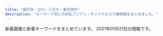 ```yaml
---
title: "国分寺・立川・八王子・東京郊外"
description: "キーワード別にの巨乳アジアン・チャイナエステ嬢情報をまとめました。"
---
```


新着画像と新着キーワードをまとめています。
2021年01月21日の情報です。

<DmmAffiliateIns />
<KeywordTable
  shops={
    [
    {
        "name": "\u8212\u5824\u82d1 \uff5e\u30b8\u30e7\u30c6\u30a4\u30a8\u30f3\uff5e",
        "url": "http://joten.work/",
        "station": "\u3072\u3070\u308a\u30f6\u4e18\u99c5\u5317\u53e3",
        "keywords": {},
        "img_links": [
            "http://joten.work/images/sys3.jpg",
            "http://joten.work/images/sys1.jpg",
            "http://joten.work/images/rec3.png",
            "http://joten.work/images/tel.jpg",
            "http://joten.work/images/sys2.jpg",
            "http://joten.work/images/int1.png",
            "http://joten.work/img/risa1.jpg",
            "http://joten.work/images/mobile.jpg",
            "http://joten.work/staff/risa.jpg",
            "http://joten.work/images/rec1.png",
            "http://joten.work/images/head.png",
            "http://joten.work/staff/sayaka.jpg",
            "http://joten.work/images/menu/interior.jpg",
            "http://joten.work/images/menu/staff.jpg",
            "http://joten.work/images/ta.jpg",
            "http://joten.work/images/staff_t.jpg",
            "http://joten.work/img/sayaka1.jpg",
            "http://joten.work/images/newface_t.png",
            "http://joten.work/images/menu/top.jpg",
            "http://joten.work/images/news.png",
            "http://joten.work/images/rec2.png",
            "http://joten.work/images/sys4.jpg",
            "http://joten.work/images/interior_t.jpg",
            "http://joten.work/images/int2.png"
        ]
    },
    {
        "name": "\u30d0\u30a4\u30aa\u30ec\u30c3\u30c8",
        "url": "http://esthe-aroma.in.net/",
        "station": "JR\u6b66\u8535\u5883\u99c5\u5317\u53e3",
        "img_links": [
            "http://esthe-aroma.in.net/img/tit6.png",
            "http://esthe-aroma.in.net/img/m5.png",
            "http://esthe-aroma.in.net/img/slide2-2.jpg",
            "http://esthe-aroma.in.net/img/cg02.jpg",
            "http://esthe-aroma.in.net/img/m6.png",
            "http://esthe-aroma.in.net/img/tit3.png",
            "http://esthe-aroma.in.net/img/m2.png",
            "http://esthe-aroma.in.net/img/cp-ttl.png",
            "http://esthe-aroma.in.net/img/h1.png",
            "http://esthe-aroma.in.net/img/slide2-4.jpg",
            "http://esthe-aroma.in.net/img/tel2.png",
            "http://esthe-aroma.in.net/img/cg03.jpg",
            "http://esthe-aroma.in.net/img/tit5.png",
            "http://esthe-aroma.in.net/img/phone.png",
            "http://esthe-aroma.in.net/img/tit4.png",
            "http://esthe-aroma.in.net/img/open.png",
            "http://esthe-aroma.in.net/img/m3.png",
            "http://esthe-aroma.in.net/img/cp-desc1sp.png",
            "http://esthe-aroma.in.net/img/cg01.jpg",
            "http://esthe-aroma.in.net/img/tit2.png",
            "http://esthe-aroma.in.net/img/cg06.jpg",
            "http://esthe-aroma.in.net/img/toph.png",
            "http://esthe-aroma.in.net/img/m1.png",
            "http://esthe-aroma.in.net/img/tit1.png",
            "http://esthe-aroma.in.net/img/slide2-1.jpg",
            "http://esthe-aroma.in.net/img/cg05.jpg",
            "http://esthe-aroma.in.net/img/slide2-3.jpg",
            "http://esthe-aroma.in.net/img/cp-desc1.png",
            "http://esthe-aroma.in.net/img/m4.png"
        ],
        "keywords": {
            "D": 28,
            "E": 7
        }
    },
    {
        "img_links": [
            "http://taipei-yoru.jpn.mn/photos/sites/23/2020/09/202009020133154.jpg",
            "http://taipei-yoru.jpn.mn/photos/sites/23/2020/08/2020081607170250.jpg",
            "http://taipei-yoru.jpn.mn/photos/sites/23/2020/09/2020090201263276.jpg",
            "http://taipei-yoru.jpn.mn/photos/sites/23/2020/08/2020081607164896.jpg",
            "http://taipei-yoru.jpn.mn/images/tel.jpg",
            "http://taipei-yoru.jpn.mn/photos/sites/23/2020/12/2020120706350395.jpg",
            "http://taipei-yoru.jpn.mn/images/top.png",
            "http://taipei-yoru.jpn.mn/photos/sites/23/2020/08/2020081607165284.jpg",
            "http://taipei-yoru.jpn.mn/photos/sites/23/2020/09/202009020126336.jpg",
            "http://taipei-yoru.jpn.mn/photos/sites/23/2020/08/2020081607165749.jpg",
            "http://taipei-yoru.jpn.mn/photos/sites/23/2020/08/2020081607343113.jpg",
            "http://taipei-yoru.jpn.mn/photos/sites/23/2020/08/2020081607164997.jpg",
            "http://taipei-yoru.jpn.mn/photos/sites/23/2020/12/202012150944033.jpg",
            "http://taipei-yoru.jpn.mn/images/nbj3.jpg",
            "http://taipei-yoru.jpn.mn/images/s_news.jpg",
            "http://taipei-yoru.jpn.mn/images/info.jpg",
            "http://taipei-yoru.jpn.mn/images/service4.jpg",
            "http://taipei-yoru.jpn.mn/photos/sites/23/2020/08/2020081607165166.jpg",
            "http://taipei-yoru.jpn.mn/images/service1.jpg",
            "http://taipei-yoru.jpn.mn/images/service2.jpg",
            "http://taipei-yoru.jpn.mn/images/acc.jpg",
            "http://taipei-yoru.jpn.mn/photos/sites/23/2020/09/2020090201331691.jpg",
            "http://taipei-yoru.jpn.mn/images/s_staff.png",
            "http://taipei-yoru.jpn.mn/images/service3.jpg",
            "http://taipei-yoru.jpn.mn/images/s_pick.jpg"
        ],
        "keywords": {
            "D": 42,
            "86": 7,
            "87": 14,
            "84": 14,
            "85": 7
        },
        "url": "http://taipei-yoru.jpn.mn/",
        "station": "\u6e05\u702c\u99c5\u5317\u53e3",
        "name": "\u6843\u82b1"
    },
    {
        "name": "\u30ed\u30fc\u30ba",
        "url": "http://www.china-massage.work/",
        "station": "\u7530\u7121\u99c5\u5317\u53e3",
        "keywords": {},
        "img_links": [
            "http://www.china-massage.work/sp/images/newsb.png",
            "http://www.china-massage.work/images/b1.jpg",
            "http://www.china-massage.work/sp/images/head.jpg",
            "http://www.china-massage.work/sp/staff/mina.jpg",
            "http://www.china-massage.work/images/1.jpg",
            "http://www.china-massage.work/images/sm.jpg",
            "http://www.china-massage.work/sp/img/yuki1.jpg",
            "http://www.china-massage.work/sp/images/footer.png",
            "http://www.china-massage.work/sp/images/int2.png",
            "http://www.china-massage.work/images/int2.png",
            "http://www.china-massage.work/images/b2.jpg",
            "http://www.china-massage.work/staff/yuki.jpg",
            "http://www.china-massage.work/images/int1.png",
            "http://www.china-massage.work/sp/img/kaori1.jpg",
            "http://www.china-massage.work/images/rec1.png",
            "http://www.china-massage.work/sp/img/mina1.jpg",
            "http://www.china-massage.work/images/2.jpg",
            "http://www.china-massage.work/sp/images/rec2.jpg",
            "http://www.china-massage.work/images/3.jpg",
            "http://www.china-massage.work/sp/images/news.jpg",
            "http://www.china-massage.work/images/head.jpg",
            "http://www.china-massage.work/sp/menu/top.jpg",
            "http://www.china-massage.work/sp/images/rec1.png",
            "http://www.china-massage.work/sp/images/info_t.jpg",
            "http://www.china-massage.work/staff/mina.jpg",
            "http://www.china-massage.work/images/sys.png",
            "http://www.china-massage.work/sp/staff/yuki.jpg",
            "http://www.china-massage.work/sp/images/sys.png",
            "http://www.china-massage.work/sp/images/tel.jpg",
            "http://www.china-massage.work/images/tg.jpg",
            "http://www.china-massage.work/images/tel.jpg",
            "http://www.china-massage.work/staff/kaori.jpg",
            "http://www.china-massage.work/sp/images/staff_t.jpg",
            "http://www.china-massage.work/sp/images/interior_t.jpg",
            "http://www.china-massage.work/sp/images/sisu4.jpg",
            "http://www.china-massage.work/images/interior_t.jpg",
            "http://www.china-massage.work/images/staff_t.jpg",
            "http://www.china-massage.work/images/rec2.jpg",
            "http://www.china-massage.work/sp/images/sisu1.jpg",
            "http://www.china-massage.work/images/news.jpg",
            "http://www.china-massage.work/sp/images/int1.png",
            "http://www.china-massage.work/sp/images/ac1.jpg",
            "http://www.china-massage.work/sp/images/sisu3.jpg",
            "http://www.china-massage.work/img/kaori1.jpg",
            "http://www.china-massage.work/sp/images/sisu2.jpg",
            "http://www.china-massage.work/img/mina1.jpg",
            "http://www.china-massage.work/img/yuki1.jpg",
            "http://www.china-massage.work/sp/menu/staff.jpg",
            "http://www.china-massage.work/sp/staff/kaori.jpg"
        ]
    },
    {
        "name": "Sweet love",
        "station": "\u6e05\u702c\u99c5\u5317\u53e3",
        "url": "https://sweet-love.xyz.mn/",
        "keywords": {
            "C": 16,
            "85": 5,
            "D": 8,
            "87": 3
        },
        "img_links": [
            "https://sweet-love.xyz.mn/photos/sites/76/2020/12/202012121445486.jpg",
            "https://sweet-love.xyz.mn/images/mail.jpg",
            "https://sweet-love.xyz.mn/images/s_link.jpg",
            "https://sweet-love.xyz.mn/photos/sites/76/2020/11/2020111210044418.jpg",
            "https://sweet-love.xyz.mn/photos/sites/76/2020/11/2020111108440477.jpg",
            "https://sweet-love.xyz.mn/images/girl-z2.jpg",
            "https://sweet-love.xyz.mn/images/room1.jpg",
            "https://sweet-love.xyz.mn/images/s_staff.jpg",
            "https://sweet-love.xyz.mn/images/bjs2.jpg",
            "https://sweet-love.xyz.mn/photos/sites/76/2020/12/2020121513294186.jpg",
            "https://sweet-love.xyz.mn/images/top.png",
            "https://sweet-love.xyz.mn/images/room3.jpg",
            "https://sweet-love.xyz.mn/images/room2.jpg",
            "https://sweet-love.xyz.mn/images/bjs.jpg",
            "https://sweet-love.xyz.mn/images/mobile.jpg",
            "https://sweet-love.xyz.mn/photos/sites/76/2021/01/202101151715002.jpg",
            "https://sweet-love.xyz.mn/photos/sites/76/2020/11/2020111210244955.jpg",
            "https://sweet-love.xyz.mn/images/room4.jpg",
            "https://sweet-love.xyz.mn/images/news.jpg",
            "https://sweet-love.xyz.mn/photos/sites/76/2020/11/2020111210034766.jpg",
            "https://sweet-love.xyz.mn/images/girl-z1.jpg",
            "https://sweet-love.xyz.mn/photos/sites/76/2020/11/2020112111430887.jpg"
        ]
    },
    {
        "keywords": {
            "85": 7,
            "C": 1,
            "86": 13,
            "84": 1,
            "83": 3,
            "87": 8,
            "E": 2,
            "D": 29
        },
        "img_links": [
            "http://pikachu.ests.jp/images/room4.jpg",
            "http://pikachu.ests.jp/photos/sites/53/2021/01/2021010712394126.jpg",
            "http://pikachu.ests.jp/photos/sites/53/2020/03/2020030410405564.jpg",
            "http://pikachu.ests.jp/images/face.png",
            "http://pikachu.ests.jp/photos/sites/53/2020/12/2020123109574053.jpg",
            "http://pikachu.ests.jp/photos/sites/53/2019/12/2019120812211796.jpg",
            "http://pikachu.ests.jp/images/room2.jpg",
            "http://pikachu.ests.jp/images/s_cast.png",
            "http://pikachu.ests.jp/photos/sites/53/2019/12/2019120812220114.jpg",
            "http://pikachu.ests.jp/images/line2.png",
            "http://pikachu.ests.jp/photos/sites/53/2020/03/2020030410412043.jpg",
            "http://pikachu.ests.jp/photos/sites/53/2020/07/202007011646525.jpg",
            "http://pikachu.ests.jp/photos/sites/53/2020/06/2020061214055969.jpg",
            "http://pikachu.ests.jp/photos/sites/53/2020/07/2020071318331414.jpg",
            "http://pikachu.ests.jp/photos/sites/53/2020/07/202007021613567.jpg",
            "http://pikachu.ests.jp/photos/sites/53/2019/12/2019120812225273.jpg",
            "http://pikachu.ests.jp/photos/sites/53/2020/08/2020082516123813.jpg",
            "http://pikachu.ests.jp/photos/sites/53/2020/08/2020080517483611.jpg",
            "http://pikachu.ests.jp/photos/sites/53/2019/12/2019120812233657.jpg",
            "http://pikachu.ests.jp/photos/sites/53/2019/07/201907011259242.jpg",
            "http://pikachu.ests.jp/photos/sites/53/2020/06/2020060511580071.jpg",
            "http://pikachu.ests.jp/photos/sites/53/2019/12/2019120812200274.jpg",
            "http://pikachu.ests.jp/photos/sites/53/2020/05/2020052118140966.jpg",
            "http://pikachu.ests.jp/photos/sites/53/2019/12/2019120812213623.jpg",
            "http://pikachu.ests.jp/images/room3.jpg",
            "http://pikachu.ests.jp/photos/sites/53/2019/12/2019120812222495.jpg",
            "http://pikachu.ests.jp/photos/sites/53/2020/03/2020030410413625.jpg",
            "http://pikachu.ests.jp/photos/sites/53/2019/12/2019120812205273.jpg",
            "http://pikachu.ests.jp/images/end.png",
            "http://pikachu.ests.jp/photos/sites/53/2020/04/2020042310542798.jpg",
            "http://pikachu.ests.jp/photos/sites/53/2020/04/2020040313060124.jpg",
            "http://pikachu.ests.jp/photos/sites/53/2020/10/202010131217588.jpg",
            "http://pikachu.ests.jp/images/tel.png",
            "http://pikachu.ests.jp/images/room1.jpg",
            "http://pikachu.ests.jp/photos/sites/53/2020/05/202005031020591.jpg",
            "http://pikachu.ests.jp/images/s_news.jpg",
            "http://pikachu.ests.jp/photos/sites/53/2020/03/2020030410403527.jpg",
            "http://pikachu.ests.jp/photos/sites/53/2019/12/2019120812240249.jpg",
            "http://pikachu.ests.jp/photos/sites/53/2020/12/202012031703299.jpg",
            "http://pikachu.ests.jp/photos/sites/53/2020/10/2020102117055661.jpg",
            "http://pikachu.ests.jp/photos/sites/53/2019/12/2019120812194443.jpg",
            "http://pikachu.ests.jp/photos/sites/53/2020/05/2020051218381818.jpg"
        ],
        "name": "\u30d4\u30ab\u30fb\u304a\u3061\u3085\uff5e",
        "station": "JR\u7acb\u5ddd\u99c5\u5357\u53e3",
        "url": "http://pikachu.ests.jp/"
    },
    {
        "img_links": [
            "http://koi.este88.com/img/header02.jpg",
            "http://koi.este88.com/gals/ami1.jpg",
            "http://koi.este88.com/gals/mimi1.jpg",
            "http://koi.este88.com/gals/yuri1.jpg",
            "http://koi.este88.com/images/info.png",
            "http://koi.este88.com/images/r07.jpg",
            "http://koi.este88.com/img/header03.jpg",
            "http://koi.este88.com/gals/riri1.jpg",
            "http://koi.este88.com/gals/kana1.jpg",
            "http://koi.este88.com/img/header00.jpg",
            "http://koi.este88.com/img/header01.jpg"
        ],
        "name": "RELALICE-\u30ea\u30e9\u30ea\u30b9-",
        "url": "http://koi.este88.com/",
        "keywords": {},
        "station": "JR\u62dd\u5cf6\u99c5\u5357\u53e3"
    },
    {
        "name": "Diamond",
        "img_links": [
            "http://dia-mond.work/staff/yumi1.jpg",
            "http://dia-mond.work/staff/miho1.jpg",
            "http://dia-mond.work/images/sw_home.png",
            "http://dia-mond.work/staff/aoi1.jpg",
            "http://dia-mond.work/images/recruit/req_03.jpg",
            "http://dia-mond.work/staff/runa1.jpg",
            "http://dia-mond.work/images/icon_ranking_04.png",
            "http://dia-mond.work/images/recruit/point_06.png",
            "http://dia-mond.work/images/recruit/point_09.png",
            "http://dia-mond.work/images/recruit/nagare_02.jpg",
            "http://dia-mond.work/images/recruit/sp_mainvisual.jpg",
            "http://dia-mond.work/images/mainvisual_01.jpg",
            "http://dia-mond.work/images/trigger.jpg",
            "http://dia-mond.work/images/recruit/nagare_01.jpg",
            "http://dia-mond.work/images/recruit/nagare_05.png",
            "http://dia-mond.work/images/icon_ranking_02.png",
            "http://dia-mond.work/images/recruit/nagare_03.jpg",
            "http://dia-mond.work/images/mainvisual_02_s.jpg",
            "http://dia-mond.work/staff/hitomi1.jpg",
            "http://dia-mond.work/images/icon_new.png",
            "http://dia-mond.work/images/recruit/point_08.png",
            "http://dia-mond.work/staff/yuka1.jpg",
            "http://dia-mond.work/images/recruit/point_03.png",
            "http://dia-mond.work/staff/emi1.jpg",
            "http://dia-mond.work/images/recruit/point_05.png",
            "http://dia-mond.work/images/head_interior.jpg",
            "http://dia-mond.work/images/mainvisual_02.jpg",
            "http://dia-mond.work/images/mainvisual_01_s.jpg",
            "http://dia-mond.work/images/icon_ranking_01.png",
            "http://dia-mond.work/images/sw_tel.png",
            "http://dia-mond.work/images/recruit/nagare_07.png",
            "http://dia-mond.work/images/recruit/message_03.png",
            "http://dia-mond.work/staff/yuri1.jpg",
            "http://dia-mond.work/images/head_therapist.jpg",
            "http://dia-mond.work/images/recruit/nagare_06.png",
            "http://dia-mond.work/images/icon_ranking_03.png",
            "http://dia-mond.work/images/no_image.jpg",
            "http://dia-mond.work/images/recruit/point_07.png",
            "http://dia-mond.work/images/recruit/point_04.png"
        ],
        "url": "http://dia-mond.work/",
        "keywords": {
            "87": 8,
            "D": 24,
            "F": 14,
            "E": 18,
            "85": 8,
            "88": 4,
            "90": 8,
            "86": 10,
            "89": 2
        },
        "station": "JR\u516b\u738b\u5b50\u99c5"
    },
    {
        "keywords": {
            "86": 8,
            "87": 8,
            "D": 16,
            "C": 12
        },
        "station": "JR\u516b\u738b\u5b50\u99c5\u5317\u53e3",
        "img_links": [
            "http://www.yuki.iesjp.com/images/shop/s8.jpg",
            "http://www.yuki.iesjp.com/images/shop/s2.jpg",
            "http://www.yuki.iesjp.com/files/003.jpg",
            "http://www.yuki.iesjp.com/images/shop/s1.jpg",
            "http://www.yuki.iesjp.com/files/003-02.jpg",
            "http://www.yuki.iesjp.com/files/002-02.jpg",
            "http://www.yuki.iesjp.com/images/shop/s4.jpg",
            "http://www.yuki.iesjp.com/files/001-02.jpg",
            "http://www.yuki.iesjp.com/files/002.jpg",
            "http://www.yuki.iesjp.com/files/004.jpg",
            "http://www.yuki.iesjp.com/images/shop/s6.jpg",
            "http://www.yuki.iesjp.com/images/line.png",
            "http://www.yuki.iesjp.com/files/004-03.jpg",
            "http://www.yuki.iesjp.com/images/shop/s3.jpg",
            "http://www.yuki.iesjp.com/images/shop/s5.jpg",
            "http://www.yuki.iesjp.com/files/001.jpg",
            "http://www.yuki.iesjp.com/files/001-03.jpg",
            "http://www.yuki.iesjp.com/files/003-03.jpg",
            "http://www.yuki.iesjp.com/images/mobile.jpg",
            "http://www.yuki.iesjp.com/images/shop/s7.jpg",
            "http://www.yuki.iesjp.com/files/004-02.jpg",
            "http://www.yuki.iesjp.com/files/002-03.jpg",
            "http://www.yuki.iesjp.com/images/r3.jpg"
        ],
        "url": "http://www.yuki.iesjp.com/",
        "name": "\u512a\u59eb"
    },
    {
        "station": "\u82b1\u5c0f\u91d1\u4e95\u99c5\u5317\u53e3",
        "url": "http://www.flove.link/",
        "keywords": {},
        "name": "\u5922",
        "img_links": [
            "http://www.flove.link/images/interior_t.jpg",
            "http://www.flove.link/images/tel.jpg",
            "http://www.flove.link/img/rina1.jpg",
            "http://www.flove.link/images/3.jpg",
            "http://www.flove.link/images/int1.png",
            "http://www.flove.link/images/head.jpg",
            "http://www.flove.link/images/mobile.jpg",
            "http://www.flove.link/images/staff_t.jpg",
            "http://www.flove.link/images/int2.png",
            "http://www.flove.link/images/news.jpg",
            "http://www.flove.link/img/yumi1.jpg",
            "http://www.flove.link/images/1.jpg",
            "http://www.flove.link/img/sakura3.jpg",
            "http://www.flove.link/img/sakura4.jpg",
            "http://www.flove.link/img/sakura1.jpg",
            "http://www.flove.link/images/s1.png",
            "http://www.flove.link/img/sakura2.jpg",
            "http://www.flove.link/images/sys1.png",
            "http://www.flove.link/images/2.jpg",
            "http://www.flove.link/images/sys2.png",
            "http://www.flove.link/images/info.png"
        ]
    },
    {
        "station": "JR\u516b\u738b\u5b50\u99c5\u5317\u53e3",
        "name": "\u6e80\u6625",
        "keywords": {
            "D": 64,
            "87": 16,
            "88": 16,
            "\u80f8": 2,
            "86": 40
        },
        "img_links": [
            "http://www.manshun-relax.xyz/photo_news/upimg/141125caee64562cdf_1.jpg",
            "http://www.manshun-relax.xyz/images/rsubt2.png",
            "http://www.manshun-relax.xyz/files/010.jpg",
            "http://www.manshun-relax.xyz/files/003.jpg",
            "http://www.manshun-relax.xyz/files/009.jpg",
            "http://www.manshun-relax.xyz/images/m3.jpg",
            "http://www.manshun-relax.xyz/images/m6.jpg",
            "http://www.manshun-relax.xyz/photo_news/upimg/141125caee64562cdf_0.jpg",
            "http://www.manshun-relax.xyz/images/b-online.png",
            "http://www.manshun-relax.xyz/files/007.jpg",
            "http://www.manshun-relax.xyz/files/004.jpg",
            "http://www.manshun-relax.xyz/images/m4.jpg",
            "http://www.manshun-relax.xyz/images/m2.jpg",
            "http://www.manshun-relax.xyz/images/m1.jpg",
            "http://www.manshun-relax.xyz/images/rsubt1.png",
            "http://www.manshun-relax.xyz/files/001.jpg",
            "http://www.manshun-relax.xyz/files/002.jpg",
            "http://www.manshun-relax.xyz/files/005.jpg",
            "http://www.manshun-relax.xyz/images/rsubt5.png",
            "http://www.manshun-relax.xyz/images/rsubt4.png",
            "http://www.manshun-relax.xyz/images/rsubt3.png",
            "http://www.manshun-relax.xyz/photo_news/upimg/375105f3745e630f9c_0.jpg",
            "http://www.manshun-relax.xyz/images/rsubt6.png",
            "http://www.manshun-relax.xyz/photo_news/upimg/156215d3abbcabeb19_1.jpg",
            "http://www.manshun-relax.xyz/files/008.jpg",
            "http://www.manshun-relax.xyz/images/b-tel.png",
            "http://www.manshun-relax.xyz/images/slider-img001.jpg",
            "http://www.manshun-relax.xyz/photo_news/upimg/156215d3abbcabeb19_0.jpg",
            "http://www.manshun-relax.xyz/images/rsubt7.png"
        ],
        "url": "http://www.manshun-relax.xyz/"
    },
    {
        "img_links": [],
        "name": "\u30a2\u30ab\u30b9\u30ea\u5c4b",
        "url": "https://www.akasuriya.org/",
        "keywords": {},
        "station": "JR\u516b\u738b\u5b50\u99c5\u5317\u53e3"
    },
    {
        "keywords": {},
        "img_links": [
            "http://hi-msg.com/nikoly/img/p-9.png",
            "http://hi-msg.com/nikoly/img/p-8-1.png",
            "http://hi-msg.com/nikoly/img/p-6-1.png",
            "http://hi-msg.com/nikoly/img/p-7.png",
            "http://hi-msg.com/nikoly/img/botton.jpg",
            "http://hi-msg.com/nikoly/img/s0.png",
            "http://hi-msg.com/nikoly/img/p-0.png",
            "http://hi-msg.com/nikoly/img/p-5.png",
            "http://hi-msg.com/nikoly/img/p-1.png",
            "http://hi-msg.com/nikoly/img/p-6.png",
            "http://hi-msg.com/nikoly/img/p-2.png",
            "http://hi-msg.com/nikoly/img/s2.png",
            "http://hi-msg.com/nikoly/img/p-10.png",
            "http://hi-msg.com/nikoly/img/p-3.png",
            "http://hi-msg.com/nikoly/img/p-8.png",
            "http://hi-msg.com/nikoly/img/p-4.png",
            "http://hi-msg.com/nikoly/img/tel.jpg"
        ],
        "name": "Nikoly",
        "station": "\u3072\u3070\u308a\u30f6\u4e18\u99c5\u5317\u53e3",
        "url": "http://hi-msg.com/nikoly/"
    },
    {
        "img_links": [
            "http://midori.este88.com/images/aya1.jpg",
            "http://midori.este88.com/images/yumi1.jpg",
            "http://midori.este88.com/images/mari1.jpg",
            "http://midori.este88.com/images/nanami1.jpg",
            "http://midori.este88.com/images/mina1.jpg",
            "http://midori.este88.com/images/mobile.jpg",
            "http://midori.este88.com/images/emi1.jpg",
            "http://midori.este88.com/images/mobile1.jpg",
            "http://midori.este88.com/i/120/mina1.jpg",
            "http://midori.este88.com/images/s-recriut.jpg",
            "http://midori.este88.com/images/info.jpg",
            "http://midori.este88.com/images/s-staff.jpg",
            "http://midori.este88.com/images/news.jpg",
            "http://midori.este88.com/images/riri1.jpg",
            "http://midori.este88.com/images/pick.jpg"
        ],
        "keywords": {},
        "station": "\u6771\u4e45\u7559\u7c73\u99c5\u5317\u53e3",
        "name": "\u7dd1\u5065\u5eb7\u9928",
        "url": "http://midori.este88.com/"
    },
    {
        "img_links": [
            "http://aromalove.est-u.com/images/staff_06.jpg",
            "http://aromalove.est-u.com/images/index_08.jpg",
            "http://aromalove.est-u.com/images/index3_03.jpg",
            "http://aromalove.est-u.com/images/index_01.jpg",
            "http://aromalove.est-u.com/images/s5.jpg",
            "http://aromalove.est-u.com/images/s1.jpg",
            "http://menlog.net/link/menlog8831.jpg",
            "http://aromalove.est-u.com/images/index_02.jpg",
            "http://aromalove.est-u.com/images/index2_03.jpg",
            "http://aromalove.est-u.com/images/index2_02.jpg",
            "http://aromalove.est-u.com/images/index_10.jpg",
            "http://aromalove.est-u.com/images/index_04.jpg",
            "http://aromalove.est-u.com/images/index_03.jpg",
            "http://aromalove.est-u.com/images/aromalove8831.jpg",
            "http://aromalove.est-u.com/images/s2.jpg",
            "http://aromalove.est-u.com/images/s3.jpg",
            "http://aromalove.est-u.com/images/s4.jpg",
            "http://aromalove.est-u.com/images/index_06.jpg"
        ],
        "url": "http://aromalove.est-u.com/",
        "keywords": {},
        "name": "\u30a2\u30ed\u30de\u30e9\u30d6",
        "station": "JR\u516b\u738b\u5b50\u99c5\u5317\u53e3"
    },
    {
        "name": "Kesin-\u30b1\u30b7\u30f3-",
        "station": "JR\u516b\u738b\u5b50\u99c5\u5317\u53e3",
        "url": "http://esthe-aroma.jp.net/",
        "img_links": [
            "http://esthe-aroma.jp.net/images/cg03.jpg",
            "http://esthe-aroma.jp.net/images/a22.jpg",
            "http://esthe-aroma.jp.net/images/qrc.png",
            "http://esthe-aroma.jp.net/images/ri.jpg",
            "http://esthe-aroma.jp.net/images/r3.jpg",
            "http://esthe-aroma.jp.net/images/cg031.jpg",
            "http://esthe-aroma.jp.net/images/r1.jpg",
            "http://esthe-aroma.jp.net/images/a2.jpg",
            "http://esthe-aroma.jp.net/images/mi.jpg",
            "http://esthe-aroma.jp.net/images/a21.jpg",
            "http://esthe-aroma.jp.net/images/now-printing.jpg",
            "http://esthe-aroma.jp.net/images/cg011.jpg",
            "http://esthe-aroma.jp.net/images/r4.jpg",
            "http://esthe-aroma.jp.net/images/a3.jpg",
            "http://esthe-aroma.jp.net/images/r2.jpg",
            "http://esthe-aroma.jp.net/images/cg01.jpg",
            "http://esthe-aroma.jp.net/images/kan.jpg",
            "http://esthe-aroma.jp.net/images/cg02.jpg",
            "http://esthe-aroma.jp.net/images/a1.jpg",
            "http://esthe-aroma.jp.net/images/20040.jpg",
            "http://esthe-aroma.jp.net/images/a4.jpg",
            "http://esthe-aroma.jp.net/images/cg041.jpg",
            "http://esthe-aroma.jp.net/images/cg04.jpg",
            "http://esthe-aroma.jp.net/images/cg021.jpg",
            "http://esthe-aroma.jp.net/images/8831.jpg"
        ],
        "keywords": {
            "86": 6,
            "85": 2,
            "C": 2,
            "D": 6
        }
    },
    {
        "station": "\u3072\u3070\u308a\u30f6\u4e18\u99c5\u5357\u53e3",
        "img_links": [
            "http://sln-heal.com/img/ttl_staff.jpg",
            "http://sln-heal.com/staff/risa/01mb.jpg",
            "http://sln-heal.com/staff/aya/01.jpg",
            "http://sln-heal.com/pic/head.jpg",
            "http://sln-heal.com/staff/nana/01.jpg",
            "http://sln-heal.com/pic/topimg2.png",
            "http://sln-heal.com/pic/topimg5.png",
            "http://sln-heal.com/staff/aya/01mb.jpg",
            "http://sln-heal.com/pic/topimg4.png",
            "http://sln-heal.com/img/att.png",
            "http://sln-heal.com/staff/risa/01.jpg",
            "http://sln-heal.com/i/files/homeimg.jpg",
            "http://sln-heal.com/staff/yuki/01.jpg",
            "http://sln-heal.com/staff/yuki/01mb.jpg",
            "http://sln-heal.com/staff/nana/01mb.jpg",
            "http://sln-heal.com/img/ttl_mobile.png",
            "http://sln-heal.com/img/ttl_rec.png",
            "http://sln-heal.com/pic/topimg3.png",
            "http://sln-heal.com/pic/topimg1.png"
        ],
        "url": "http://sln-heal.com/",
        "name": "\u304d\u3089\u3089",
        "keywords": {
            "C": 13
        }
    },
    {
        "station": "\u4eac\u738b\u516b\u738b\u5b50\u99c5",
        "url": "http://koukoku.xyz/linux/",
        "img_links": [
            "http://koukoku.xyz/linux/css/staff/staff03.jpg",
            "http://koukoku.xyz/linux/css/nav/nav-006.jpg",
            "http://koukoku.xyz/linux/css/c04.jpg",
            "http://koukoku.xyz/linux/css/staff/staff01.jpg",
            "http://koukoku.xyz/linux/css/m-top05.jpg",
            "http://koukoku.xyz/linux/css/nav/nav-005.jpg",
            "http://koukoku.xyz/linux/css/m-top03.jpg",
            "http://koukoku.xyz/linux/css/nav/nav-003.jpg",
            "http://koukoku.xyz/linux/css/m-head.jpg",
            "http://koukoku.xyz/linux/css/nav/nav-002.jpg",
            "http://koukoku.xyz/linux/css/staff/staff02.jpg",
            "http://koukoku.xyz/linux/css/m-top02.jpg",
            "http://koukoku.xyz/linux/css/nav/nav-004.jpg",
            "http://koukoku.xyz/linux/css/nav/nav-001.jpg"
        ],
        "name": "Linux \uff5e\u30ea\u30ca\u30c3\u30af\u30b9\uff5e",
        "keywords": {
            "89": 3,
            "D": 3
        }
    },
    {
        "name": "\u7e01",
        "station": "\u6e05\u702c\u99c5\u5357\u53e3",
        "keywords": {
            "86": 3,
            "88": 2,
            "\u80f8": 1,
            "85": 2,
            "D": 7
        },
        "url": "http://www.sh-rirakw.xyz/",
        "img_links": [
            "http://www.sh-rirakw.xyz/images/tite-staff.png",
            "http://www.sh-rirakw.xyz/images/girl_01.png",
            "http://www.sh-rirakw.xyz/images/shishu_01.jpg",
            "http://www.sh-rirakw.xyz/images/girlx_top.png",
            "http://www.sh-rirakw.xyz/uploads/201203/1-2012030U434962.jpg",
            "http://www.sh-rirakw.xyz/images/news_top.jpg",
            "http://www.sh-rirakw.xyz/uploads/200530/1-200530142Ja58.jpg",
            "http://www.sh-rirakw.xyz/uploads/200530/1-20053014263J30.jpg",
            "http://www.sh-rirakw.xyz/images/004.jpg",
            "http://www.sh-rirakw.xyz/images/shishu_03.jpg",
            "http://www.sh-rirakw.xyz/images/right_top.png",
            "http://www.sh-rirakw.xyz/images/right_bottom.png",
            "http://www.sh-rirakw.xyz/images/pagetop.png",
            "http://www.sh-rirakw.xyz/plus/images/002.jpg",
            "http://www.sh-rirakw.xyz/uploads/200804/1-200P4151106412.jpg",
            "http://www.sh-rirakw.xyz/plus/images/003.jpg",
            "http://www.sh-rirakw.xyz/images/001.jpg",
            "http://www.sh-rirakw.xyz/uploads/190727/1-1ZHG456351U.jpg",
            "http://www.sh-rirakw.xyz/images/003.jpg",
            "http://www.sh-rirakw.xyz/images/002.jpg",
            "http://www.sh-rirakw.xyz/images/girl_03.png",
            "http://www.sh-rirakw.xyz/uploads/200804/1-200P4150UG34.jpg",
            "http://www.sh-rirakw.xyz/images/girl_top.png",
            "http://www.sh-rirakw.xyz/images/nei_03.png",
            "http://www.sh-rirakw.xyz/plus/images/001.jpg",
            "http://www.sh-rirakw.xyz/uploads/201016/1-20101613534H12.jpg",
            "http://www.sh-rirakw.xyz/images/nei_01.png",
            "http://www.sh-rirakw.xyz/uploads/190727/1-1ZHG50JV35.jpg",
            "http://www.sh-rirakw.xyz/uploads/201203/1-2012030U52J62.jpg",
            "http://www.sh-rirakw.xyz/plus/images/004.jpg"
        ]
    },
    {
        "img_links": [
            "http://a-rlx.info/gril/09.jpg",
            "http://a-rlx.info/images/sub_10.jpg",
            "http://a-rlx.info/images/r04.jpg",
            "http://a-rlx.info/images/index_06.jpg",
            "http://a-rlx.info/images/s04.jpg",
            "http://a-rlx.info/images/rec_08.jpg",
            "http://a-rlx.info/images/info_01.png",
            "http://a-rlx.info/images/index_03.jpg",
            "http://a-rlx.info/gril/013.jpg",
            "http://a-rlx.info/gril/p03.jpg",
            "http://a-rlx.info/images/acc01.jpg",
            "http://a-rlx.info/images/index_02.jpg",
            "http://a-rlx.info/gril/09b.jpg",
            "http://a-rlx.info/images/line.png",
            "http://a-rlx.info/gril/07.jpg",
            "http://a-rlx.info/images/sys_08.jpg",
            "http://a-rlx.info/gril/07a.jpg",
            "http://a-rlx.info/images/r02.jpg",
            "http://a-rlx.info/images/s01.jpg",
            "http://a-rlx.info/images/index_12.jpg",
            "http://a-rlx.info/images/index_13.jpg",
            "http://a-rlx.info/images/r01.jpg",
            "http://a-rlx.info/images/index_07.jpg",
            "http://a-rlx.info/images/index_05.jpg",
            "http://a-rlx.info/gril/013b.jpg",
            "http://a-rlx.info/images/index_04.jpg",
            "http://a-rlx.info/gril/013a.jpg",
            "http://a-rlx.info/images/acc05.jpg",
            "http://a-rlx.info/images/info_08.jpg",
            "http://a-rlx.info/images/rec.jpg",
            "http://a-rlx.info/gril/09a.jpg",
            "http://a-rlx.info/images/acc04.jpg",
            "http://a-rlx.info/images/index_01.jpg",
            "http://a-rlx.info/images/s03.jpg",
            "http://a-rlx.info/gril/07b.jpg",
            "http://a-rlx.info/images/staff_08.jpg",
            "http://a-rlx.info/images/r03.jpg",
            "http://a-rlx.info/images/s02.jpg",
            "http://a-rlx.info/images/acc03.jpg"
        ],
        "station": "JR\u798f\u751f\u99c5\u6771\u53e3",
        "keywords": {
            "E": 1,
            "C": 2
        },
        "url": "http://a-rlx.info",
        "name": "\u96c5"
    },
    {
        "name": "\u30e9\u30d9\u30f3\u30c0\u30fc",
        "url": "http://esthe-massage.in.net/",
        "img_links": [
            "http://esthe-massage.in.net/img/st2.jpg",
            "http://esthe-massage.in.net/img/st5.jpg",
            "http://esthe-massage.in.net/img/stat.jpg",
            "http://esthe-massage.in.net/img/st3.jpg",
            "http://esthe-massage.in.net/img/lint.jpg",
            "http://esthe-massage.in.net/img/root.jpg",
            "http://esthe-massage.in.net/img/st1.jpg",
            "http://esthe-massage.in.net/img/r3.jpg",
            "http://esthe-massage.in.net/img/sta1.jpg",
            "http://esthe-massage.in.net/img/sta3.jpg",
            "http://esthe-massage.in.net/img/r2.jpg",
            "http://esthe-massage.in.net/img/rect.jpg",
            "http://esthe-massage.in.net/img/top.jpg",
            "http://esthe-massage.in.net/img/r1.jpg",
            "http://esthe-massage.in.net/img/acct.jpg",
            "http://esthe-massage.in.net/img/sta2.jpg"
        ],
        "station": "JR\u8c4a\u7530\u99c5\u5317\u53e3",
        "keywords": {
            "87": 2,
            "86": 5
        }
    },
    {
        "name": "\u30a2\u30ed\u30de\u30b9\u30d1",
        "img_links": [
            "http://es-aroma.tokyo/wp-content/uploads/2019/06/WeChat-Image_20190603163147.jpg",
            "http://es-aroma.tokyo/wp-content/uploads/2019/02/WeChat-Image_20190201215531.jpg",
            "http://es-aroma.tokyo/wp-content/uploads/2020/09/WeChat-Image_20200927221300.jpg",
            "http://es-aroma.tokyo/wp-content/uploads/2019/11/WeChat-Image_20191109113420.jpg",
            "http://es-aroma.tokyo/wp-content/uploads/2019/06/WeChat-Image_20190613133937.jpg",
            "http://es-aroma.tokyo/wp-content/uploads/2020/11/WeChat-Image_20201121191958.jpg",
            "http://es-aroma.tokyo/wp-content/uploads/2019/06/WeChat-Image_20190603163135.jpg",
            "http://es-aroma.tokyo/wp-content/uploads/2019/12/BeautyPlus_20191229223647799_save-500x750.jpg",
            "http://es-aroma.tokyo/wp-content/uploads/2019/02/aromaspa.jpg",
            "http://es-aroma.tokyo/wp-content/uploads/2018/03/mmexport1520241010640-267x400.jpg",
            "http://es-aroma.tokyo/wp-content/themes/template-salon2/images/message-hd.jpg",
            "http://es-aroma.tokyo/wp-content/uploads/2020/08/WeChat-Image_20200825210507-267x400.jpg",
            "http://es-aroma.tokyo/wp-content/uploads/2021/01/WeChat-Image_20210118180257.jpg",
            "http://es-aroma.tokyo/wp-content/themes/template-salon2/images/main-img2.jpg",
            "http://es-aroma.tokyo/wp-content/uploads/2019/09/WeChat-Image_20190917145915.jpg",
            "http://es-aroma.tokyo/wp-content/uploads/2020/03/WeChat-Image_20200309134239.jpg",
            "http://es-aroma.tokyo/wp-content/uploads/2019/08/WeChat-Image_20190808180237.jpg",
            "http://es-aroma.tokyo/wp-content/uploads/2020/10/WeChat-Image_20201002174908.jpg",
            "http://es-aroma.tokyo/wp-content/uploads/2019/03/WeChat-Image_20190322161044-e1556000755758.jpg",
            "http://es-aroma.tokyo/wp-content/uploads/2019/04/WeChat-Image_20190411151618-e1556001274541.jpg",
            "http://es-aroma.tokyo/wp-content/uploads/2020/11/mmexport1605007378499-369x400.jpg",
            "http://es-aroma.tokyo/wp-content/themes/template-salon2/images/newface-ttl.jpg",
            "http://es-aroma.tokyo/wp-content/uploads/2020/10/WeChat-Image_20201022153341.jpg",
            "http://es-aroma.tokyo/wp-content/uploads/2019/06/WeChat-Image_20190627174848.jpg",
            "http://es-aroma.tokyo/wp-content/uploads/2019/02/WeChat-Image_20190201215525.jpg",
            "http://es-aroma.tokyo/wp-content/uploads/2020/12/WeChat-Image_20201211154911.jpg",
            "http://es-aroma.tokyo/wp-content/uploads/2021/01/WeChat-Image_20210118180303.jpg",
            "http://es-aroma.tokyo/wp-content/uploads/2020/03/WeChat-Image_20200309134250.jpg",
            "http://es-aroma.tokyo/wp-content/uploads/2019/09/WeChat-Image_20190917145915-267x400.jpg",
            "http://es-aroma.tokyo/wp-content/uploads/2019/10/WeChat-Image_20191008130129.jpg",
            "http://es-aroma.tokyo/wp-content/uploads/2020/12/WeChat-Image_20201224193413-267x400.jpg",
            "http://es-aroma.tokyo/wp-content/uploads/2020/03/WeChat-Image_20200309134250-267x400.jpg",
            "http://es-aroma.tokyo/wp-content/uploads/2020/03/WeChat-Image_20200309134245.jpg",
            "http://es-aroma.tokyo/wp-content/themes/template-salon2/images/pickup-ttl.jpg",
            "http://es-aroma.tokyo/wp-content/themes/template-salon2/images/info.png",
            "http://es-aroma.tokyo/wp-content/uploads/2020/12/WeChat-Image_20201224193413.jpg",
            "http://es-aroma.tokyo/wp-content/uploads/2020/12/WeChat-Image_20201224193420.jpg",
            "http://es-aroma.tokyo/wp-content/uploads/2021/01/WeChat-Image_20210107221401.jpg",
            "http://es-aroma.tokyo/wp-content/uploads/2019/09/WeChat-Image_20190904115149-267x400.jpg",
            "http://es-aroma.tokyo/wp-content/uploads/2020/02/WeChat-Image_20200205163538.jpg",
            "http://es-aroma.tokyo/wp-content/uploads/2019/05/WeChat-Image_20190524171025.jpg",
            "http://es-aroma.tokyo/wp-content/uploads/2019/12/BeautyPlus_20191229223740133_save.jpg",
            "http://es-aroma.tokyo/wp-content/uploads/2019/02/WeChat-Image_20190201215519.jpg",
            "http://es-aroma.tokyo/wp-content/uploads/2019/08/WeChat-Image_20190808180230.jpg",
            "http://es-aroma.tokyo/wp-content/uploads/2020/12/WeChat-Image_20201211154907.jpg",
            "http://es-aroma.tokyo/wp-content/uploads/2019/10/WeChat-Image_20191008130122.jpg",
            "http://es-aroma.tokyo/wp-content/uploads/2019/07/WeChat-Image_20190714212609.jpg",
            "http://es-aroma.tokyo/wp-content/uploads/2019/08/WeChat-Image_20190826193316.jpg",
            "http://es-aroma.tokyo/wp-content/uploads/2019/10/WeChat-Image_20191008130125.jpg",
            "http://es-aroma.tokyo/wp-content/uploads/2020/12/WeChat-Image_20201211154852-267x400.jpg",
            "http://es-aroma.tokyo/wp-content/uploads/2019/07/WeChat-Image_20190714212617.jpg",
            "http://es-aroma.tokyo/wp-content/uploads/2019/08/WeChat-Image_20190808180223.jpg",
            "http://es-aroma.tokyo/wp-content/uploads/2020/11/WeChat-Image_20201121223013.jpg",
            "http://es-aroma.tokyo/wp-content/uploads/2019/04/WeChat-Image_20190411151618-286x400.jpg",
            "http://es-aroma.tokyo/wp-content/uploads/2019/09/WeChat-Image_20190904115149.jpg",
            "http://es-aroma.tokyo/wp-content/uploads/2019/07/WeChat-Image_20190724131251.jpg",
            "http://es-aroma.tokyo/wp-content/themes/template-salon2/images/news-ttl.jpg",
            "http://es-aroma.tokyo/wp-content/uploads/2019/11/WeChat-Image_20191109113420-267x400.jpg",
            "http://es-aroma.tokyo/wp-content/themes/template-salon2/images/main-img3.jpg",
            "http://es-aroma.tokyo/wp-content/themes/template-salon2/images/campaign-bnr.png",
            "http://es-aroma.tokyo/wp-content/uploads/2020/08/WeChat-Image_20200825210507.jpg",
            "http://es-aroma.tokyo/wp-content/uploads/2020/10/WeChat-Image_20201026115623.jpg",
            "http://es-aroma.tokyo/wp-content/uploads/2020/12/WeChat-Image_20201224193425.jpg",
            "http://es-aroma.tokyo/wp-content/uploads/2019/07/WeChat-Image_20190714212613.jpg",
            "http://es-aroma.tokyo/wp-content/uploads/2020/12/WeChat-Image_20201211154852.jpg",
            "http://es-aroma.tokyo/wp-content/uploads/2019/01/3628646e3e3b10f161d4a2a372b0d27e-1.png",
            "http://es-aroma.tokyo/wp-content/themes/template-salon2/images/main-img1.jpg",
            "http://es-aroma.tokyo/wp-content/uploads/2019/12/BeautyPlus_20191229223539066_save.jpg",
            "http://es-aroma.tokyo/wp-content/uploads/2019/12/BeautyPlus_20191229223740133_save-500x750.jpg",
            "http://es-aroma.tokyo/wp-content/uploads/2020/08/WeChat-Image_20200825210456.jpg",
            "http://es-aroma.tokyo/wp-content/uploads/2020/11/mmexport1605007378499.jpg",
            "http://es-aroma.tokyo/wp-content/uploads/2020/09/WeChat-Image_20200927221310.jpg",
            "http://es-aroma.tokyo/wp-content/uploads/2019/12/BeautyPlus_20191229223647799_save.jpg"
        ],
        "station": "JR\u516b\u738b\u5b50\u99c5\u5317\u53e3",
        "keywords": {
            "85": 89,
            "86": 6,
            "84": 18
        },
        "url": "http://es-aroma.tokyo/"
    },
    {
        "station": "JR\u516b\u738b\u5b50\u99c5\u5317\u53e3",
        "keywords": {
            "\u4e73": 33,
            "C": 4,
            "D": 7,
            "E": 37,
            "\u30bb\u30af\u30b7\u30fc": 33
        },
        "img_links": [
            "https://dear.tyo.cm/photos/sites/45/2021/01/2021011400122885.jpeg",
            "https://dear.tyo.cm/images/bj1.jpg",
            "https://dear.tyo.cm/images/bj3.jpg",
            "https://dear.tyo.cm/images/info2.jpg",
            "https://dear.tyo.cm/images/amore.jpg",
            "https://dear.tyo.cm/images/s_staff.jpg",
            "https://dear.tyo.cm/photos/sites/45/2020/11/2020112322361320.jpeg",
            "https://dear.tyo.cm/images/1.jpg",
            "https://dear.tyo.cm/images/s_info.jpg",
            "https://dear.tyo.cm/photos/sites/45/2020/12/2020121118090091.jpeg",
            "https://dear.tyo.cm/photos/sites/45/2020/08/2020081623011611.jpeg",
            "https://dear.tyo.cm/images/room3.jpg",
            "https://dear.tyo.cm/photos/sites/45/2020/12/2020122720383783.jpeg",
            "https://dear.tyo.cm/images/member.jpg",
            "https://dear.tyo.cm/photos/sites/45/2020/10/2020102923034763.jpeg",
            "https://dear.tyo.cm/photos/sites/45/2020/09/2020092513470846.jpeg",
            "https://dear.tyo.cm/photos/sites/45/2021/01/2021012018180849.jpeg",
            "https://dear.tyo.cm/photos/sites/45/2020/08/202008091139324.jpeg",
            "https://dear.tyo.cm/photos/sites/45/2021/01/2021011400125566.jpeg",
            "https://dear.tyo.cm/images/room1.jpg",
            "https://dear.tyo.cm/images/paypay.jpg",
            "https://dear.tyo.cm/photos/sites/45/2020/10/2020102600214249.jpeg",
            "https://esta-kanto.com/img/kanto/esta-200_40.jpg",
            "https://dear.tyo.cm/photos/sites/45/2020/08/2020080911391352.jpeg",
            "https://dear.tyo.cm/images/room2.jpg",
            "https://dear.tyo.cm/images/koko_200x40.png",
            "https://dear.tyo.cm/images/room4.jpg",
            "https://dear.tyo.cm/photos/sites/45/2020/11/2020112716142784.jpeg",
            "https://dear.tyo.cm/images/link1.jpg",
            "https://dear.tyo.cm/photos/sites/45/2020/09/2020092114314556.jpeg",
            "https://dear.tyo.cm/photos/sites/45/2020/11/2020111212330332.jpeg",
            "https://dear.tyo.cm/images/s_link.jpg",
            "https://dear.tyo.cm/images/top.jpg",
            "https://dear.tyo.cm/photos/sites/45/2020/11/2020112418474690.jpeg",
            "https://dear.tyo.cm/photos/sites/45/2020/12/2020122216280520.jpeg",
            "https://dear.tyo.cm/photos/sites/45/2020/12/2020122723313221.jpeg"
        ],
        "url": "https://dear.tyo.cm/",
        "name": "Dear"
    },
    {
        "name": "\u9999",
        "img_links": [
            "http://kaori.me-es.com/images/index_03.jpg",
            "http://kaori.me-es.com/images/index_04.jpg",
            "http://kaori.me-es.com/girl/01.jpg",
            "http://kaori.me-es.com/images/index_02.jpg",
            "http://kaori.me-es.com/girl/07.jpg",
            "http://kaori.me-es.com/images/index_16.jpg",
            "http://kaori.me-es.com/images/rec_09.jpg",
            "http://kaori.me-es.com/girl/08.jpg",
            "http://kaori.me-es.com/images/index_07.jpg",
            "http://kaori.me-es.com/images/index_01.jpg",
            "http://kaori.me-es.com/images/02.jpg",
            "http://kaori.me-es.com/images/index_06.jpg",
            "http://kaori.me-es.com/girl/06.jpg",
            "http://kaori.me-es.com/images/index_05.jpg",
            "http://kaori.me-es.com/images/staff_09.jpg",
            "http://kaori.me-es.com/images/index_14.jpg",
            "http://kaori.me-es.com/images/index_21.jpg",
            "http://kaori.me-es.com/images/info_09.jpg",
            "http://kaori.me-es.com/images/rec.jpg",
            "http://kaori.me-es.com/images/info.jpg",
            "http://kaori.me-es.com/images/index_13.jpg",
            "http://kaori.me-es.com/images/index_19.jpg",
            "http://kaori.me-es.com/girl/05.jpg",
            "http://kaori.me-es.com/images/index_12.jpg",
            "http://kaori.me-es.com/girl/00.jpg",
            "http://kaori.me-es.com/images/index_17.jpg",
            "http://kaori.me-es.com/images/index_18.jpg",
            "http://kaori.me-es.com/images/index_10.jpg",
            "http://kaori.me-es.com/images/01.jpg",
            "http://kaori.me-es.com/girl/03.jpg"
        ],
        "url": "http://kaori.me-es.com/",
        "station": "JR\u9752\u6885\u99c5",
        "keywords": {}
    },
    {
        "station": "\u4eac\u738b\u516b\u738b\u5b50\u99c5\u4e2d\u592e\u53e3",
        "keywords": {
            "86": 1,
            "88": 1,
            "C": 2,
            "91": 1,
            "D": 2,
            "90": 1
        },
        "url": "https://rose.estjp.info/",
        "img_links": [
            "https://rose.estjp.info/css/top04.png",
            "https://rose.estjp.info/css/top02.png",
            "https://rose.estjp.info/css/tel.png",
            "https://rose.estjp.info/css/staff/staff03.png",
            "https://rose.estjp.info/images/call.png",
            "https://rose.estjp.info/css/f-tel.png",
            "https://rose.estjp.info/css/staff/staff04.png",
            "https://rose.estjp.info/css/head.png",
            "https://rose.estjp.info/css/staff/staff02.png",
            "https://rose.estjp.info/css/staff/staff01.png"
        ],
        "name": "\u30ed\u30fc\u30ba"
    },
    {
        "keywords": {
            "87": 6,
            "90": 1,
            "85": 1,
            "86": 2,
            "E": 1,
            "C": 8,
            "89": 1,
            "D": 7,
            "F": 2
        },
        "name": "Girls",
        "url": "http://www.girls.esjp.info/",
        "img_links": [
            "http://www.girls.esjp.info/files/028.jpg",
            "http://www.girls.esjp.info/img/rsubt2.png",
            "http://www.girls.esjp.info/files/012.jpg",
            "http://www.girls.esjp.info/files/003-02.jpg",
            "http://www.girls.esjp.info/files/026-03.jpg",
            "http://www.girls.esjp.info/files/002-02.jpg",
            "http://www.girls.esjp.info/files/001.jpg",
            "http://www.girls.esjp.info/img/staff_top.jpg",
            "http://www.girls.esjp.info/files/021-02.jpg",
            "http://www.girls.esjp.info/img/rsubt6.png",
            "http://www.girls.esjp.info/files/003-03.jpg",
            "http://www.girls.esjp.info/img/telpnone.png",
            "http://www.girls.esjp.info/files/010.jpg",
            "http://www.girls.esjp.info/files/026-02.jpg",
            "http://www.girls.esjp.info/files/028-03.jpg",
            "http://www.girls.esjp.info/files/026.jpg",
            "http://www.girls.esjp.info/files/020-02.jpg",
            "http://www.girls.esjp.info/files/012-02.jpg",
            "http://www.girls.esjp.info/files/002.jpg",
            "http://www.girls.esjp.info/files/010-03.jpg",
            "http://www.girls.esjp.info/img/rsubt7.png",
            "http://www.girls.esjp.info/files/007-03.jpg",
            "http://www.girls.esjp.info/files/002-03.jpg",
            "http://www.girls.esjp.info/files/005-03.jpg",
            "http://www.girls.esjp.info/files/010-02.jpg",
            "http://www.girls.esjp.info/img/rsubt3.png",
            "http://www.girls.esjp.info/img/staff_bottom.jpg",
            "http://www.girls.esjp.info/files/021-03.jpg",
            "http://www.girls.esjp.info/img/rsubt1.png",
            "http://www.girls.esjp.info/img/rsubt4.png",
            "http://www.girls.esjp.info/files/013.jpg",
            "http://www.girls.esjp.info/files/007-02.jpg",
            "http://www.girls.esjp.info/files/012-03.jpg",
            "http://www.girls.esjp.info/files/005-02.jpg",
            "http://www.girls.esjp.info/files/013-02.jpg",
            "http://www.girls.esjp.info/img/head.jpg",
            "http://www.girls.esjp.info/files/001-03.jpg",
            "http://www.girls.esjp.info/files/028-02.jpg",
            "http://www.girls.esjp.info/img/sys.jpg",
            "http://www.girls.esjp.info/files/020.jpg",
            "http://www.girls.esjp.info/files/005.jpg",
            "http://www.girls.esjp.info/files/020-03.jpg",
            "http://www.girls.esjp.info/img/rsubt5.png",
            "http://www.girls.esjp.info/files/013-03.jpg",
            "http://www.girls.esjp.info/files/003.jpg",
            "http://www.girls.esjp.info/files/021.jpg",
            "http://www.girls.esjp.info/files/007.jpg",
            "http://www.girls.esjp.info/files/001-02.jpg"
        ],
        "station": "JR\u56fd\u5206\u5bfa\u99c5\u5357\u53e3"
    },
    {
        "img_links": [
            "http://uniont.xyz/uploads/200924/1-20092413214T30.jpg",
            "http://uniont.xyz/uploads/200924/1-20092413260aG.jpg",
            "http://uniont.xyz/uploads/200924/1-200924132113558.jpg",
            "http://uniont.xyz/picture/bj2.jpg",
            "http://uniont.xyz/uploads/200924/1-200924132G1L4.jpg",
            "http://uniont.xyz/picture/top.png",
            "http://uniont.xyz/picture/s_staff.jpg",
            "http://uniont.xyz/uploads/200924/1-20092413233BZ.jpg",
            "http://uniont.xyz/uploads/200924/1-200924132101X4.jpg",
            "http://uniont.xyz/uploads/200924/1-20092413325Sc.jpg",
            "http://uniont.xyz/uploads/201112/1-2011120914432M.jpg",
            "http://uniont.xyz/uploads/200924/1-200924132J53b.jpg",
            "http://uniont.xyz/uploads/200924/1-2009241323163J.jpg",
            "http://uniont.xyz/uploads/201112/1-201112091456449.jpg",
            "http://uniont.xyz/uploads/200924/1-20092413252X41.jpg",
            "http://uniont.xyz/uploads/200924/1-200924132433127.jpg",
            "http://uniont.xyz/uploads/200924/1-200924133153O1.jpg",
            "http://uniont.xyz/uploads/200924/1-200924131T0603.jpg",
            "http://uniont.xyz/uploads/200924/1-200924132422524.jpg",
            "http://uniont.xyz/uploads/200924/1-200924133912N0.jpg",
            "http://uniont.xyz/picture/r5.jpg",
            "http://uniont.xyz/picture/r3.jpg",
            "http://uniont.xyz/uploads/200924/1-200924133331412.jpg",
            "http://uniont.xyz/picture/face.png",
            "http://uniont.xyz/uploads/200924/1-20092413312S95.jpg",
            "http://uniont.xyz/uploads/200924/1-200924132623O7.jpg",
            "http://uniont.xyz/uploads/200924/1-200924132KQ53.jpg",
            "http://uniont.xyz/picture/r4.jpg",
            "http://uniont.xyz/uploads/200924/1-200924131S1D4.jpg",
            "http://uniont.xyz/picture/pick.png",
            "http://uniont.xyz/uploads/200924/1-200924131H2313.jpg",
            "http://uniont.xyz/uploads/200924/1-200924133055106.jpg",
            "http://uniont.xyz/uploads/200924/1-200924131JX02.jpg",
            "http://uniont.xyz/picture/r2.jpg",
            "http://uniont.xyz/uploads/200924/1-200924133920U5.jpg",
            "http://uniont.xyz/uploads/200924/1-200924133225646.jpg",
            "http://uniont.xyz/picture/r1.jpg",
            "http://uniont.xyz/uploads/200924/1-200924132A9E6.jpg",
            "http://uniont.xyz/uploads/200924/1-200924132512B1.jpg",
            "http://uniont.xyz/picture/end.png",
            "http://uniont.xyz/uploads/200924/1-2009241322001R.jpg",
            "http://uniont.xyz/picture/news.png"
        ],
        "url": "http://uniont.xyz/",
        "station": "JR\u56fd\u5206\u5bfa\u99c5\u5317\u53e3",
        "keywords": {
            "D": 9,
            "94": 1,
            "86": 10,
            "F": 1,
            "E": 2,
            "85": 1
        },
        "name": "\u7761\u84ee"
    },
    {
        "img_links": [
            "https://yuyuka.tyo.cm/images/side_nav04.jpg",
            "https://yuyuka.tyo.cm/images/tel.png",
            "https://yuyuka.tyo.cm/images/tit_staffbox01.jpg",
            "https://yuyuka.tyo.cm/images/tit_news.png",
            "https://yuyuka.tyo.cm/images/sp_top01.jpg",
            "https://yuyuka.tyo.cm/images/sp_tit_link.png",
            "https://yuyuka.tyo.cm/photos/sites/57/2020/12/2020121007431579.jpg",
            "https://yuyuka.tyo.cm/images/side_nav03.jpg",
            "https://yuyuka.tyo.cm/photos/sites/57/2020/11/2020111001430371.jpg",
            "https://yuyuka.tyo.cm/images/side_nav05.jpg",
            "https://yuyuka.tyo.cm/images/room1.jpg",
            "https://yuyuka.tyo.cm/images/side_nav01.jpg",
            "https://yuyuka.tyo.cm/images/mobile.png",
            "https://yuyuka.tyo.cm/images/sp_top02.jpg",
            "https://yuyuka.tyo.cm/images/tit_staffbox02.jpg",
            "https://yuyuka.tyo.cm/photos/sites/57/2020/11/2020111001495920.jpg",
            "https://yuyuka.tyo.cm/images/side_nav02.jpg",
            "https://yuyuka.tyo.cm/photos/sites/57/2020/11/2020111001430361.jpg",
            "https://yuyuka.tyo.cm/images/pic_girl01.jpg",
            "https://yuyuka.tyo.cm/photos/sites/57/2020/12/2020120409221187.jpg",
            "https://yuyuka.tyo.cm/images/side_nav06.jpg",
            "https://www.est-tatsujin.jp/theme/esthe_no_tatsujin_front/banner/estbnr_s2_200x40.jpg",
            "https://yuyuka.tyo.cm/images/tit_link.jpg",
            "https://yuyuka.tyo.cm/photos/sites/57/2020/12/2020121007423822.jpg",
            "https://yuyuka.tyo.cm/images/room2.jpg",
            "https://yuyuka.tyo.cm/images/room4.jpg",
            "https://yuyuka.tyo.cm/images/end.png",
            "https://yuyuka.tyo.cm/images/room3.jpg",
            "https://yuyuka.tyo.cm/images/tit_pick.png",
            "https://yuyuka.tyo.cm/images/sp_tit_pick.png"
        ],
        "name": "\u7652\u3005\u83ef",
        "url": "https://yuyuka.tyo.cm/",
        "station": "JR\u6b66\u8535\u5c0f\u91d1\u4e95\u99c5\u5357\u53e3",
        "keywords": {
            "87": 3,
            "85": 6,
            "D": 24,
            "86": 9
        }
    },
    {
        "url": "http://www.bali.mensnv.com/",
        "keywords": {
            "89": 2,
            "86": 4,
            "C": 4,
            "87": 4,
            "D": 4,
            "88": 2,
            "90": 2,
            "E": 4,
            "85": 2
        },
        "station": "JR\u56fd\u5206\u5bfa\u99c5\u5317\u53e3",
        "img_links": [
            "http://www.bali.mensnv.com/images/interior_t.png",
            "http://www.bali.mensnv.com/images/int2.png",
            "http://www.bali.mensnv.com/files/001.jpg",
            "http://www.bali.mensnv.com/files/003-02.jpg",
            "http://www.bali.mensnv.com/images/ta.jpg",
            "http://www.bali.mensnv.com/files/010-02.jpg",
            "http://www.bali.mensnv.com/files/008.jpg",
            "http://www.bali.mensnv.com/sp/images/tel.jpg",
            "http://www.bali.mensnv.com/sp/images/topgirl.jpg",
            "http://www.bali.mensnv.com/files/001-02.jpg",
            "http://www.bali.mensnv.com/sp/images/link_t.jpg",
            "http://www.bali.mensnv.com/images/sm.jpg",
            "http://www.bali.mensnv.com/files/010.jpg",
            "http://www.bali.mensnv.com/files/004-02.jpg",
            "http://www.bali.mensnv.com/sp/images/footer.jpg",
            "http://www.bali.mensnv.com/images/rec1.png",
            "http://www.bali.mensnv.com/sp/images/time.jpg",
            "http://www.bali.mensnv.com/sp/images/interior_t.jpg",
            "http://www.bali.mensnv.com/images/int1.png",
            "http://www.bali.mensnv.com/sp/menu/staff.jpg",
            "http://www.bali.mensnv.com/images/news.jpg",
            "http://www.bali.mensnv.com/files/008-02.jpg",
            "http://www.bali.mensnv.com/files/006.jpg",
            "http://www.bali.mensnv.com/images/head.jpg",
            "http://www.bali.mensnv.com/sp/images/pc.jpg",
            "http://www.bali.mensnv.com/images/sys2.png",
            "http://www.bali.mensnv.com/sp/menu/top.jpg",
            "http://www.bali.mensnv.com/images/concept.jpg",
            "http://www.bali.mensnv.com/files/004.jpg",
            "http://www.bali.mensnv.com/sp/images/staff_t.jpg",
            "http://www.bali.mensnv.com/files/009-02.jpg",
            "http://www.bali.mensnv.com/files/009.jpg",
            "http://www.bali.mensnv.com/sp/menu/interior.jpg",
            "http://www.bali.mensnv.com/sp/images/news.jpg",
            "http://www.bali.mensnv.com/sp/images/newsb.jpg",
            "http://www.bali.mensnv.com/sp/images/head.jpg",
            "http://www.bali.mensnv.com/files/003.jpg",
            "http://www.bali.mensnv.com/sp/images/top.jpg",
            "http://www.bali.mensnv.com/images/rec2.png",
            "http://www.bali.mensnv.com/images/staff_t.png",
            "http://www.bali.mensnv.com/images/line.png",
            "http://www.bali.mensnv.com/images/link_t.png",
            "http://www.bali.mensnv.com/files/007-02.jpg",
            "http://www.bali.mensnv.com/images/sys3.png",
            "http://www.bali.mensnv.com/files/006-02.jpg",
            "http://www.bali.mensnv.com/files/007.jpg",
            "http://www.bali.mensnv.com/images/sys1.png",
            "http://www.bali.mensnv.com/images/mobile.jpg"
        ],
        "name": "Bali SPA"
    },
    {
        "url": "http://momoka.este.work/",
        "station": "\u4e45\u7c73\u5ddd\u99c5\u5317\u53e3",
        "img_links": [
            "http://momoka.este.work/top.png",
            "http://momoka.este.work/2019121106173083.jpg",
            "http://momoka.este.work/2019123003062327.jpg",
            "http://momoka.este.work/s_link.jpg",
            "http://momoka.este.work/room4.jpg",
            "http://momoka.este.work/s_staff.jpg",
            "http://momoka.este.work/s_news.jpg",
            "http://momoka.este.work/end.png",
            "http://momoka.este.work/nbj2.jpg",
            "http://momoka.este.work/room3.jpg",
            "http://momoka.este.work/mobile.jpg",
            "http://momoka.este.work/2019121106171979.jpg",
            "http://momoka.este.work/room1.jpg",
            "http://momoka.este.work/mens-esthe1.png",
            "http://momoka.este.work/2019121106170955.jpg",
            "http://momoka.este.work/2019121106172252.jpg",
            "http://momoka.este.work/room2.jpg",
            "http://momoka.este.work/2019121106171659.jpg"
        ],
        "keywords": {
            "C": 1,
            "85": 1,
            "83": 1,
            "87": 3,
            "86": 1,
            "D": 5
        },
        "name": "\u6843\u9999"
    },
    {
        "name": "\u5bc4\u308a\u9053",
        "station": "JR\u56fd\u5206\u5bfa\u99c5\u5357\u53e3",
        "url": "http://yorimichi.tyo.cm/",
        "keywords": {
            "D": 110,
            "87": 20,
            "86": 50,
            "C": 10,
            "E": 10,
            "85": 50,
            "84": 10
        },
        "img_links": [
            "http://yorimichi.tyo.cm/photos/sites/19/2020/06/2020062204313595.jpg",
            "http://yorimichi.tyo.cm/photos/sites/19/2021/01/2021011302135851.jpg",
            "http://yorimichi.tyo.cm/photos/sites/19/2020/04/2020040107393327.jpg",
            "http://yorimichi.tyo.cm/images/acc.jpg",
            "http://yorimichi.tyo.cm/images/s_news.jpg",
            "http://yorimichi.tyo.cm/images/room3.jpg",
            "http://yorimichi.tyo.cm/photos/sites/19/2020/11/202011160616208.jpg",
            "http://yorimichi.tyo.cm/photos/sites/19/2020/10/2020100106404456.jpg",
            "http://yorimichi.tyo.cm/photos/sites/19/2020/04/2020040107400666.jpg",
            "http://yorimichi.tyo.cm/images/nbj3.jpg",
            "http://yorimichi.tyo.cm/images/room2.jpg",
            "http://yorimichi.tyo.cm/photos/sites/19/2020/04/202004010739063.jpg",
            "http://yorimichi.tyo.cm/images/service3.jpg",
            "http://yorimichi.tyo.cm/images/top.png",
            "http://yorimichi.tyo.cm/photos/sites/19/2020/04/2020040509212275.jpg",
            "http://yorimichi.tyo.cm/photos/sites/19/2020/04/2020040107395050.jpg",
            "http://yorimichi.tyo.cm/photos/sites/19/2020/04/2020042209432239.jpg",
            "http://yorimichi.tyo.cm/images/s_pick.jpg",
            "http://yorimichi.tyo.cm/images/s_staff.png",
            "http://yorimichi.tyo.cm/photos/sites/19/2020/09/2020090606070014.jpg",
            "http://yorimichi.tyo.cm/images/room1.jpg",
            "http://yorimichi.tyo.cm/images/service1.jpg",
            "http://yorimichi.tyo.cm/images/info.jpg",
            "http://yorimichi.tyo.cm/photos/sites/19/2020/04/2020040107402382.jpg",
            "http://yorimichi.tyo.cm/images/room4.jpg",
            "http://yorimichi.tyo.cm/photos/sites/19/2020/08/202008220530160.jpg",
            "http://yorimichi.tyo.cm/images/service2.jpg",
            "http://yorimichi.tyo.cm/images/service4.jpg",
            "http://yorimichi.tyo.cm/images/tel.jpg"
        ]
    },
    {
        "keywords": {
            "83": 1,
            "86": 4,
            "E": 1,
            "85": 3,
            "87": 1,
            "D": 8
        },
        "station": "JR\u516b\u738b\u5b50\u99c5\u5357\u53e3",
        "url": "https://himawari.tyo.cm/",
        "img_links": [
            "https://himawari.tyo.cm/images/side_tel.jpg",
            "https://himawari.tyo.cm/images/side_mobile.jpg",
            "https://himawari.tyo.cm/images/link_nav03.jpg",
            "https://himawari.tyo.cm/images/top_slider02.jpg",
            "https://himawari.tyo.cm/photos/sites/47/2021/01/2021011409380666.jpg",
            "https://himawari.tyo.cm/photos/sites/47/2020/10/2020100208175541.jpg",
            "https://himawari.tyo.cm/photos/sites/47/2020/10/202010020817547.jpg",
            "https://himawari.tyo.cm/images/info1.jpg",
            "https://himawari.tyo.cm/photos/sites/47/2020/10/2020100208175350.jpg",
            "https://himawari.tyo.cm/images/ico01.png",
            "https://himawari.tyo.cm/images/sp_top.jpg",
            "https://himawari.tyo.cm/photos/sites/47/2020/10/2020100208175534.jpg",
            "https://himawari.tyo.cm/photos/sites/47/2020/10/2020100603033246.jpg",
            "https://himawari.tyo.cm/images/top_slider01.jpg",
            "https://himawari.tyo.cm/images/link_nav02.jpg",
            "https://himawari.tyo.cm/images/link_nav01.jpg",
            "https://himawari.tyo.cm/images/info3.jpg",
            "https://himawari.tyo.cm/images/side_link.jpg",
            "https://himawari.tyo.cm/images/info2.jpg",
            "https://himawari.tyo.cm/images/link_nav06.jpg",
            "https://himawari.tyo.cm/photos/sites/47/2020/10/2020100603052948.jpg",
            "https://himawari.tyo.cm/images/link_nav05.jpg",
            "https://himawari.tyo.cm/images/link_nav07.jpg",
            "https://himawari.tyo.cm/photos/sites/47/2020/10/202010020817559.jpg",
            "https://himawari.tyo.cm/images/top.png",
            "https://himawari.tyo.cm/photos/sites/47/2020/10/2020100208175477.jpg",
            "https://himawari.tyo.cm/images/link_nav04.jpg"
        ],
        "name": "\u3072\u307e\u308f\u308a"
    },
    {
        "keywords": {
            "85": 1,
            "C": 4,
            "87": 1,
            "83": 1,
            "E": 1
        },
        "name": "\u5236\u670d\u306e\u8a98\u60d1",
        "url": "https://seifukuyuwaku.oks.bz/",
        "img_links": [
            "https://seifukuyuwaku.oks.bz/photos/sites/70/2020/11/2020113014024511.jpeg",
            "https://seifukuyuwaku.oks.bz/images/mobile.jpg",
            "https://seifukuyuwaku.oks.bz/images/room1.jpg",
            "https://seifukuyuwaku.oks.bz/photos/sites/70/2020/12/2020122013355017.jpeg",
            "https://seifukuyuwaku.oks.bz/images/s_news.png",
            "https://seifukuyuwaku.oks.bz/images/s_pick.jpg",
            "https://seifukuyuwaku.oks.bz/photos/sites/70/2020/11/2020112406403396.jpg",
            "https://seifukuyuwaku.oks.bz/photos/sites/70/2020/11/2020112708472471.jpeg",
            "https://seifukuyuwaku.oks.bz/images/s_ranking.png",
            "https://seifukuyuwaku.oks.bz/photos/sites/70/2020/12/2020121414441228.jpeg",
            "https://seifukuyuwaku.oks.bz/photos/sites/70/2020/12/2020121013104898.jpeg",
            "https://seifukuyuwaku.oks.bz/images/s_staff.png",
            "https://seifukuyuwaku.oks.bz/images/top.png",
            "https://seifukuyuwaku.oks.bz/photos/sites/70/2020/12/2020121208024127.jpeg",
            "https://seifukuyuwaku.oks.bz/images/room2.jpg",
            "https://seifukuyuwaku.oks.bz/photos/sites/70/2020/11/2020112406403480.jpg",
            "https://seifukuyuwaku.oks.bz/images/info.jpg",
            "https://seifukuyuwaku.oks.bz/images/new.jpg",
            "https://seifukuyuwaku.oks.bz/images/s_staff1.png",
            "https://seifukuyuwaku.oks.bz/images/link.jpg",
            "https://seifukuyuwaku.oks.bz/photos/sites/70/2020/11/2020112504053939.jpg",
            "https://seifukuyuwaku.oks.bz/images/room3.jpg",
            "https://seifukuyuwaku.oks.bz/images/room4.jpg",
            "https://seifukuyuwaku.oks.bz/photos/sites/70/2020/12/202012251539104.jpeg"
        ],
        "station": "JR\u7acb\u5ddd\u99c5\u5357\u53e3"
    },
    {
        "url": "http://eilgft.xyz/",
        "station": "JR\u56fd\u5206\u5bfa\u99c5\u5357\u53e3",
        "name": "Relieve",
        "keywords": {
            "86": 8,
            "D": 8
        },
        "img_links": [
            "http://eilgft.xyz/uploads/201123/1-20112310002I45.jpg",
            "http://eilgft.xyz/uploads/201107/1-20110G5061VC.jpg",
            "http://eilgft.xyz/uploads/200915/1-200915123952526.jpg",
            "http://eilgft.xyz/static/picture/room2.jpg",
            "http://eilgft.xyz/static/picture/room1.jpg",
            "http://eilgft.xyz/uploads/200915/1-200915123934Y4.jpg",
            "http://eilgft.xyz/uploads/200915/1-20091512401OM.jpg",
            "http://eilgft.xyz/static/picture/room4.jpg",
            "http://eilgft.xyz/static/picture/top.jpg",
            "http://eilgft.xyz/static/picture/room3.jpg"
        ]
    },
    {
        "station": "JR\u516b\u738b\u5b50\u99c5\u5317\u53e3",
        "img_links": [
            "http://e-hachiouji.com/images/mobel.jpg",
            "http://e-hachiouji.com/images/nana3.jpg",
            "http://e-hachiouji.com/images/g9.jpg",
            "http://e-hachiouji.com/images/banna3.jpg",
            "http://e-hachiouji.com/images/g6.jpg",
            "http://e-hachiouji.com/images/top1.jpg",
            "http://e-hachiouji.com/images/banna2.jpg",
            "http://e-hachiouji.com/images/index-staff.png",
            "http://e-hachiouji.com/images/g2.jpg",
            "http://e-hachiouji.com/images/ringo.jpg",
            "http://e-hachiouji.com/images/g4.jpg",
            "http://e-hachiouji.com/images/g7.jpg",
            "http://e-hachiouji.com/images/banna1.jpg",
            "http://e-hachiouji.com/images/g10.jpg",
            "http://e-hachiouji.com/images/g5.jpg",
            "http://e-hachiouji.com/images/g8.jpg",
            "http://e-hachiouji.com/images/g3.jpg"
        ],
        "name": "\u7d2b\u967d\u82b1",
        "url": "http://e-hachiouji.com/",
        "keywords": {
            "C": 8
        }
    },
    {
        "name": "\u840c",
        "station": "JR\u516b\u738b\u5b50\u99c5\u5317\u53e3",
        "keywords": {},
        "img_links": [
            "http://www.moe-es.link/images/int1.jpg",
            "http://www.moe-es.link/images/int2.jpg",
            "http://www.moe-es.link/images/sys1.jpg",
            "http://www.moe-es.link/images/sys2.jpg",
            "http://www.moe-es.link/img/momoe1.jpg",
            "http://www.moe-es.link/images/3.jpg",
            "http://www.moe-es.link/images/head.jpg",
            "http://www.moe-es.link/images/2.jpg",
            "http://www.moe-es.link/images/info.jpg",
            "http://www.moe-es.link/img/yuyu1.jpg",
            "http://www.moe-es.link/images/1.jpg",
            "http://www.moe-es.link/images/news.jpg",
            "http://www.moe-es.link/img/mayumi1.jpg",
            "http://www.moe-es.link/images/staff_t.jpg",
            "http://www.moe-es.link/images/interior_t.jpg"
        ],
        "url": "http://www.moe-es.link/"
    },
    {
        "name": "\u30d0\u30cb\u30e9",
        "keywords": {},
        "station": "\u4fdd\u8c37\u99c5\u5357\u53e3",
        "img_links": [
            "http://www.banira-esthe.xyz/images/nav/zhuyi.jpg",
            "http://www.banira-esthe.xyz/images/images/images/news_01.jpg",
            "http://www.banira-esthe.xyz/images/nav/nav-job.jpg",
            "http://www.banira-esthe.xyz/images/index-miru_18.jpg",
            "http://www.banira-esthe.xyz/images/index-miru_21.jpg",
            "http://www.banira-esthe.xyz/images/top/t2.png",
            "http://www.banira-esthe.xyz/images/nav/nav-sys.jpg",
            "http://www.banira-esthe.xyz/images/staff/4/yuyu2.jpg",
            "http://www.banira-esthe.xyz/images/staff/4/yoko.jpg",
            "http://www.banira-esthe.xyz/images/top/t3.png",
            "http://www.banira-esthe.xyz/images/staff/4/yuri.jpg",
            "http://www.banira-esthe.xyz/images/index-miru_03.jpg",
            "http://www.banira-esthe.xyz/images/s-bian.png",
            "http://www.banira-esthe.xyz/images/staff/neinei2.jpg",
            "http://www.banira-esthe.xyz/images/sys2.jpg",
            "http://www.banira-esthe.xyz/images/images/images/news_03.jpg",
            "http://www.banira-esthe.xyz/images/top/t4.jpg",
            "http://www.banira-esthe.xyz/images/staff/4/2.jpg",
            "http://www.banira-esthe.xyz/images/nav/nav-staff.jpg",
            "http://www.banira-esthe.xyz/images/top/t6.jpg",
            "http://www.banira-esthe.xyz/images/index-miru_06.jpg",
            "http://www.banira-esthe.xyz/images/staff/2/miki.jpg"
        ],
        "url": "http://www.banira-esthe.xyz/"
    },
    {
        "station": "JR\u662d\u5cf6\u99c5\u5357\u53e3",
        "img_links": [
            "http://akishima.xyz/images/mobile.png",
            "http://akishima.xyz/images/newface.png",
            "http://akishima.xyz/images/g1.jpg",
            "http://akishima.xyz/images/bottom_04.png",
            "http://akishima.xyz/images/g2.jpg",
            "http://akishima.xyz/images/g7.jpg",
            "http://akishima.xyz/images/bottom_02.png",
            "http://akishima.xyz/images/bottom_05.png",
            "http://akishima.xyz/images/g5.jpg",
            "http://akishima.xyz/images/bottom_7.png",
            "http://akishima.xyz/images/bottom_06.png",
            "http://akishima.xyz/images/bottom_01.png",
            "http://akishima.xyz/images/g3.jpg",
            "http://akishima.xyz/images/bottom_03.png",
            "http://akishima.xyz/images/top.png"
        ],
        "name": "\u610f",
        "keywords": {},
        "url": "http://akishima.xyz/"
    },
    {
        "img_links": [
            "http://www.kunitachi-mai.info/gals/yuyu1.jpg",
            "http://www.kunitachi-mai.info/gals/sora1.jpg",
            "http://www.kunitachi-mai.info/gals/nana1.jpg",
            "http://www.kunitachi-mai.info/gals/aya1.jpg",
            "http://www.kunitachi-mai.info/gals/rina1.jpg",
            "http://www.kunitachi-mai.info/gals/yuri1.jpg",
            "http://www.kunitachi-mai.info/images/qr.jpg",
            "http://www.kunitachi-mai.info/gals/miho1.jpg",
            "http://www.kunitachi-mai.info/gals/morika1.jpg",
            "http://www.kunitachi-mai.info/images/img1.jpg",
            "http://www.kunitachi-mai.info/gals/mina1.jpg",
            "http://www.kunitachi-mai.info/images/img2.jpg",
            "http://www.kunitachi-mai.info/gals/risa1.jpg",
            "http://www.kunitachi-mai.info/images/img4.jpg",
            "http://www.kunitachi-mai.info/images/img3.jpg",
            "http://www.kunitachi-mai.info/images/kp01.jpg",
            "http://www.kunitachi-mai.info/gals/hitomi1.jpg",
            "http://www.kunitachi-mai.info/i/images/top.jpg",
            "http://www.kunitachi-mai.info/gals/riri1.jpg",
            "http://www.kunitachi-mai.info/gals/mirai1.jpg",
            "http://www.kunitachi-mai.info/gals/emi1.jpg"
        ],
        "url": "http://www.kunitachi-mai.info/",
        "keywords": {
            "E": 1,
            "D": 1
        },
        "station": "JR\u56fd\u7acb\u99c5\u5357\u53e3",
        "name": "\u821e"
    },
    {
        "keywords": {
            "D": 6,
            "86": 6,
            "87": 2,
            "C": 1,
            "E": 1
        },
        "station": "JR\u62dd\u5cf6\u99c5\u5357\u53e3",
        "url": "http://eurynome-est.xyz/",
        "name": "\u6ce1\u59eb",
        "img_links": [
            "http://eurynome-est.xyz/images/nav-001.png",
            "http://eurynome-est.xyz/images/nav-002.png",
            "http://eurynome-est.xyz/images/no.png",
            "http://eurynome-est.xyz/images/cg03.jpg",
            "http://eurynome-est.xyz/images/cg04.jpg",
            "http://eurynome-est.xyz/images/cg08.jpg",
            "http://eurynome-est.xyz/images/cg05.jpg",
            "http://eurynome-est.xyz/images/cg01.jpg",
            "http://eurynome-est.xyz/images/nav-006.png",
            "http://eurynome-est.xyz/images/tel.png",
            "http://eurynome-est.xyz/images/top001.png",
            "http://eurynome-est.xyz/images/cg02.jpg",
            "http://eurynome-est.xyz/images/nav-003.png",
            "http://eurynome-est.xyz/images/cg07.jpg",
            "http://eurynome-est.xyz/images/cg06.jpg",
            "http://eurynome-est.xyz/images/nav-005.png",
            "http://eurynome-est.xyz/images/nav-004.png"
        ]
    },
    {
        "img_links": [
            "http://es-cream.tokyo/wp-content/uploads/2019/12/1ed5c1c5fbbb849a52bb037f487dfb48.png",
            "https://es-cream.tokyo/wp-content/uploads/2018/04/1-1-200x300.jpg",
            "https://es-cream.tokyo/wp-content/uploads/2019/03/WeChat-Image_20190330130050.jpg",
            "https://es-cream.tokyo/wp-content/uploads/2019/06/WeChat-Image_20190610230334.jpg",
            "https://es-cream.tokyo/wp-content/uploads/2020/10/WeChat-Image_20201016173923-500x750.jpg",
            "https://es-cream.tokyo/wp-content/uploads/2018/04/08-200x300.jpg",
            "https://es-cream.tokyo/wp-content/uploads/2020/12/WeChat-Image_20201204132408-200x300.jpg",
            "https://es-cream.tokyo/wp-content/uploads/2019/02/WeChat-Image_20190201215504.jpg",
            "https://es-cream.tokyo/wp-content/uploads/2019/03/WeChat-Image_20190330130038.jpg",
            "https://es-cream.tokyo/wp-content/uploads/2020/04/WeChat-Image_20200409165754.jpg",
            "https://es-cream.tokyo/wp-content/uploads/2020/08/WeChat-Image_20200829205256-200x300.jpg",
            "https://es-cream.tokyo/wp-content/uploads/2020/03/WeChat-Image_20200311180439.jpg",
            "https://es-cream.tokyo/wp-content/uploads/2019/02/1WeChat-Image_20190201215504.jpg",
            "https://es-cream.tokyo/wp-content/uploads/2018/04/pickup2-224x300.jpg",
            "https://es-cream.tokyo/wp-content/uploads/2019/02/WeChat-Image_20190201215450.jpg",
            "https://es-cream.tokyo/wp-content/uploads/2019/04/WeChat-Image_20190417211734.jpg",
            "https://es-cream.tokyo/wp-content/uploads/2020/04/WeChat-Image_20200409165808.jpg",
            "https://es-cream.tokyo/wp-content/uploads/2019/08/WeChat-Image_20190827142205.jpg",
            "https://es-cream.tokyo/wp-content/uploads/2019/03/WeChat-Image_20190330130038-698x1024.jpg",
            "https://es-cream.tokyo/wp-content/uploads/2019/09/WeChat-Image_20190918185043.jpg",
            "https://es-cream.tokyo/wp-content/uploads/2019/06/WeChat-Image_20190607173911-200x300.jpg",
            "https://es-cream.tokyo/wp-content/uploads/2020/04/WeChat-Image_20200409165811.jpg",
            "https://es-cream.tokyo/wp-content/themes/template-salon2/images/news-ttl.jpg",
            "http://es-cream.tokyo/wp-content/uploads/2020/02/5e021806e6b514565778a511f9ecbdfb_m-1024x683.jpg",
            "https://es-cream.tokyo/wp-content/uploads/2020/12/WeChat-Image_20201211200327.jpg",
            "https://es-cream.tokyo/wp-content/uploads/2019/08/WeChat-Image_20190827142201.jpg",
            "https://es-cream.tokyo/wp-content/uploads/2019/07/WeChat-Image_20190706201522.jpg",
            "https://es-cream.tokyo/wp-content/uploads/2020/10/WeChat-Image_20201016173923-1.jpg",
            "https://es-cream.tokyo/wp-content/uploads/2020/03/WeChat-Image_20200311180435.jpg",
            "https://es-cream.tokyo/wp-content/uploads/2019/03/WeChat-Image_20190323191717-762x1024.jpg",
            "https://es-cream.tokyo/wp-content/uploads/2020/12/WeChat-Image_20201211200333.jpg",
            "https://es-cream.tokyo/wp-content/uploads/2019/12/WeChat-Image_20191223160307.jpg",
            "https://es-cream.tokyo/wp-content/uploads/2020/12/WeChat-Image_20201204132408.jpg",
            "https://es-cream.tokyo/wp-content/uploads/2020/02/WeChat-Image_20200210121526.jpg",
            "https://es-cream.tokyo/wp-content/uploads/2019/09/WeChat-Image_20191017130455.jpg",
            "https://es-cream.tokyo/wp-content/uploads/2021/01/WeChat-Image_20210112113002.jpg",
            "https://es-cream.tokyo/wp-content/uploads/2018/04/pickup4-224x300.jpg",
            "https://es-cream.tokyo/wp-content/uploads/2020/03/WeChat-Image_20200311180447.jpg",
            "https://es-cream.tokyo/wp-content/uploads/2019/09/WeChat-Image_20190918185047.jpg",
            "https://es-cream.tokyo/wp-content/uploads/2020/10/WeChat-Image_20201016173923-1-200x300.jpg",
            "https://es-cream.tokyo/wp-content/uploads/2019/05/WeChat-Image_20190517141820-200x300.jpg",
            "https://es-cream.tokyo/wp-content/uploads/2019/03/WeChat-Image_20190313150944-791x1024.jpg",
            "https://es-cream.tokyo/wp-content/themes/template-salon2/images/campaign-bnr.png",
            "https://es-cream.tokyo/wp-content/uploads/2019/06/WeChat-Image_20190607173911.jpg",
            "https://es-cream.tokyo/wp-content/uploads/2021/01/WeChat-Image_20210112112948.jpg",
            "https://es-cream.tokyo/wp-content/themes/template-salon2/images/main-img.jpg",
            "https://es-cream.tokyo/wp-content/themes/template-salon2/images/info.png",
            "https://es-cream.tokyo/wp-content/uploads/2020/10/WeChat-Image_20201016173923.jpg",
            "https://es-cream.tokyo/wp-content/themes/template-salon2/images/newface-ttl.jpg",
            "https://es-cream.tokyo/wp-content/themes/template-salon2/images/m-info.png",
            "https://es-cream.tokyo/wp-content/uploads/2019/11/WeChat-Image_20191125122405.jpg",
            "https://es-cream.tokyo/wp-content/uploads/2020/07/WeChat-Image_20200703123637.jpg",
            "https://es-cream.tokyo/wp-content/uploads/2020/02/WeChat-Image_20200210121531.jpg",
            "https://es-cream.tokyo/wp-content/themes/template-salon2/images/main-img2.jpg",
            "https://es-cream.tokyo/wp-content/uploads/2019/03/WeChat-Image_20190313150944.jpg",
            "https://es-cream.tokyo/wp-content/uploads/2020/12/WeChat-Image_20201211200327-200x300.jpg",
            "https://es-cream.tokyo/wp-content/uploads/2019/10/WeChat-Image_20191021151113.jpg",
            "https://es-cream.tokyo/wp-content/uploads/2020/04/WeChat-Image_20200413174323.jpg",
            "https://es-cream.tokyo/wp-content/uploads/2019/07/WeChat-Image_20190729162551.jpg",
            "https://es-cream.tokyo/wp-content/uploads/2019/03/WeChat-Image_20190323191717.jpg",
            "https://es-cream.tokyo/wp-content/uploads/2019/06/WeChat-Image_20190610230334-200x300.jpg",
            "https://es-cream.tokyo/wp-content/uploads/2019/12/WeChat-Image_20191206183034.jpg",
            "https://es-cream.tokyo/wp-content/uploads/2019/05/WeChat-Image_20190517141820.jpg",
            "https://es-cream.tokyo/wp-content/uploads/2020/03/WeChat-Image_20200311180443.jpg",
            "https://es-cream.tokyo/wp-content/uploads/2020/08/WeChat-Image_20200829205256.jpg",
            "https://es-cream.tokyo/wp-content/uploads/2019/09/WeChat-Image_20190911125852.jpg",
            "https://es-cream.tokyo/wp-content/uploads/2019/07/WeChat-Image_20190703174151.jpg",
            "https://es-cream.tokyo/wp-content/uploads/2019/03/WeChat-Image_20190309113402.jpg",
            "https://es-cream.tokyo/wp-content/themes/template-salon2/images/main-img3.jpg",
            "https://es-cream.tokyo/wp-content/uploads/2019/04/WeChat-Image_20190417211734-235x300.jpg",
            "https://es-cream.tokyo/wp-content/uploads/2019/06/WeChat-Image_20190607173916.jpg",
            "https://es-cream.tokyo/wp-content/uploads/2019/11/WeChat-Image_20191125122405-200x300.jpg",
            "https://es-cream.tokyo/wp-content/uploads/2020/08/WeChat-Image_20200829205301.jpg",
            "https://es-cream.tokyo/wp-content/uploads/2020/07/WeChat-Image_20200703123629.jpg",
            "https://es-cream.tokyo/wp-content/uploads/2019/02/1WeChat-Image_20190201215450.jpg"
        ],
        "name": "\u516b\u738b\u5b50\u871c\u5922",
        "keywords": {
            "86": 11,
            "F": 1,
            "D": 29,
            "85": 37,
            "87": 8,
            "E": 26
        },
        "url": "https://es-cream.tokyo/",
        "station": "JR\u516b\u738b\u5b50\u99c5\u5317\u53e3"
    },
    {
        "img_links": [
            "http://sofia-es.tokyo/images/index_07.jpg",
            "http://sofia-es.tokyo/images/index_01.jpg",
            "http://sofia-es.tokyo/images/index_10.jpg",
            "http://sofia-es.tokyo/images/index_08.jpg",
            "http://sofia-es.tokyo/images/index_03.jpg",
            "http://sofia-es.tokyo/images/girls_03.jpg",
            "http://sofia-es.tokyo/images/girls_13.jpg",
            "http://sofia-es.tokyo/images/index_09.jpg",
            "http://sofia-es.tokyo/images/index_11.jpg",
            "http://sofia-es.tokyo/images/index_04.jpg",
            "http://sofia-es.tokyo/images/index_15.jpg",
            "http://sofia-es.tokyo/images/index_14.jpg",
            "http://sofia-es.tokyo/images/index_02.jpg",
            "http://sofia-es.tokyo/uploads/ecd62b76b1e56e66cb7bcb964da1ca22.jpg",
            "http://sofia-es.tokyo/uploads/1ec96f990e939733a393533a8d58a699.jpg",
            "http://sofia-es.tokyo/uploads/ca177747885af42bd8197f68c498bcf8.jpg",
            "http://sofia-es.tokyo/images/gallery_03.jpg",
            "http://sofia-es.tokyo/images/index_06.jpg",
            "http://sofia-es.tokyo/images/index_05.jpg"
        ],
        "url": "http://sofia-es.tokyo/",
        "keywords": {
            "86": 1,
            "C": 1,
            "88": 2,
            "D": 2
        },
        "name": "SOFIA \uff5e\u30bd\u30d5\u30a3\u30a2\uff5e",
        "station": "\u82b1\u5c0f\u91d1\u4e95\u99c5\u5357\u53e3"
    },
    {
        "name": "LUCKY",
        "keywords": {
            "87": 24,
            "E": 24,
            "D": 36,
            "85": 24,
            "83": 48,
            "C": 48
        },
        "img_links": [
            "http://lucky.sphere.sc/int1.png",
            "http://lucky.sphere.sc/2/uploadimg/1565558725.jpg",
            "http://lucky.sphere.sc/2/uploadimg/1596225793.jpg",
            "http://lucky.sphere.sc/2/uploadimg/1574764277.jpg",
            "http://lucky.sphere.sc/vis_theptframe.png",
            "https://LUCKY.pwchp.com/images/vis_theptframe.png",
            "http://lucky.sphere.sc/2/uploadimg/1565950572.jpg",
            "http://lucky.sphere.sc/2/uploadimg/1589888939.jpg",
            "http://lucky.sphere.sc/2/uploadimg/1597029716.jpg",
            "http://lucky.sphere.sc/2/uploadimg/1593756884.jpg",
            "http://lucky.sphere.sc/2/uploadimg/1593756798.jpg",
            "http://lucky.sphere.sc/dozdLZQPkhPUwC2.png"
        ],
        "station": "JR\u7acb\u5ddd\u99c5\u5357\u53e3",
        "url": "http://lucky.sphere.sc/"
    },
    {
        "station": "\u6e05\u702c\u99c5\u5317\u53e3",
        "keywords": {
            "85": 2,
            "C": 4,
            "D": 26,
            "86": 8,
            "87": 20
        },
        "name": "Fairy Girl",
        "url": "http://www.fairygirl.relaxjp.info/",
        "img_links": [
            "http://www.fairygirl.relaxjp.info/images/s_face.jpg",
            "http://www.fairygirl.relaxjp.info/images/end1.jpg",
            "http://www.fairygirl.relaxjp.info/images/s_link.jpg",
            "http://www.fairygirl.relaxjp.info/files/025.jpg",
            "http://www.fairygirl.relaxjp.info/files/018.jpg",
            "http://www.fairygirl.relaxjp.info/images/nbj3.jpg",
            "http://www.fairygirl.relaxjp.info/images/s_info.jpg",
            "http://www.fairygirl.relaxjp.info/files/033.jpg",
            "http://www.fairygirl.relaxjp.info/files/022.jpg",
            "http://www.fairygirl.relaxjp.info/images/nbj3_staff.jpg",
            "http://www.fairygirl.relaxjp.info/files/029.jpg",
            "http://www.fairygirl.relaxjp.info/files/021.jpg",
            "http://www.fairygirl.relaxjp.info/images/s_staff.jpg",
            "http://www.fairygirl.relaxjp.info/files/031.jpg",
            "http://www.fairygirl.relaxjp.info/files/020.jpg",
            "http://www.fairygirl.relaxjp.info/files/027.jpg",
            "http://www.fairygirl.relaxjp.info/images/s_news.jpg",
            "http://www.fairygirl.relaxjp.info/files/028.jpg",
            "http://www.fairygirl.relaxjp.info/images/1.jpg",
            "http://www.fairygirl.relaxjp.info/images/s_pick.jpg",
            "http://www.fairygirl.relaxjp.info/files/023.jpg",
            "http://www.fairygirl.relaxjp.info/files/019.jpg",
            "http://www.fairygirl.relaxjp.info/images/top.jpg",
            "http://www.fairygirl.relaxjp.info/files/030.jpg",
            "http://www.fairygirl.relaxjp.info/files/026.jpg",
            "http://www.fairygirl.relaxjp.info/files/024.jpg",
            "http://www.fairygirl.relaxjp.info/images/mobile.jpg",
            "http://www.fairygirl.relaxjp.info/files/032.jpg"
        ]
    },
    {
        "station": "\u4eac\u738b\u516b\u738b\u5b50\u99c5",
        "name": "J-ONE -\u30b8\u30a7\u30a4\u30ef\u30f3-",
        "img_links": [
            "http://j-one.est888.com/css/top-left02.jpg",
            "http://j-one.est888.com/css/staff/staff03.jpg",
            "http://j-one.est888.com/css/baner.jpg",
            "http://j-one.est888.com/css/nav/nav-001.jpg",
            "http://j-one.est888.com/css/nav/nav-003.jpg",
            "http://j-one.est888.com/css/tel.png",
            "http://j-one.est888.com/css/osusume02.jpg",
            "http://j-one.est888.com/css/nav/nav-002.jpg",
            "http://j-one.est888.com/css/staff/staff02.jpg",
            "http://j-one.est888.com/css/staff/staff01.jpg",
            "http://j-one.est888.com/css/nav/nav-004.jpg",
            "http://j-one.est888.com/css/nav/nav-005.jpg",
            "http://j-one.est888.com/css/nav/nav-006.jpg",
            "http://j-one.est888.com/css/cam01.jpg"
        ],
        "url": "http://j-one.est888.com/",
        "keywords": {
            "E": 1,
            "C": 2,
            "88": 1,
            "87": 1,
            "90": 1
        }
    },
    {
        "station": "JR\u56fd\u5206\u5bfa\u99c5\u5317\u53e3",
        "url": "http://www.mens-hana.info/",
        "img_links": [
            "http://www.mens-hana.info/img/frame_m.png",
            "http://www.mens-hana.info/files/017-02.jpg",
            "http://www.mens-hana.info/i/img/line-cam.jpg",
            "http://www.mens-hana.info/img/p4t1.png",
            "http://www.mens-hana.info/files/007.jpg",
            "http://www.mens-hana.info/files/003-02.jpg",
            "http://www.mens-hana.info/img/gm4.png",
            "http://www.mens-hana.info/files/015-02.jpg",
            "http://www.mens-hana.info/files/008-02.jpg",
            "http://www.mens-hana.info/i/img/line-acc.jpg",
            "http://www.mens-hana.info/files/012-02.jpg",
            "http://www.mens-hana.info/img/gm5.png",
            "http://www.mens-hana.info/img/p5t1.png",
            "http://www.mens-hana.info/img/p3t1.png",
            "http://www.mens-hana.info/img/fly.png",
            "http://www.mens-hana.info/img/goback.jpg",
            "http://www.mens-hana.info/img/tel.png",
            "http://www.mens-hana.info/img/topt2.png",
            "http://www.mens-hana.info/img/gm3.png",
            "http://www.mens-hana.info/i/img/line-staff.jpg",
            "http://www.mens-hana.info/files/006.jpg",
            "http://www.mens-hana.info/files/004-02.jpg",
            "http://www.mens-hana.info/files/015.jpg",
            "http://www.mens-hana.info/img/mobile.png",
            "http://www.mens-hana.info/files/014-02.jpg",
            "http://www.mens-hana.info/i/img/line-sys.jpg",
            "http://www.mens-hana.info/img/gm2.png",
            "http://www.mens-hana.info/files/006-02.jpg",
            "http://www.mens-hana.info/img/flower.png",
            "http://www.mens-hana.info/img/age.png",
            "http://www.mens-hana.info/files/009-02.jpg",
            "http://www.mens-hana.info/files/002.jpg",
            "http://www.mens-hana.info/files/017.jpg",
            "http://www.mens-hana.info/i/img/line-rec.jpg",
            "http://www.mens-hana.info/img/p6t1.png",
            "http://www.mens-hana.info/img/topt4.png",
            "http://www.mens-hana.info/files/011-02.jpg",
            "http://www.mens-hana.info/files/014.jpg",
            "http://www.mens-hana.info/img/gm6.png",
            "http://www.mens-hana.info/img/topt1.png",
            "http://www.mens-hana.info/files/005-02.jpg",
            "http://www.mens-hana.info/files/002-02.jpg",
            "http://www.mens-hana.info/files/005.jpg",
            "http://www.mens-hana.info/files/004.jpg",
            "http://www.mens-hana.info/img/line1.png",
            "http://www.mens-hana.info/files/012.jpg",
            "http://www.mens-hana.info/img/p2t1.png",
            "http://www.mens-hana.info/img/new_item.jpg",
            "http://www.mens-hana.info/files/009.jpg",
            "http://www.mens-hana.info/files/007-02.jpg",
            "http://www.mens-hana.info/files/008.jpg",
            "http://www.mens-hana.info/files/013.jpg",
            "http://www.mens-hana.info/files/013-02.jpg",
            "http://www.mens-hana.info/img/gm1.png",
            "http://www.mens-hana.info/files/003.jpg",
            "http://www.mens-hana.info/files/011.jpg"
        ],
        "name": "\u82b1",
        "keywords": {
            "C": 49,
            "86": 14,
            "85": 38,
            "E": 2,
            "83": 2,
            "89": 2,
            "84": 2,
            "D": 2
        }
    },
    {
        "name": "Aroma Pure",
        "url": "http://uimopgh.xyz/",
        "img_links": [
            "http://uimopgh.xyz/static/picture/4ukiopgrtlrtare.png",
            "http://uimopgh.xyz/uploads/201028/1-20102Q25105205.jpg",
            "http://uimopgh.xyz/uploads/201029/1-2010291113422J.jpg",
            "http://uimopgh.xyz/uploads/201030/1-201030103956393.jpg",
            "http://uimopgh.xyz/static/picture/xflkoxorbu5grzm.jpg",
            "http://uimopgh.xyz/uploads/201029/1-201029111330B3.jpg",
            "http://uimopgh.xyz/uploads/201029/1-201029111354604.jpg",
            "http://uimopgh.xyz/uploads/201029/1-2010291F00E16.jpg",
            "http://uimopgh.xyz/uploads/201029/1-20102911130K00.jpg",
            "http://uimopgh.xyz/uploads/201028/1-20102Q2515NB.jpg",
            "http://uimopgh.xyz/static/picture/eputr6bhw8dj2l1.jpg",
            "http://uimopgh.xyz/uploads/201029/1-20102911131QE.jpg",
            "http://uimopgh.xyz/static/picture/sxiipvuhchfndhi.jpg",
            "http://uimopgh.xyz/static/picture/vis_theptframe.png",
            "http://uimopgh.xyz/uploads/201028/1-20102Q25212418.jpg",
            "http://uimopgh.xyz/static/picture/g-18-1-825x510.png",
            "http://uimopgh.xyz/uploads/201029/1-201029111405923.jpg",
            "http://uimopgh.xyz/uploads/201029/1-20102911141G32.jpg",
            "http://uimopgh.xyz/static/picture/icon_new.png"
        ],
        "keywords": {
            "G": 1,
            "H": 1,
            "\u30bb\u30af\u30b7\u30fc": 1
        },
        "station": "JR\u65b0\u79cb\u6d25\u99c5"
    },
    {
        "keywords": {
            "C": 9
        },
        "img_links": [
            "http://aroma-treat.com/img/promise.png",
            "http://aroma-treat.com/pic/topimg2.jpg",
            "http://aroma-treat.com/pic/head.png",
            "http://aroma-treat.com/pic/topimg1.jpg",
            "http://aroma-treat.com/img/mobile.png",
            "http://aroma-treat.com/i/files/homeimg.jpg",
            "http://aroma-treat.com/img/ttl_staff.png"
        ],
        "name": "\u30cf\u30ef\u30a4\u7652\u3057",
        "station": "JR\u7fbd\u6751\u99c5\u6771\u53e3",
        "url": "http://aroma-treat.com/"
    },
    {
        "name": "T-ARA",
        "station": "\u6771\u4e45\u7559\u7c73\u99c5\u897f\u53e3",
        "url": "http://sunflower.jp.net/",
        "img_links": [
            "http://sunflower.jp.net/_src/51517609/wechatimg227_20210106131613623.jpg",
            "http://sunflower.jp.net/_src/50679322/slider1.jpg",
            "http://sunflower.jp.net/_src/51517605/wechatimg227_20210106131613623.jpg",
            "http://sunflower.jp.net/_src/50679332/navi_05.png",
            "http://sunflower.jp.net/_src/50713036/wechatimg351_20201204202427412.jpg",
            "http://sunflower.jp.net/_src/51517568/wechatimg227_20210106131613623.jpg",
            "http://sunflower.jp.net/_src/51763252/wechatimg47_20210113141651310.jpg",
            "http://sunflower.jp.net/_src/50679385/wechatimg173.jpg",
            "http://sunflower.jp.net/_src/50679324/navi_01.png",
            "http://sunflower.jp.net/_src/50679364/wechatimg173.jpg",
            "http://sunflower.jp.net/_src/50679302/wechatimg218_1.jpg",
            "http://sunflower.jp.net/_src/50679334/navi_06.png",
            "http://sunflower.jp.net/_src/50679369/wechatimg351_20201204202427412.jpg",
            "http://sunflower.jp.net/_src/50679367/wechatimg218_1.jpg",
            "http://sunflower.jp.net/_src/50679328/navi_03.png",
            "http://sunflower.jp.net/_src/50679298/wechatimg173.jpg",
            "http://sunflower.jp.net/_src/51763212/wechatimg47_20210113141651310.jpg",
            "http://sunflower.jp.net/_src/50679326/navi_02.png",
            "http://sunflower.jp.net/_src/51517608/wechatimg227_20210106131613623.jpg",
            "http://sunflower.jp.net/_src/50679365/wechatimg442.jpg",
            "http://sunflower.jp.net/_src/50679376/wechatimg106_20200918135248989.jpg",
            "http://sunflower.jp.net/_src/50713035/wechatimg351_20201204202427412.jpg",
            "http://sunflower.jp.net/_src/51763210/wechatimg226.jpg",
            "http://sunflower.jp.net/_src/50679310/wechatimg106_20200918135248989.jpg",
            "http://sunflower.jp.net/_src/51517614/wechatimg226.jpg",
            "http://sunflower.jp.net/_src/50679368/wechatimg218_1.jpg",
            "http://sunflower.jp.net/_src/50679370/wechatimg351_20201204202427412.jpg",
            "http://sunflower.jp.net/_src/50679363/wechatimg173.jpg",
            "http://sunflower.jp.net/_src/50679323/slider2.jpg",
            "http://sunflower.jp.net/_src/50679375/wechatimg106_20200918135248989.jpg",
            "http://sunflower.jp.net/_src/50679387/cam.jpg",
            "http://sunflower.jp.net/_src/50679300/wechatimg442.jpg",
            "http://sunflower.jp.net/_src/51763258/wechatimg47_20210113141651310.jpg",
            "http://sunflower.jp.net/_src/51517615/wechatimg226.jpg",
            "http://sunflower.jp.net/_src/51517592/wechatimg226.jpg",
            "http://sunflower.jp.net/_src/50679366/wechatimg442.jpg",
            "http://sunflower.jp.net/_src/51763257/wechatimg47_20210113141651310.jpg",
            "http://sunflower.jp.net/_src/50679330/navi_04.png"
        ],
        "keywords": {
            "C": 8
        }
    },
    {
        "img_links": [
            "http://sh-akasur.work/uploads/180620/1-1P62010193X63.jpg",
            "http://sh-akasur.work/uploads/190228/1-1Z22Q51020F4.jpg",
            "http://sh-akasur.work/templets/default/picture/head.jpg",
            "http://sh-akasur.work/uploads/190228/1-1Z22Q50P3515.jpg",
            "http://sh-akasur.work/templets/default/picture/staff_t.jpg",
            "http://sh-akasur.work/uploads/allimg/180620/sys.png",
            "http://sh-akasur.work/templets/default/picture/interior_t.jpg",
            "http://sh-akasur.work/uploads/180620/1-1P62010154K00.png",
            "http://sh-akasur.work/uploads/180620/1-1P620101629244.png",
            "http://sh-akasur.work/templets/default/picture/rec1.png",
            "http://sh-akasur.work/uploads/190228/1-1Z22Q51242136.png",
            "http://sh-akasur.work/templets/default/picture/news.jpg"
        ],
        "name": "Sweet Honey \u30b9\u30a6\u30a3\u30fc\u30c8. \u30cf\u30cb\u30fc",
        "url": "http://sh-akasur.work/",
        "keywords": {},
        "station": "JR\u56fd\u5206\u5bfa\u99c5"
    },
    {
        "station": "JR\u516b\u738b\u5b50\u99c5\u5357\u53e3",
        "url": "http://relaxpa.xyz/",
        "keywords": {
            "83": 1,
            "85": 4,
            "D": 1,
            "87": 1,
            "C": 13
        },
        "name": "\u30ea\u30e9\u30af\u30b9\u30d1",
        "img_links": [
            "http://relaxpa.xyz/images/g0.jpg",
            "http://relaxpa.xyz/images/g31.jpg",
            "http://relaxpa.xyz/images/nei03.jpg",
            "http://relaxpa.xyz/images/g6.jpg",
            "http://relaxpa.xyz/images/kana2.jpg",
            "http://relaxpa.xyz/images/kana1.jpg",
            "http://relaxpa.xyz/images/g5.jpg",
            "http://relaxpa.xyz/images/tit-staff.jpg",
            "http://relaxpa.xyz/images/g52.jpg",
            "http://relaxpa.xyz/images/room1.jpg",
            "http://relaxpa.xyz/images/news1.jpg",
            "http://relaxpa.xyz/images/room2.jpg",
            "http://relaxpa.xyz/images/yumi0.jpg",
            "http://relaxpa.xyz/images/top.jpg",
            "http://relaxpa.xyz/images/g3.jpg",
            "http://relaxpa.xyz/images/room4.jpg",
            "http://relaxpa.xyz/images/mobile.jpg",
            "http://relaxpa.xyz/images/yumi1.jpg",
            "http://relaxpa.xyz/images/room3.jpg",
            "http://relaxpa.xyz/images/g2.jpg"
        ]
    },
    {
        "keywords": {
            "85": 6,
            "87": 6,
            "86": 12,
            "88": 3,
            "D": 27,
            "83": 3,
            "C": 20
        },
        "img_links": [
            "http://hiyashinsu.jpn.mn/photos/sites/78/2019/06/201906021138291.jpg",
            "http://hiyashinsu.jpn.mn/images/staff0.jpg",
            "http://hiyashinsu.jpn.mn/images/s_news.png",
            "http://hiyashinsu.jpn.mn/images/end.png",
            "http://hiyashinsu.jpn.mn/photos/sites/78/2019/06/2019060211383082.jpg",
            "http://hiyashinsu.jpn.mn/images/news_bj1.png",
            "http://hiyashinsu.jpn.mn/images/info.png",
            "http://hiyashinsu.jpn.mn/photos/sites/78/2020/11/2020110203121011.jpg",
            "http://hiyashinsu.jpn.mn/images/s_staff.png",
            "http://hiyashinsu.jpn.mn/photos/sites/78/2020/11/2020110203101458.jpg",
            "http://hiyashinsu.jpn.mn/photos/sites/78/2020/08/202008030627519.jpg",
            "http://hiyashinsu.jpn.mn/images/s_face.png",
            "http://hiyashinsu.jpn.mn/photos/sites/78/2019/06/2019060211382996.jpg",
            "http://hiyashinsu.jpn.mn/photos/sites/78/2019/06/2019060719161794.jpg",
            "http://hiyashinsu.jpn.mn/photos/sites/78/2019/06/2019060211383050.jpg",
            "http://hiyashinsu.jpn.mn/images/news_bj3.png",
            "http://hiyashinsu.jpn.mn/images/top.jpg",
            "http://hiyashinsu.jpn.mn/photos/sites/78/2019/06/2019060719161762.jpg"
        ],
        "station": "JR\u65b0\u79cb\u6d25\u99c5",
        "url": "http://hiyashinsu.jpn.mn/",
        "name": "\u30d2\u30e4\u30b7\u30f3\u30b9"
    },
    {
        "keywords": {},
        "url": "http://www.hibari.link/",
        "name": "\u6c34\u306e\u7e01",
        "img_links": [
            "http://www.hibari.link/images/g2.jpg",
            "http://www.hibari.link/images/s-tu2.png",
            "http://www.hibari.link/images/girlx_top.png",
            "http://www.hibari.link/images/grande.jpg",
            "http://www.hibari.link/images/girl_01.png",
            "http://www.hibari.link/images/g7.jpg",
            "http://www.hibari.link/images/tite-magazine.png",
            "http://www.hibari.link/images/s-tu1.png",
            "http://www.hibari.link/images/pagetop.png",
            "http://www.hibari.link/images/yuli.jpg",
            "http://www.hibari.link/images/yumi.jpg",
            "http://www.hibari.link/images/room2.jpg",
            "http://www.hibari.link/images/right_bottom.png",
            "http://www.hibari.link/images/yuyu.jpg",
            "http://www.hibari.link/images/g07.jpg",
            "http://www.hibari.link/images/news_top.jpg",
            "http://www.hibari.link/images/mail.png",
            "http://www.hibari.link/images/tite-staff.png",
            "http://www.hibari.link/images/g0.jpg",
            "http://www.hibari.link/images/g1.jpg",
            "http://www.hibari.link/images/1.jpg",
            "http://www.hibari.link/images/room1.jpg",
            "http://www.hibari.link/images/room7.jpg",
            "http://www.hibari.link/images/right_top.png",
            "http://www.hibari.link/images/room4.jpg",
            "http://www.hibari.link/images/tite-link.png",
            "http://www.hibari.link/images/girl_03.png",
            "http://www.hibari.link/images/nei_01.png",
            "http://www.hibari.link/images/nei_03.png",
            "http://www.hibari.link/images/girl_top.png",
            "http://www.hibari.link/images/news_bottom.jpg"
        ],
        "station": "\u3072\u3070\u308a\u30f6\u4e18\u99c5\u5357\u53e3"
    },
    {
        "keywords": {
            "D": 80,
            "85": 50,
            "86": 30,
            "87": 10,
            "89": 10,
            "E": 30,
            "88": 10,
            "C": 16
        },
        "station": "JR\u7acb\u5ddd\u99c5\u5357\u53e3",
        "name": "Lucky Day",
        "img_links": [
            "http://lucky-day.jpn.vin/images/acc4.jpg",
            "http://lucky-day.jpn.vin/images/r04.jpg",
            "http://lucky-day.jpn.vin/photos/sites/70/2020/09/2020092109481331.jpg",
            "http://lucky-day.jpn.vin/photos/sites/70/2020/12/2020122415521749.jpg",
            "http://lucky-day.jpn.vin/photos/sites/70/2020/11/2020112516280331.jpg",
            "http://lucky-day.jpn.vin/photos/sites/70/2020/12/2020122212380029.jpg",
            "http://lucky-day.jpn.vin/images/acc2.jpg",
            "http://lucky-day.jpn.vin/images/acc3.jpg",
            "http://lucky-day.jpn.vin/photos/sites/70/2020/11/2020110217103786.jpg",
            "http://lucky-day.jpn.vin/images/tit-gat.png",
            "http://lucky-day.jpn.vin/images/infor.png",
            "http://lucky-day.jpn.vin/photos/sites/70/2020/10/2020102813214196.jpg",
            "http://lucky-day.jpn.vin/images/top.png",
            "http://lucky-day.jpn.vin/images/tit-pick.png",
            "http://lucky-day.jpn.vin/photos/sites/70/2020/11/2020112316215988.jpg",
            "http://lucky-day.jpn.vin/photos/sites/70/2020/12/2020120816051896.jpg",
            "http://lucky-day.jpn.vin/photos/sites/70/2020/10/2020102716195949.jpg",
            "http://lucky-day.jpn.vin/images/acc1.jpg",
            "http://lucky-day.jpn.vin/photos/sites/70/2020/07/2020073005191860.jpg",
            "http://lucky-day.jpn.vin/images/tit-new.png",
            "http://lucky-day.jpn.vin/images/tit-infor.png",
            "http://lucky-day.jpn.vin/images/tite-staff.png",
            "http://lucky-day.jpn.vin/images/r01.jpg",
            "http://lucky-day.jpn.vin/photos/sites/70/2020/11/2020112213351418.jpg",
            "http://lucky-day.jpn.vin/images/r02.jpg",
            "http://lucky-day.jpn.vin/images/r03.jpg"
        ],
        "url": "http://lucky-day.jpn.vin/"
    },
    {
        "keywords": {},
        "station": "\u4eac\u738b\u516b\u738b\u5b50\u99c5",
        "url": "http://yume-yuri.info/",
        "name": "\u5922\u767e\u5408",
        "img_links": [
            "http://yume-yuri.info/images/g5.jpg",
            "http://yume-yuri.info/images/r5.jpg",
            "http://yume-yuri.info/images/g4.jpg",
            "http://yume-yuri.info/images/baner1.jpg",
            "http://yume-yuri.info/images/g1.jpg",
            "http://yume-yuri.info/images/mobile.jpg",
            "http://yume-yuri.info/images/g3.jpg",
            "http://yume-yuri.info/images/r1.jpg",
            "http://yume-yuri.info/images/momo.jpg",
            "http://yume-yuri.info/images/r2.jpg",
            "http://yume-yuri.info/images/r6.jpg",
            "http://yume-yuri.info/images/yuki.jpg",
            "http://yume-yuri.info/images/r3.jpg",
            "http://yume-yuri.info/images/r4.jpg",
            "http://yume-yuri.info/images/g2.jpg",
            "http://yume-yuri.info/images/baner2.jpg"
        ]
    },
    {
        "keywords": {
            "E": 8,
            "86": 4,
            "D": 12,
            "87": 8,
            "\u4e73": 2,
            "85": 8
        },
        "name": "\u7f8e\u4eba\u9928",
        "url": "https://bijinkan.tyo.cm/",
        "img_links": [
            "https://bijinkan.tyo.cm/images/room3.jpg",
            "https://bijinkan.tyo.cm/photos/sites/85/2020/12/2020120309223278.jpg",
            "https://bijinkan.tyo.cm/images/acc2.jpg",
            "https://bijinkan.tyo.cm/photos/sites/85/2020/12/2020120309223034.jpg",
            "https://bijinkan.tyo.cm/images/acc1.jpg",
            "https://bijinkan.tyo.cm/images/side_link03.png",
            "https://bijinkan.tyo.cm/images/acc4.jpg",
            "https://bijinkan.tyo.cm/photos/sites/85/2020/12/202012030922277.jpg",
            "https://bijinkan.tyo.cm/images/room1.jpg",
            "https://bijinkan.tyo.cm/photos/sites/85/2020/12/2020120309222524.jpg",
            "https://bijinkan.tyo.cm/images/side_link01.png",
            "https://bijinkan.tyo.cm/photos/sites/85/2020/12/2020120309222649.jpg",
            "https://bijinkan.tyo.cm/images/side_link02.png",
            "https://bijinkan.tyo.cm/photos/sites/85/2020/12/2020120309223173.jpg",
            "https://bijinkan.tyo.cm/images/room2.jpg",
            "https://bijinkan.tyo.cm/images/mainimg01.png",
            "https://bijinkan.tyo.cm/images/ico01.png",
            "https://bijinkan.tyo.cm/images/acc3.jpg",
            "https://bijinkan.tyo.cm/photos/sites/85/2020/12/2020120807014646.jpg",
            "https://bijinkan.tyo.cm/images/mainimg02.png",
            "https://bijinkan.tyo.cm/photos/sites/85/2020/12/2020120309222952.jpg",
            "https://bijinkan.tyo.cm/photos/sites/85/2020/12/2020120309222824.jpg",
            "https://bijinkan.tyo.cm/images/room4.jpg"
        ],
        "station": "JR\u7acb\u5ddd\u99c5\u5357\u53e3"
    },
    {
        "name": "\u59eb",
        "keywords": {},
        "station": "\u4e45\u7c73\u5ddd\u99c5\u5357\u53e3",
        "img_links": [
            "http://jasmine-mizonokuti.xyz/_src/49907116/wechatimg335.jpg",
            "http://jasmine-mizonokuti.xyz/_src/49907117/wechatimg336_20201110163749790.jpg",
            "http://jasmine-mizonokuti.xyz/_src/51940117/wechatimg1936.jpg",
            "http://jasmine-mizonokuti.xyz/_src/49907104/wechatimg335.jpg",
            "http://jasmine-mizonokuti.xyz/_src/51095155/wechatimg26_20201219135529268.jpg",
            "http://jasmine-mizonokuti.xyz/_src/49907173/slider2_20201209160139115.jpg",
            "http://jasmine-mizonokuti.xyz/_src/51095149/wechatimg21_20201219135358637.jpg",
            "http://jasmine-mizonokuti.xyz/_src/49907128/wechatimg373_20201111130258474.jpg",
            "http://jasmine-mizonokuti.xyz/_src/50946589/wechatimg52_20201213155032960.jpg",
            "http://jasmine-mizonokuti.xyz/_src/51544391/wechatimg1937.jpg",
            "http://jasmine-mizonokuti.xyz/_src/50178603/wechatimg51.jpg",
            "http://jasmine-mizonokuti.xyz/_src/50946584/wechatimg50_20201213155033017.jpg",
            "http://jasmine-mizonokuti.xyz/_src/51095153/wechatimg26_20201219135529268.jpg",
            "http://jasmine-mizonokuti.xyz/_src/49907142/slider5_20201209160139125.jpg",
            "http://jasmine-mizonokuti.xyz/_src/51544393/wechatimg1936.jpg",
            "http://jasmine-mizonokuti.xyz/_src/49907100/_k3_4082.jpg",
            "http://jasmine-mizonokuti.xyz/_src/50178615/wechatimg470.jpg",
            "http://jasmine-mizonokuti.xyz/_src/50946590/wechatimg52_20201213155032960.jpg",
            "http://jasmine-mizonokuti.xyz/_src/49907125/wechatimg358_20201110163749697.jpg",
            "http://jasmine-mizonokuti.xyz/_src/49907174/slider1_20201209160139057.jpg",
            "http://jasmine-mizonokuti.xyz/_src/50937617/wechatimg468.jpg",
            "http://jasmine-mizonokuti.xyz/_src/51095150/wechatimg24_20201219135529245.jpg",
            "http://jasmine-mizonokuti.xyz/_src/49907124/wechatimg358_20201110163749697.jpg",
            "http://jasmine-mizonokuti.xyz/_src/49907131/img20201213114555854755.png",
            "http://jasmine-mizonokuti.xyz/_src/51940124/wechatimg1937.jpg",
            "http://jasmine-mizonokuti.xyz/_src/50937641/wechatimg52_20201213155032960.jpg",
            "http://jasmine-mizonokuti.xyz/_src/50946591/wechatimg52_20201213155032960.jpg",
            "http://jasmine-mizonokuti.xyz/_src/50946583/wechatimg50_20201213155033017.jpg",
            "http://jasmine-mizonokuti.xyz/_src/49907107/wechatimg334.jpg",
            "http://jasmine-mizonokuti.xyz/_src/50946586/wechatimg51.jpg",
            "http://jasmine-mizonokuti.xyz/_src/49907168/wechatimg373_20201110163749827.jpg",
            "http://jasmine-mizonokuti.xyz/_src/50946588/wechatimg51.jpg",
            "http://jasmine-mizonokuti.xyz/_src/49907167/wechatimg373_20201110163749827.jpg",
            "http://jasmine-mizonokuti.xyz/_src/51940118/wechatimg1936.jpg",
            "http://jasmine-mizonokuti.xyz/_src/50946587/wechatimg51.jpg",
            "http://jasmine-mizonokuti.xyz/_src/49907152/cam.jpg",
            "http://jasmine-mizonokuti.xyz/_src/49907166/wechatimg373_20201110163749827.jpg",
            "http://jasmine-mizonokuti.xyz/_src/50178610/wechatimg469.jpg",
            "http://jasmine-mizonokuti.xyz/_src/49907102/wechatimg198_20190126093224863.jpg",
            "http://jasmine-mizonokuti.xyz/_src/51544398/wechatimg232.jpg",
            "http://jasmine-mizonokuti.xyz/_src/49993532/navinavi_01.png",
            "http://jasmine-mizonokuti.xyz/_src/51544404/wechatimg237.jpg",
            "http://jasmine-mizonokuti.xyz/_src/50178617/wechatimg470.jpg",
            "http://jasmine-mizonokuti.xyz/_src/51940119/wechatimg1935_20210118150534558.jpg",
            "http://jasmine-mizonokuti.xyz/_src/49907115/wechatimg334.jpg",
            "http://jasmine-mizonokuti.xyz/_src/51940111/wechatimg237.jpg",
            "http://jasmine-mizonokuti.xyz/_src/51940123/wechatimg1937.jpg",
            "http://jasmine-mizonokuti.xyz/_src/51544405/wechatimg237.jpg",
            "http://jasmine-mizonokuti.xyz/_src/50178612/wechatimg468.jpg",
            "http://jasmine-mizonokuti.xyz/_src/50178613/wechatimg468.jpg",
            "http://jasmine-mizonokuti.xyz/_src/49907109/wechatimg335.jpg",
            "http://jasmine-mizonokuti.xyz/_src/51095143/wechatimg21_20201219135358637.jpg",
            "http://jasmine-mizonokuti.xyz/_src/51544400/wechatimg236.jpg",
            "http://jasmine-mizonokuti.xyz/_src/51095147/wechatimg21_20201219135358637.jpg",
            "http://jasmine-mizonokuti.xyz/_src/50178602/wechatimg50_20201213155033017.jpg",
            "http://jasmine-mizonokuti.xyz/_src/49907121/wechatimg359.jpg",
            "http://jasmine-mizonokuti.xyz/_src/49907114/wechatimg336_20201110163749790.jpg",
            "http://jasmine-mizonokuti.xyz/_src/51095144/wechatimg24_20201219135529245.jpg",
            "http://jasmine-mizonokuti.xyz/_src/49907151/cam.jpg",
            "http://jasmine-mizonokuti.xyz/_src/50178614/wechatimg468.jpg",
            "http://jasmine-mizonokuti.xyz/_src/51940121/wechatimg1935_20210118150534558.jpg",
            "http://jasmine-mizonokuti.xyz/_src/51095152/wechatimg24_20201219135529245.jpg",
            "http://jasmine-mizonokuti.xyz/_src/50178616/wechatimg470.jpg",
            "http://jasmine-mizonokuti.xyz/_src/49907118/wechatimg373_20201111130258474.jpg",
            "http://jasmine-mizonokuti.xyz/_src/49907108/wechatimg335.jpg",
            "http://jasmine-mizonokuti.xyz/_src/51940120/wechatimg1935_20210118150534558.jpg",
            "http://jasmine-mizonokuti.xyz/_src/51940109/wechatimg232.jpg",
            "http://jasmine-mizonokuti.xyz/_src/49907122/wechatimg359.jpg",
            "http://jasmine-mizonokuti.xyz/_src/51095148/wechatimg21_20201219135358637.jpg",
            "http://jasmine-mizonokuti.xyz/_src/49907172/slider3_20201209160139119.jpg",
            "http://jasmine-mizonokuti.xyz/_src/51940122/wechatimg1937.jpg",
            "http://jasmine-mizonokuti.xyz/_src/51940116/wechatimg1936.jpg",
            "http://jasmine-mizonokuti.xyz/_src/49993539/navinavi_02.png",
            "http://jasmine-mizonokuti.xyz/_src/51940110/wechatimg236.jpg",
            "http://jasmine-mizonokuti.xyz/_src/51544399/wechatimg232.jpg",
            "http://jasmine-mizonokuti.xyz/_src/51544402/wechatimg236.jpg",
            "http://jasmine-mizonokuti.xyz/_src/50946585/wechatimg50_20201213155033017.jpg",
            "http://jasmine-mizonokuti.xyz/_src/51544397/wechatimg232.jpg",
            "http://jasmine-mizonokuti.xyz/_src/50937618/wechatimg468.jpg",
            "http://jasmine-mizonokuti.xyz/_src/49907112/wechatimg335.jpg",
            "http://jasmine-mizonokuti.xyz/_src/51544403/wechatimg237.jpg",
            "http://jasmine-mizonokuti.xyz/_src/50178611/wechatimg469.jpg",
            "http://jasmine-mizonokuti.xyz/_src/51095154/wechatimg26_20201219135529268.jpg",
            "http://jasmine-mizonokuti.xyz/_src/51095145/wechatimg26_20201219135529268.jpg",
            "http://jasmine-mizonokuti.xyz/_src/51095151/wechatimg24_20201219135529245.jpg",
            "http://jasmine-mizonokuti.xyz/_src/49907106/wechatimg334.jpg",
            "http://jasmine-mizonokuti.xyz/_src/49907123/wechatimg358_20201110163749697.jpg",
            "http://jasmine-mizonokuti.xyz/_src/51544401/wechatimg236.jpg",
            "http://jasmine-mizonokuti.xyz/_src/49907113/wechatimg336_20201110163749790.jpg",
            "http://jasmine-mizonokuti.xyz/_src/51544392/wechatimg1935_20210118150534558.jpg",
            "http://jasmine-mizonokuti.xyz/_src/49907120/wechatimg359.jpg",
            "http://jasmine-mizonokuti.xyz/_src/50178609/wechatimg469.jpg"
        ],
        "url": "http://jasmine-mizonokuti.xyz/"
    },
    {
        "name": "Cawaii Girl\uff5e\u304b\u308f\u3044\u3044\u30ac\u30fc\u30eb\uff5e",
        "keywords": {
            "E": 34,
            "\u30bb\u30af\u30b7\u30fc": 3,
            "D": 42
        },
        "url": "https://ca-girl.com/",
        "station": "JR\u56fd\u5206\u5bfa\u99c5\u5317\u53e3",
        "img_links": [
            "https://ca-girl.com/wp-content/themes/este/img/1.jpg",
            "https://ca-girl.com/wp-content/uploads/2019/10/aerstdyfu.jpg",
            "https://ca-girl.com/wp-content/uploads/2019/01/9876awesrtdyfugi.jpg",
            "https://ca-girl.com/wp-content/uploads/2020/01/iouysgaawesrtdyfugi.jpg",
            "https://ca-girl.com/wp-content/themes/este/img/top-img04.png",
            "https://ca-girl.com/wp-content/uploads/2019/06/22awesrtdyfugi.jpg",
            "https://ca-girl.com/wp-content/uploads/2020/02/sredtfygusa.jpg",
            "https://ca-girl.com/wp-content/uploads/2019/12/drftyguhij.jpg",
            "https://ca-girl.com/wp-content/uploads/2020/05/WEarstdyfugi.jpg",
            "https://ca-girl.com/wp-content/uploads/2020/04/sretdryfusa1.jpg",
            "https://ca-girl.com/wp-content/uploads/2021/01/2awesrtdyfugi.jpg",
            "https://ca-girl.com/wp-content/uploads/2020/01/TFYUGIHSA.jpg",
            "https://ca-girl.com/wp-content/uploads/2019/03/sarydtfugiho.jpg",
            "https://ca-girl.com/wp-content/uploads/2020/11/sp90aouiyawesrtdyfugi.jpg",
            "https://ca-girl.com/wp-content/uploads/2019/05/hosiajoiaokla.jpg",
            "https://ca-girl.com/wp-content/themes/este/img/top-img01.png",
            "https://ca-girl.com/wp-content/uploads/2020/11/11awesrtdyfugi.jpg",
            "https://ca-girl.com/wp-content/uploads/2019/02/drytfugi.jpg",
            "https://ca-girl.com/wp-content/uploads/2019/03/estrdytfugiho.jpg",
            "https://ca-girl.com/wp-content/themes/este/img/top-img05a.png",
            "https://ca-girl.com/wp-content/uploads/2019/10/arwerstdyfugi.jpg",
            "https://ca-girl.com/wp-content/uploads/2019/01/hasiujilamklassa.jpg",
            "https://ca-girl.com/wp-content/uploads/2020/02/1setrdyfusa.jpg",
            "https://ca-girl.com/wp-content/uploads/2020/02/99awesrtdyfugi.jpg",
            "https://ca-girl.com/wp-content/themes/este/img/2.jpg",
            "https://ca-girl.com/wp-content/uploads/2019/10/sxdcvbnliojuhyghjk.jpg",
            "https://ca-girl.com/wp-content/uploads/2019/11/sauygihoj.jpg",
            "https://ca-girl.com/wp-content/uploads/2020/03/2435678yuiyhj.jpg",
            "https://ca-girl.com/wp-content/uploads/2019/10/aewrstdyfugi.jpg",
            "https://ca-girl.com/wp-content/uploads/2019/12/xfrtyfugi.jpg",
            "https://ca-girl.com/wp-content/uploads/2019/03/tyfugihojpka.jpg",
            "https://ca-girl.com/wp-content/uploads/2020/03/12esrtdyfug.jpg",
            "https://ca-girl.com/wp-content/uploads/2019/08/drtyfugihojp.jpg",
            "https://ca-girl.com/wp-content/uploads/2019/02/jsioaoissa.jpg",
            "https://ca-girl.com/wp-content/uploads/2019/10/esrtdyfugi.jpg",
            "https://ca-girl.com/wp-content/uploads/2020/01/211awesrtdyfugi.jpg",
            "https://ca-girl.com/wp-content/uploads/2019/10/awerstdyfugihoj.jpg",
            "https://ca-girl.com/wp-content/uploads/2020/01/9jhgvjhk.jpg",
            "https://ca-girl.com/wp-content/uploads/2019/09/drtyfugihoa.jpg",
            "https://ca-girl.com/wp-content/uploads/2019/03/rdytfugihojpsa.jpg",
            "https://ca-girl.com/wp-content/uploads/2020/02/3aesrtdyfu.jpg",
            "https://ca-girl.com/wp-content/uploads/2019/10/warsetdyfughi.jpg",
            "https://ca-girl.com/wp-content/themes/este/img/top-img02b.png",
            "https://ca-girl.com/wp-content/uploads/2020/05/awesrtdyfu.jpg",
            "https://ca-girl.com/wp-content/uploads/2019/03/fygiuhoja.jpg",
            "https://ca-girl.com/wp-content/uploads/2020/01/xrdtfuygih.jpg",
            "https://ca-girl.com/wp-content/uploads/2018/12/uyhuijnlmlkmlkmlkmlk.jpg",
            "https://ca-girl.com/wp-content/uploads/2019/02/9876awesrtdyfugi.jpg",
            "https://ca-girl.com/wp-content/uploads/2019/10/srdtfuygiuh.jpg",
            "https://ca-girl.com/wp-content/uploads/2019/05/hsuaoijiaoa.jpg",
            "https://ca-girl.com/wp-content/uploads/2020/02/2aestrdyfu.jpg",
            "https://ca-girl.com/wp-content/uploads/2019/08/sertdyfugia.jpg",
            "https://ca-girl.com/wp-content/uploads/2020/01/setrdyfugawesrtdyfugi.jpg",
            "https://ca-girl.com/wp-content/uploads/2019/05/husahsuiaas.jpg",
            "https://ca-girl.com/wp-content/uploads/2020/02/restrdytfusa.jpg",
            "https://ca-girl.com/wp-content/uploads/2020/04/wserdtfygu12.jpg",
            "https://ca-girl.com/wp-content/uploads/2019/05/hsaioijsioaas.jpg",
            "https://ca-girl.com/wp-content/uploads/2020/02/sertdyfgusa.jpg",
            "https://ca-girl.com/wp-content/uploads/2019/06/11awesrtdyfugi.jpg",
            "https://ca-girl.com/wp-content/uploads/2020/08/876521wesrtdyfugi.jpg",
            "https://ca-girl.com/wp-content/uploads/2019/06/setrdytfuygiuhoij.jpg",
            "https://ca-girl.com/wp-content/uploads/2020/02/13aesrtdyf.jpg",
            "https://ca-girl.com/wp-content/uploads/2020/03/WEarstdy.jpg",
            "https://ca-girl.com/wp-content/uploads/2020/02/88awesrtdyfugi.jpg",
            "https://ca-girl.com/wp-content/uploads/2019/03/soajsoiakla.jpg",
            "https://ca-girl.com/wp-content/themes/este/img/tel01.png",
            "https://ca-girl.com/wp-content/uploads/2019/12/etsrdyfugi.jpg",
            "https://ca-girl.com/wp-content/uploads/2019/11/1ydtsfuaghija.jpg",
            "https://ca-girl.com/wp-content/uploads/2020/02/restdyfugusa.jpg",
            "https://ca-girl.com/wp-content/uploads/2019/02/121awesrtdyfugi.jpg",
            "https://ca-girl.com/wp-content/uploads/2020/01/ytyfugihl.jpg",
            "https://ca-girl.com/wp-content/themes/este/img/top-img03.png",
            "https://ca-girl.com/wp-content/uploads/2019/02/fghlkjhhhhhhhhh.jpg",
            "https://ca-girl.com/wp-content/uploads/2020/05/12345ertyug.jpg",
            "https://ca-girl.com/wp-content/uploads/2019/06/hsoajioaopa.jpg",
            "https://ca-girl.com/wp-content/themes/este/img/tel.png",
            "https://ca-girl.com/wp-content/uploads/2019/02/hsioajioaklaa.jpg",
            "https://ca-girl.com/wp-content/uploads/2019/09/setrdytfugihoa.jpg",
            "https://ca-girl.com/wp-content/uploads/2020/01/1gyiuhoisja.jpg",
            "https://ca-girl.com/wp-content/uploads/2019/06/husahsoiajlsak.jpg",
            "https://ca-girl.com/wp-content/uploads/2019/11/satyfugihjokl.jpg",
            "https://ca-girl.com/wp-content/uploads/2020/01/oiuytdfugih.jpg",
            "https://ca-girl.com/wp-content/uploads/2019/12/xrtdyfugi.jpg",
            "https://ca-girl.com/wp-content/uploads/2020/02/1waerstdyfu.jpg",
            "https://ca-girl.com/wp-content/uploads/2020/02/2waesrtdyfu.jpg",
            "https://ca-girl.com/wp-content/uploads/2019/06/huosajoisaosa.jpg",
            "https://ca-girl.com/wp-content/uploads/2020/05/34567hja.jpg",
            "https://ca-girl.com/wp-content/uploads/2019/02/jismklakas.jpg",
            "https://ca-girl.com/wp-content/uploads/2018/12/aiojiosaskalasa.jpg",
            "https://ca-girl.com/wp-content/uploads/2019/05/isjioiojiossjaosa.jpg",
            "https://ca-girl.com/wp-content/uploads/2019/12/sertdyfugi.jpg",
            "https://ca-girl.com/wp-content/uploads/2018/12/ahiosjaslkaa.jpg"
        ]
    },
    {
        "keywords": {
            "85": 32,
            "D": 48,
            "87": 8,
            "E": 8,
            "86": 16
        },
        "img_links": [
            "http://seven-love.xyz.mn/images/room3.jpg",
            "http://seven-love.xyz.mn/photos/sites/10/2020/07/2020070205040665.jpg",
            "http://seven-love.xyz.mn/images/room4.jpg",
            "http://seven-love.xyz.mn/images/s_staff.png",
            "http://seven-love.xyz.mn/photos/sites/10/2020/07/2020070205044681.jpg",
            "http://seven-love.xyz.mn/photos/sites/10/2020/07/2020070205045826.jpg",
            "http://seven-love.xyz.mn/images/s3.jpg",
            "http://seven-love.xyz.mn/images/room1.jpg",
            "http://seven-love.xyz.mn/images/s_news.jpg",
            "http://seven-love.xyz.mn/photos/sites/10/2020/12/2020120404555567.jpg",
            "http://seven-love.xyz.mn/images/tel.jpg",
            "http://seven-love.xyz.mn/images/info.jpg",
            "http://seven-love.xyz.mn/photos/sites/10/2020/08/2020082403240698.jpg",
            "http://seven-love.xyz.mn/photos/sites/10/2020/07/2020070205042874.jpg",
            "http://seven-love.xyz.mn/images/mobile.jpg",
            "http://seven-love.xyz.mn/images/room2.jpg",
            "http://seven-love.xyz.mn/images/s_link.png",
            "http://seven-love.xyz.mn/images/info2.jpg",
            "http://seven-love.xyz.mn/photos/sites/10/2020/10/2020101707251671.jpg"
        ],
        "name": "Seven\u604b",
        "station": "\u3072\u3070\u308a\u30f6\u4e18\u99c5\u5357\u53e3",
        "url": "http://seven-love.xyz.mn/"
    },
    {
        "url": "http://www.relax-aster.com/",
        "keywords": {
            "D": 10,
            "89": 8,
            "90": 2
        },
        "name": "\u30a2\u30b9\u30bf\u30fc",
        "img_links": [
            "http://www.relax-aster.com/css/nav/nav-001.jpg",
            "http://www.relax-aster.com/css/staff/staff09.jpg",
            "http://www.relax-aster.com/css/staff/staff006.jpg",
            "http://www.relax-aster.com/css/staff/staff005-a.jpg",
            "http://www.relax-aster.com/css/tel01.png",
            "http://www.relax-aster.com/css/staff/staff0001-a.jpg",
            "http://www.relax-aster.com/css/top-left003.jpg",
            "http://www.relax-aster.com/css/staff/staff06-a.jpg",
            "http://www.relax-aster.com/css/staff/staff08.jpg",
            "http://www.relax-aster.com/css/staff/staff09-a.jpg",
            "http://www.relax-aster.com/css/baner06.jpg",
            "http://www.relax-aster.com/css/staff/staff02.jpg",
            "http://www.relax-aster.com/css/staff/staff00001.jpg",
            "http://www.relax-aster.com/css/nav/nav-003.jpg",
            "http://www.relax-aster.com/css/staff/staff10-a.jpg",
            "http://www.relax-aster.com/css/staff/staff003.jpg",
            "http://www.relax-aster.com/css/nav/nav-005.jpg",
            "http://www.relax-aster.com/css/staff/staff02-a.jpg",
            "http://www.relax-aster.com/css/nav/nav-002.jpg",
            "http://www.relax-aster.com/css/staff/staff10.jpg",
            "http://www.relax-aster.com/css/staff/staff005.jpg",
            "http://www.relax-aster.com/css/staff/staff007-a.jpg",
            "http://www.relax-aster.com/css/staff/staff08-a.jpg",
            "http://www.relax-aster.com/css/nav/nav-004.jpg",
            "http://www.relax-aster.com/css/staff/staff04-a.jpg",
            "http://www.relax-aster.com/css/staff/staff0001-b.jpg",
            "http://www.relax-aster.com/css/nav/nav-006.jpg",
            "http://www.relax-aster.com/css/staff/staff007-b.jpg",
            "http://www.relax-aster.com/css/staff/staff003-a.jpg",
            "http://www.relax-aster.com/css/staff/staff0007.jpg",
            "http://www.relax-aster.com/css/osusume09.jpg",
            "http://www.relax-aster.com/css/staff/staff04.jpg"
        ],
        "station": "JR\u56fd\u5206\u5bfa\u99c5\u5357\u53e3"
    },
    {
        "img_links": [
            "http://e-hoya.info/images/acc02.jpg",
            "http://e-hoya.info/images/sr.jpg",
            "http://e-hoya.info/images/acc03.jpg",
            "http://e-hoya.info/images/acc04.jpg",
            "http://e-hoya.info/images/top.png",
            "http://e-hoya.info/images/g3.jpg",
            "http://e-hoya.info/images/acc05.jpg",
            "http://e-hoya.info/images/g0.jpg",
            "http://e-hoya.info/images/acc01.jpg",
            "http://e-hoya.info/images/g2.jpg",
            "http://e-hoya.info/images/g4.jpg",
            "http://e-hoya.info/images/maga.png",
            "http://e-hoya.info/images/point-card.png",
            "http://e-hoya.info/images/g1.jpg",
            "http://e-hoya.info/images/new-tit.png"
        ],
        "name": "\u30a8\u30c7\u30f3\u306e\u5712",
        "url": "http://e-hoya.info/",
        "keywords": {
            "D": 1,
            "C": 12
        },
        "station": "\u4fdd\u8c37\u99c5\u5357\u53e3"
    },
    {
        "img_links": [
            "http://candy.jpn.cm/photos/sites/67/2019/08/201908010438494.jpg",
            "http://candy.jpn.cm/images/room5.jpg",
            "http://candy.jpn.cm/images/room3.jpg",
            "http://candy.jpn.cm/photos/sites/67/2020/10/2020100603095357.jpg",
            "http://candy.jpn.cm/images/top.jpg",
            "http://candy.jpn.cm/images/room2.jpg",
            "http://candy.jpn.cm/photos/sites/67/2019/06/2019061406141820.jpg",
            "http://candy.jpn.cm/photos/sites/67/2020/02/2020021006215846.jpg",
            "http://candy.jpn.cm/images/newface1.jpg",
            "http://candy.jpn.cm/photos/sites/67/2019/03/201903220442120.jpg",
            "http://candy.jpn.cm/images/girl-z1.jpg",
            "http://candy.jpn.cm/images/girl-z2.jpg",
            "http://candy.jpn.cm/photos/sites/67/2019/12/2019120305152125.jpg",
            "http://candy.jpn.cm/images/s_news.jpg",
            "http://candy.jpn.cm/photos/sites/67/2019/06/2019060407164073.jpg",
            "http://candy.jpn.cm/images/link1.jpg",
            "http://candy.jpn.cm/photos/sites/67/2020/10/2020100603095899.jpg",
            "http://candy.jpn.cm/images/mobile.png",
            "http://candy.jpn.cm/images/room4.jpg",
            "http://candy.jpn.cm/photos/sites/67/2019/03/2019032204421232.jpg",
            "http://candy.jpn.cm/photos/sites/67/2021/01/2021011409434776.jpg",
            "http://candy.jpn.cm/images/staff01.jpg",
            "http://candy.jpn.cm/photos/sites/67/2019/04/2019041107590969.jpg",
            "http://candy.jpn.cm/photos/sites/67/2019/04/2019042307544524.jpg"
        ],
        "keywords": {
            "83": 1,
            "86": 5,
            "C": 29,
            "85": 1,
            "88": 1,
            "E": 2,
            "87": 4,
            "D": 9
        },
        "url": "http://candy.jpn.cm/",
        "name": "\u30ad\u30e3\u30f3\u30c7\u30a3",
        "station": "JR\u516b\u738b\u5b50\u99c5"
    },
    {
        "keywords": {
            "D": 7,
            "E": 3,
            "C": 16,
            "86": 10
        },
        "name": "\u904b\u547d\u306e\u5973\u795e",
        "img_links": [
            "http://unmei.xyz/uploads/201207/1-20120F91600P1.jpg",
            "http://unmei.xyz/uploads/201109/1-201109133931237.jpg",
            "http://unmei.xyz/uploads/201109/1-20110913400H13.jpg",
            "http://unmei.xyz/style/images/end.jpg",
            "http://unmei.xyz/style/images/girl-z2.jpg",
            "http://unmei.xyz/uploads/201204/1-201204131333327.jpg",
            "http://unmei.xyz/style/images/room1.jpg",
            "http://unmei.xyz/uploads/201010/1-201010134113F3.png",
            "http://unmei.xyz/style/images/staff_line.png",
            "http://unmei.xyz/uploads/201012/1-201012101KV21.jpg",
            "http://unmei.xyz/style/images/room3.jpg",
            "http://unmei.xyz/uploads/201207/1-20120F91552621.jpg",
            "http://unmei.xyz/uploads/201204/1-20120413135K17.jpg",
            "http://unmei.xyz/uploads/201010/1-201010133944618.jpg",
            "http://unmei.xyz/style/images/mobile.jpg",
            "http://unmei.xyz/uploads/201012/1-201012101RI06.jpg",
            "http://unmei.xyz/uploads/201204/1-2012041314051K.jpg",
            "http://unmei.xyz/style/images/room4.jpg",
            "http://unmei.xyz/style/images/dt.jpg",
            "http://unmei.xyz/uploads/201010/1-20101013404MP.png",
            "http://unmei.xyz/uploads/201012/1-201012101S5192.jpg",
            "http://unmei.xyz/uploads/201024/1-201024125031258.jpg",
            "http://unmei.xyz/uploads/201109/1-20110913395LL.jpg",
            "http://unmei.xyz/uploads/210109/1-210109123219239.jpg",
            "http://unmei.xyz/style/images/girl-z1.jpg",
            "http://unmei.xyz/style/images/room2.jpg",
            "http://unmei.xyz/style/images/top.png",
            "http://unmei.xyz/plus/images/room5.jpg",
            "http://unmei.xyz/uploads/201207/1-20120F91545951.jpg",
            "http://unmei.xyz/uploads/201026/1-2010261G0393M.jpg",
            "http://unmei.xyz/style/images/bj3.png"
        ],
        "station": "JR\u56fd\u5206\u5bfa\u99c5\u5357\u53e3",
        "url": "http://unmei.xyz/"
    },
    {
        "url": "http://hi-msg.com/rakuyu/",
        "station": "JR\u516b\u738b\u5b50\u99c5\u5317\u53e3",
        "keywords": {},
        "name": "\u697d\u7652",
        "img_links": [
            "http://hi-msg.com/rakuyu/img/botton.jpg",
            "http://hi-msg.com/rakuyu/img/p-11.png",
            "http://hi-msg.com/rakuyu/img/s0.png",
            "http://hi-msg.com/rakuyu/img/p-1.png",
            "http://hi-msg.com/rakuyu/img/p-9.png",
            "http://hi-msg.com/rakuyu/img/s2.png",
            "http://hi-msg.com/rakuyu/img/p-2.png",
            "http://hi-msg.com/rakuyu/img/p-10.png",
            "http://hi-msg.com/rakuyu/img/p-12.png",
            "http://hi-msg.com/rakuyu/img/p-3.png",
            "http://hi-msg.com/rakuyu/img/tel.jpg",
            "http://hi-msg.com/rakuyu/img/p-0.png"
        ]
    },
    {
        "img_links": [
            "http://www.acacia-esthe.xyz/files/046-03.jpg",
            "http://www.acacia-esthe.xyz/photo_news/upimg/305955f586f7349b92_1.jpg",
            "http://www.acacia-esthe.xyz/images/rsubt1.png",
            "http://www.acacia-esthe.xyz/photo_news/upimg/933655f7e9d5233bf3_0.jpg",
            "http://www.acacia-esthe.xyz/photo_news/upimg/108325f30b0d7707df_2.jpg",
            "http://www.acacia-esthe.xyz/images/rsubt4.png",
            "http://www.acacia-esthe.xyz/files/019.jpg",
            "http://www.acacia-esthe.xyz/files/016-03.jpg",
            "http://www.acacia-esthe.xyz/photo_news/upimg/108325f30b0d7707df_1.jpg",
            "http://www.acacia-esthe.xyz/photo_news/upimg/782565f9fe21f75b1b_1.jpg",
            "http://www.acacia-esthe.xyz/photo_news/upimg/380705fcdc28b76e14_0.jpg",
            "http://www.acacia-esthe.xyz/files/021-03.jpg",
            "http://www.acacia-esthe.xyz/files/021.jpg",
            "http://www.acacia-esthe.xyz/files/021-02.jpg",
            "http://www.acacia-esthe.xyz/images/rsubt7.png",
            "http://www.acacia-esthe.xyz/photo_news/upimg/649415fea96d7e261c_0.jpg",
            "http://www.acacia-esthe.xyz/files/026-02.jpg",
            "http://www.acacia-esthe.xyz/files/020.jpg",
            "http://www.acacia-esthe.xyz/files/010-03.jpg",
            "http://www.acacia-esthe.xyz/photo_news/upimg/380705fcdc28b76e14_1.jpg",
            "http://www.acacia-esthe.xyz/photo_news/upimg/265645facbaac2237d_1.jpg",
            "http://www.acacia-esthe.xyz/photo_news/upimg/560005fdc600b20296_0.jpg",
            "http://www.acacia-esthe.xyz/files/046.jpg",
            "http://www.acacia-esthe.xyz/files/018.jpg",
            "http://www.acacia-esthe.xyz/files/016-02.jpg",
            "http://www.acacia-esthe.xyz/images/slider-img002.jpg",
            "http://www.acacia-esthe.xyz/files/016.jpg",
            "http://www.acacia-esthe.xyz/photo_news/upimg/629605f4f0bd5862a3_0.jpg",
            "http://www.acacia-esthe.xyz/images/rsubt5.png",
            "http://www.acacia-esthe.xyz/images/m1.jpg",
            "http://www.acacia-esthe.xyz/photo_news/upimg/380705fcdc28b76e14_2.jpg",
            "http://www.acacia-esthe.xyz/files/058-03.jpg",
            "http://www.acacia-esthe.xyz/images/b-online.png",
            "http://www.acacia-esthe.xyz/images/rsubt3.png",
            "http://www.acacia-esthe.xyz/images/m2.jpg",
            "http://www.acacia-esthe.xyz/files/020-03.jpg",
            "http://www.acacia-esthe.xyz/files/046-02.jpg",
            "http://www.acacia-esthe.xyz/files/019-02.jpg",
            "http://www.acacia-esthe.xyz/files/019-03.jpg",
            "http://www.acacia-esthe.xyz/files/010.jpg",
            "http://www.acacia-esthe.xyz/files/022.jpg",
            "http://www.acacia-esthe.xyz/photo_news/upimg/48717600681f585301_0.jpg",
            "http://www.acacia-esthe.xyz/images/m4.jpg",
            "http://www.acacia-esthe.xyz/photo_news/upimg/893105f2ce75940fb1_0.jpg",
            "http://www.acacia-esthe.xyz/photo_news/upimg/428235f3e1b3ed5310_0.jpg",
            "http://www.acacia-esthe.xyz/photo_news/upimg/182485f9278b7b5be0_0.jpg",
            "http://www.acacia-esthe.xyz/photo_news/upimg/802615f9368ac5df7c_0.jpg",
            "http://www.acacia-esthe.xyz/photo_news/upimg/973306007dffc8c097_0.jpg",
            "http://www.acacia-esthe.xyz/files/010-02.jpg",
            "http://www.acacia-esthe.xyz/files/022-02.jpg",
            "http://www.acacia-esthe.xyz/photo_news/upimg/366055fe4359a2cfcc_0.jpg",
            "http://www.acacia-esthe.xyz/photo_news/upimg/428235f3e1b3ed5310_1.jpg",
            "http://www.acacia-esthe.xyz/images/slider-img001.jpg",
            "http://www.acacia-esthe.xyz/files/057-03.jpg",
            "http://www.acacia-esthe.xyz/files/057.jpg",
            "http://www.acacia-esthe.xyz/images/line.jpg",
            "http://www.acacia-esthe.xyz/files/018-03.jpg",
            "http://www.acacia-esthe.xyz/files/058.jpg",
            "http://www.acacia-esthe.xyz/photo_news/upimg/48717600681f585301_1.jpg",
            "http://www.acacia-esthe.xyz/images/tel2.png",
            "http://www.acacia-esthe.xyz/photo_news/upimg/446725f1148f108dd5_1.jpg",
            "http://www.acacia-esthe.xyz/files/057-02.jpg",
            "http://www.acacia-esthe.xyz/images/rsubt6.png",
            "http://www.acacia-esthe.xyz/photo_news/upimg/649415fea96d7e261c_1.jpg",
            "http://www.acacia-esthe.xyz/files/058-02.jpg",
            "http://www.acacia-esthe.xyz/files/026-03.jpg",
            "http://www.acacia-esthe.xyz/images/m3.jpg",
            "http://www.acacia-esthe.xyz/photo_news/upimg/305955f586f7349b92_0.jpg",
            "http://www.acacia-esthe.xyz/photo_news/upimg/428235f3e1b3ed5310_2.jpg",
            "http://www.acacia-esthe.xyz/images/b-tel.png",
            "http://www.acacia-esthe.xyz/files/018-02.jpg",
            "http://www.acacia-esthe.xyz/images/m6.jpg",
            "http://www.acacia-esthe.xyz/files/022-03.jpg",
            "http://www.acacia-esthe.xyz/images/rsubt2.png",
            "http://www.acacia-esthe.xyz/photo_news/upimg/446725f1148f108dd5_0.jpg",
            "http://www.acacia-esthe.xyz/files/020-02.jpg",
            "http://www.acacia-esthe.xyz/photo_news/upimg/276675f96556f0e939_0.jpg",
            "http://www.acacia-esthe.xyz/files/026.jpg",
            "http://www.acacia-esthe.xyz/photo_news/upimg/108325f30b0d7707df_0.jpg"
        ],
        "name": "\u30a2\u30ab\u30b7\u30a2",
        "keywords": {
            "D": 64,
            "86": 24,
            "E": 8,
            "88": 16,
            "G": 8,
            "87": 40,
            "90": 8
        },
        "station": "\u6e05\u702c\u99c5\u5317\u53e3",
        "url": "http://www.acacia-esthe.xyz/"
    },
    {
        "station": "JR\u7acb\u5ddd\u99c5\u5357\u53e3",
        "img_links": [
            "http://forever-est.info/images/no.png",
            "http://forever-est.info/images/tel.png",
            "http://forever-est.info/images/nav-003.png",
            "http://forever-est.info/images/nav-002.png",
            "http://forever-est.info/images/nav-006.png",
            "http://forever-est.info/images/nav-001.png",
            "http://forever-est.info/images/cg10a.jpg",
            "http://forever-est.info/images/cg09.jpg",
            "http://forever-est.info/images/cg08.jpg",
            "http://forever-est.info/images/cg02c.jpg",
            "http://forever-est.info/images/cg01.jpg",
            "http://forever-est.info/images/cg07.jpg",
            "http://forever-est.info/images/nav-005.png",
            "http://forever-est.info/images/cg03.jpg",
            "http://forever-est.info/images/cg04.jpg",
            "http://forever-est.info/images/cg11.jpg",
            "http://forever-est.info/images/cg05.jpg",
            "http://forever-est.info/images/nav-004.png",
            "http://forever-est.info/images/top001.png",
            "http://forever-est.info/images/cg06.jpg"
        ],
        "keywords": {},
        "name": "\u604b\u3054\u3053\u308d",
        "url": "http://forever-est.info/"
    },
    {
        "keywords": {
            "D": 8,
            "\u30bb\u30af\u30b7\u30fc": 2,
            "F": 4,
            "87": 2,
            "C": 42,
            "\u4e73": 2,
            "84": 2,
            "\u7206\u4e73": 2,
            "86": 8,
            "83": 4,
            "82": 4
        },
        "name": "\u30a2\u30b5\u30d2\u30a8\u30b9\u30c6",
        "station": "JR\u516b\u738b\u5b50\u99c5\u5317\u53e3",
        "img_links": [
            "https://www.asahi-esthe.com/wp-content/uploads/bb-plugin/cache/210fa707f8140385468452419b504c6-circle.jpg",
            "https://www.asahi-esthe.com/wp-content/uploads/2020/08/bc6791c99340b30e294fd30338d4d53-300x149.jpg",
            "https://www.asahi-esthe.com/wp-content/uploads/bb-plugin/cache/cdb6f84ce805b50aab0ecc7dea3fc6b-circle.jpg",
            "https://www.asahi-esthe.com/wp-content/plugins/beaver-builder-lite-version/img/pixel.png",
            "https://www.asahi-esthe.com/wp-content/uploads/2020/08/2c86a3401864a9b267c1d2345735b08-300x148.jpg",
            "https://www.asahi-esthe.com/wp-content/uploads/2020/06/1e42fd7e9bdb1a5dc28e8e5c27a41d7-300x300.jpg",
            "https://www.asahi-esthe.com/wp-content/uploads/2020/06/687ab1685328def3787c2cc7742d37f-300x148.jpg",
            "https://www.asahi-esthe.com/wp-content/uploads/2017/11/spa-voucher.png",
            "https://www.asahi-esthe.com/wp-content/uploads/2020/06/85add3b7a160d71cd1796851b869684-300x300.jpg",
            "https://www.asahi-esthe.com/wp-content/uploads/bb-plugin/cache/e19c7f0b0ae2e32f371cbb274f69ba5-1-circle.jpg",
            "https://www.asahi-esthe.com/wp-content/uploads/2019/11/slider1.jpg",
            "https://www.asahi-esthe.com/wp-content/uploads/2013/04/large-100x100.jpg",
            "https://www.asahi-esthe.com/wp-content/uploads/bb-plugin/cache/f532f6c49a0c2e54634ac09476dcb43-1022x1024-circle.jpg",
            "https://www.asahi-esthe.com/wp-content/uploads/bb-plugin/cache/10378013268d3d764f8251835a15d1a-circle.jpg",
            "https://www.asahi-esthe.com/wp-content/uploads/2017/11/spa-voucher-630x630.png",
            "https://www.asahi-esthe.com/wp-content/uploads/2020/06/cdfecb6a823ebebbd6330a7a7ecc731-300x148.jpg",
            "https://www.asahi-esthe.com/wp-content/uploads/2020/06/original.jpg",
            "https://www.asahi-esthe.com/wp-content/uploads/2020/06/serapisuto-300x106.png",
            "https://www.asahi-esthe.com/wp-content/uploads/2020/06/66bb3f68b419ba492e9539a10c4144d-300x147.jpg",
            "https://www.asahi-esthe.com/wp-content/uploads/bb-plugin/cache/1e42fd7e9bdb1a5dc28e8e5c27a41d7-circle.jpg",
            "https://www.asahi-esthe.com/wp-content/uploads/2020/08/af1d1de8869cc72f89fe89aa359c2ea-300x148.jpg",
            "https://www.asahi-esthe.com/wp-content/uploads/bb-plugin/cache/127516bbb553fd1bbf113336a2e9b67-circle.jpg",
            "https://www.asahi-esthe.com/wp-content/uploads/2020/09/5c335bd45d275e2e01d226664ebd871-scaled.jpg",
            "https://www.asahi-esthe.com/wp-content/uploads/bb-plugin/cache/56da5ca7cef7df50174c195fae659f9-circle.jpg",
            "https://www.asahi-esthe.com/wp-content/uploads/2013/04/large-315x315.jpg",
            "https://www.asahi-esthe.com/wp-content/uploads/2020/06/6fd69a76919d1ee0ef632a76b84ab15-300x148.jpg",
            "https://www.asahi-esthe.com/wp-content/uploads/bb-plugin/cache/5d91b0ca5dc4839ced8698e076eb5a8-circle.jpg",
            "https://www.asahi-esthe.com/wp-content/uploads/2020/12/237aa05907c61714132e500609d16c9-300x300.jpg",
            "https://www.asahi-esthe.com/wp-content/uploads/2020/11/11111111-300x216.png",
            "https://www.asahi-esthe.com/wp-content/uploads/2020/06/652ddc2fe484fa8033de98238a068a4-300x300.jpg",
            "https://www.asahi-esthe.com/wp-content/uploads/2020/06/95c3b4b4cb3df28b5fd1c1cd2382212-300x148.jpg",
            "https://www.asahi-esthe.com/wp-content/uploads/2016/12/second-pic-shop-630x630.jpg",
            "https://www.asahi-esthe.com/wp-content/uploads/2020/08/f19c130ced625e76df374e92656c4ce-300x149.jpg",
            "https://www.asahi-esthe.com/wp-content/uploads/2017/11/spa-voucher-315x315.png",
            "https://www.asahi-esthe.com/wp-content/uploads/2020/06/307af00e6376110eb594cb21a951129-300x300.jpg",
            "https://www.asahi-esthe.com/wp-content/uploads/2020/07/6e18dba538d1cb1a28011c3ad2204a3-300x149.jpg",
            "https://www.asahi-esthe.com/wp-content/uploads/2013/04/large-630x401.jpg",
            "https://www.asahi-esthe.com/wp-content/uploads/2020/07/1cb1e6f9d5bff20362d37bef344b8df-300x149.jpg",
            "https://www.asahi-esthe.com/wp-content/uploads/2020/06/5bb5966b2987ff767e3073f6f9a5e26-300x148.jpg",
            "https://www.asahi-esthe.com/wp-content/uploads/2020/07/5be1e8c25d1ac2b61b029a9d7c7a1d5-300x149.jpg",
            "https://www.asahi-esthe.com/wp-content/uploads/bb-plugin/cache/31245c5f2d2dff6fd0cbab31f48f187-circle.jpg",
            "https://www.asahi-esthe.com/wp-content/uploads/2020/08/0f8ba5b717266f71f4702c789fa2f9b-300x148.jpg",
            "https://www.asahi-esthe.com/wp-content/uploads/2020/08/e120bbf3d39ca1935f96a502b637503-300x148.jpg"
        ],
        "url": "https://www.asahi-esthe.com/"
    },
    {
        "keywords": {
            "E": 1,
            "86": 4,
            "D": 3,
            "C": 10
        },
        "name": "\u3075\u308f\u3075\u308f",
        "img_links": [
            "http://www.birtyba.xyz/style/images/room1.jpg",
            "http://www.birtyba.xyz/style/images/mobile.jpg",
            "http://www.birtyba.xyz/style/images/room4.jpg",
            "http://www.birtyba.xyz/style/images/staff_line.png",
            "http://www.birtyba.xyz/uploads/201116/1-201116133205614.jpg",
            "http://www.birtyba.xyz/style/images/girl-z1.jpg",
            "http://www.birtyba.xyz/uploads/200929/1-2009291019253T.jpg",
            "http://www.birtyba.xyz/style/images/top.png",
            "http://www.birtyba.xyz/style/images/girl-z2.jpg",
            "http://www.birtyba.xyz/uploads/200928/1-20092P95A05G.jpg",
            "http://www.birtyba.xyz/style/images/room3.jpg",
            "http://www.birtyba.xyz/style/images/end.jpg",
            "http://www.birtyba.xyz/style/images/room2.jpg",
            "http://www.birtyba.xyz/plus/images/room5.jpg",
            "http://www.birtyba.xyz/style/images/bj3.png",
            "http://www.birtyba.xyz/uploads/200929/1-200929102016294.jpg",
            "http://www.birtyba.xyz/uploads/201116/1-201116133149563.jpg",
            "http://www.birtyba.xyz/uploads/200929/1-200929102005Z4.jpg",
            "http://www.birtyba.xyz/uploads/200929/1-200929101Z4D1.jpg",
            "http://www.birtyba.xyz/uploads/200929/1-2009291019494I.jpg",
            "http://www.birtyba.xyz/uploads/201116/1-20111613315KT.jpg",
            "http://www.birtyba.xyz/uploads/200929/1-200929101U3R4.jpg",
            "http://www.birtyba.xyz/style/images/dt.jpg"
        ],
        "station": "JR\u7acb\u5ddd\u99c5\u5357\u53e3",
        "url": "http://www.birtyba.xyz/"
    },
    {
        "station": "JR\u56fd\u5206\u5bfa\u99c5\u5357\u53e3",
        "keywords": {
            "86": 15,
            "85": 5
        },
        "name": "\u6728\u6d29\u308c\u967d",
        "img_links": [
            "http://esthe-relax.com/images/staff.png",
            "http://esthe-relax.com/images/cg07.jpg",
            "http://esthe-relax.com/images/blog_002.png",
            "http://esthe-relax.com/images/esthe2.jpg",
            "http://esthe-relax.com/images/main-sp.jpg",
            "http://esthe-relax.com/images/link.png",
            "http://esthe-relax.com/images/home.png",
            "http://esthe-relax.com/images/gallery.png",
            "http://esthe-relax.com/images/clear.png",
            "http://esthe-relax.com/images/friend.png",
            "http://esthe-relax.com/images/acc.jpg",
            "http://esthe-relax.com/images/esthe3.jpg",
            "http://esthe-relax.com/images/info.png",
            "http://esthe-relax.com/images/header3.png",
            "http://esthe-relax.com/images/esthe1.jpg",
            "http://esthe-relax.com/images/cg02.jpg",
            "http://esthe-relax.com/images/cg06.jpg",
            "http://esthe-relax.com/images/cg01.jpg",
            "http://esthe-relax.com/images/home_002.png",
            "http://esthe-relax.com/images/main1.jpg"
        ],
        "url": "http://esthe-relax.com/"
    },
    {
        "name": "\u8309\u8389\u82b1\u30fb\u30b8\u30e3\u30b9\u30df\u30f3",
        "url": "http://aes-relax.com/",
        "station": "\u4e45\u7c73\u5ddd\u99c5\u5357\u53e3",
        "keywords": {
            "C": 15
        },
        "img_links": [
            "http://aes-relax.com/pic/topimg3.jpg",
            "http://aes-relax.com/img/mline.png",
            "http://aes-relax.com/pic/topimg1.jpg",
            "http://aes-relax.com/staff/sayuri/01.jpg",
            "http://aes-relax.com/staff/maria/01.jpg",
            "http://aes-relax.com/staff/koko/01.jpg",
            "http://aes-relax.com/staff/mayumi/01.jpg",
            "http://aes-relax.com/staff/miyuki/01.jpg",
            "http://aes-relax.com/img/ttl_staff.png",
            "http://aes-relax.com/img/access/road1.jpg",
            "http://aes-relax.com/img/access/road2.jpg",
            "http://aes-relax.com/staff/ichigo/01.jpg",
            "http://aes-relax.com/img/access/road3.jpg",
            "http://aes-relax.com/img/fline.png",
            "http://aes-relax.com/pic/head.jpg",
            "http://aes-relax.com/img/access/road5.jpg",
            "http://aes-relax.com/staff/kaori/01.jpg",
            "http://aes-relax.com/img/access/roaddm.png",
            "http://aes-relax.com/pic/topimg2.jpg",
            "http://aes-relax.com/staff/miki/01.jpg",
            "http://aes-relax.com/img/access/road4.jpg"
        ]
    },
    {
        "name": "\u7652\u3057\u306e\u5929\u4f7f",
        "img_links": [
            "http://anntrizumu.xyz/picture/room3.jpg",
            "http://anntrizumu.xyz/picture/img.site-builder.jpg",
            "http://www.anntrizumu.xyz/uploads/201218/1-20121Q31611C3.jpg",
            "http://anntrizumu.xyz/uploads/201218/1-20121Q31611C3.jpg",
            "http://anntrizumu.xyz/picture/totop_04.png",
            "http://www.anntrizumu.xyz/uploads/201218/1-20121Q3154EE.jpg",
            "http://anntrizumu.xyz/uploads/201218/1-20121Q3152V13.jpg",
            "http://anntrizumu.xyz/uploads/201221/1-2012211P04Ib.jpg",
            "http://anntrizumu.xyz/uploads/201221/1-2012211K12C13.jpg",
            "http://www.anntrizumu.xyz/picture/totop_04.png",
            "http://anntrizumu.xyz/picture/room2.jpg",
            "http://anntrizumu.xyz/picture/room1.jpg",
            "http://www.anntrizumu.xyz/uploads/201218/1-20121Q3152V13.jpg",
            "http://anntrizumu.xyz/uploads/201218/1-20121Q3154EE.jpg",
            "http://anntrizumu.xyz/picture/head.jpg",
            "http://www.anntrizumu.xyz/picture/img.site-builder.jpg",
            "http://www.anntrizumu.xyz/picture/head.jpg",
            "http://anntrizumu.xyz/uploads/201221/1-2012211J921K2.jpg",
            "http://anntrizumu.xyz/uploads/210107/1-21010FT500142.jpg"
        ],
        "url": "http://anntrizumu.xyz/",
        "station": "JR\u7acb\u5ddd\u99c5\u5357\u53e3",
        "keywords": {}
    },
    {
        "name": "\u30d4\u30f3\u30af\u30ac\u30fc\u30eb",
        "keywords": {},
        "station": "\u4e45\u7c73\u5ddd\u99c5\u5357\u53e3",
        "url": "http://bijin.estms.info/",
        "img_links": [
            "http://bijin.estms.info/up/uploads/20201217003900rr1.jpg",
            "http://bijin.estms.info/up/uploads/20191017072128216A9A55-5AC4-4940-835D-FB551634C6E6.jpeg",
            "http://bijin.estms.info/up/uploads/20201130223715ym.jpg",
            "http://bijin.estms.info/up/newsimg/20201130213044yum.jpg",
            "http://bijin.estms.info/up/newsimg/20200819201702mmexport1597835440425.jpg",
            "http://bijin.estms.info/up/uploads/2020012010213518DC6BF5-40C1-4A5F-88A9-48EFDA79AC27.jpeg",
            "http://bijin.estms.info/up/newsimg/20200712072448B612Kaji_20200712_014645_803.jpg",
            "http://bijin.estms.info/up/uploads/2019121319191596C90C3E-6F98-4408-8DB6-F1278D52BEF8.jpeg",
            "http://bijin.estms.info/up/uploads/20191213191915F8D7E171-6B72-4E9D-BAE6-95764C2481B9.jpeg",
            "http://bijin.estms.info/up/uploads/20200828112826m23.jpg",
            "http://bijin.estms.info/up/uploads/20200121001247FF252499-7BDC-480E-BC20-F0D33285CC2B.jpeg",
            "http://bijin.estms.info/up/uploads/20190430125157XTFS2133.jpg",
            "http://bijin.estms.info/up/newsimg/20201128150654mmexport1606540655903.jpg",
            "http://bijin.estms.info/up/uploads/20200406213527yuna1.jpg",
            "http://bijin.estms.info/up/uploads/20180107000626image.jpeg",
            "http://bijin.estms.info/up/uploads/20190602230214image.jpeg",
            "http://bijin.estms.info/up/uploads/20190611075507image.jpeg",
            "http://bijin.estms.info/up/uploads/20190611075455image.jpeg",
            "http://bijin.estms.info/images/top_pickup.png",
            "http://bijin.estms.info/up/newsimg/20200729201109mmexport1596020533194.jpg",
            "http://bijin.estms.info/up/uploads/20191118072033DC193570-75FC-4101-8931-9917C4584482.jpeg",
            "http://bijin.estms.info/up/uploads/20190430121942RCKF3078.jpg",
            "http://bijin.estms.info/up/uploads/20200406213536yuna.jpg",
            "http://bijin.estms.info/up/uploads/20190829230957hani.jpg",
            "http://bijin.estms.info/up/uploads/20191014225239rina.jpg",
            "http://bijin.estms.info/up/uploads/202002032232405E8F4BDF-8802-4EBC-A1EF-AD51378519E7.jpeg",
            "http://bijin.estms.info/up/uploads/201912021030562C17E879-4CFB-416F-A8C4-2951B0F2205B.jpeg",
            "http://bijin.estms.info/up/uploads/20201220222426y.jpg",
            "http://bijin.estms.info/up/newsimg/20200828113003m23.jpg",
            "http://bijin.estms.info/up/uploads/2019110620470700D464B9-FADE-417C-B2D3-ADCCA8F79F09.jpeg",
            "http://bijin.estms.info/up/uploads/20200903200139IMG_6628.jpg",
            "http://bijin.estms.info/up/uploads/202001201021517F471254-F426-4D22-8198-E0392BEB2618.jpeg",
            "http://bijin.estms.info/up/uploads/20191106204707A3EB6328-3B05-4BE7-8E96-27A1C6F46231.jpeg",
            "http://bijin.estms.info/up/uploads/2020011123332722.jpg",
            "http://bijin.estms.info/images/r3.jpg",
            "http://bijin.estms.info/up/newsimg/20201215212952B612Kaji_20201203_130112_040_mh1606968582446.jpg",
            "http://bijin.estms.info/up/uploads/20191118072051423B39CB-95FB-4F88-B6F9-237745081B01.jpeg",
            "http://bijin.estms.info/up/uploads/20201016170513h.jpg",
            "http://bijin.estms.info/up/uploads/20190626204244naaa.jpg",
            "http://bijin.estms.info/up/uploads/20191213191915E4816BC5-8C62-407B-A6ED-C87D0F0F46EC.jpeg",
            "http://bijin.estms.info/up/newsimg/20201005203657thumbnail_IMG_6687.jpg",
            "http://bijin.estms.info/up/uploads/201912132254460EDB9A1F-C26F-42D3-9D9F-4859D6ACF118.jpeg",
            "http://bijin.estms.info/up/uploads/20200406213449ai1.jpg",
            "http://bijin.estms.info/up/uploads/2020113007261911.jpg",
            "http://bijin.estms.info/up/uploads/20190310191122emi1.jpg",
            "http://bijin.estms.info/up/uploads/202005180731156A797D2C-B69E-4345-B776-BA05CAB5E487.jpeg",
            "http://bijin.estms.info/up/uploads/20200406213457ai.jpg",
            "http://bijin.estms.info/up/uploads/20201005203352thumbnail_IMG_6687.jpg",
            "http://bijin.estms.info/up/newsimg/20201219120625mmexport1608274227813_mr1608275553768.jpg",
            "http://bijin.estms.info/up/uploads/20190424151005har.jpg",
            "http://bijin.estms.info/up/uploads/20200117072212A6B1AABA-580A-476E-9289-473C6EBAEAEA.jpeg",
            "http://bijin.estms.info/up/uploads/20201008173803y.jpg",
            "http://bijin.estms.info/images/tel.png",
            "http://bijin.estms.info/up/uploads/20190626204244naa.jpg",
            "http://bijin.estms.info/images/r4.jpg",
            "http://bijin.estms.info/up/uploads/20190824212918DWZR9680.jpg",
            "http://bijin.estms.info/up/uploads/20191002121121328B75FF-E54B-4F1A-999B-05804A859FE6.jpeg",
            "http://bijin.estms.info/up/uploads/202002032232405330A00F-9036-47F6-9444-FEF00ACC443C.jpeg",
            "http://bijin.estms.info/up/uploads/201911051624233BB9B4A5-25B8-4ACA-A6C4-B819FAC4075C.jpeg",
            "http://bijin.estms.info/up/uploads/20191015072706274D8AA4-F27F-41E1-B40F-28CEEDCC8339.jpeg",
            "http://bijin.estms.info/up/uploads/20191002121102E9E57D38-E21B-4027-92DB-F139042F686A.jpeg",
            "http://bijin.estms.info/up/newsimg/20201016160747mmexport1602828878412_mr1602829328944_mh1602831616134.jpg",
            "http://bijin.estms.info/up/uploads/2020011707213997E7D3ED-E846-45D2-BE23-3A9EA27C99E5.jpeg",
            "http://bijin.estms.info/up/uploads/201911180721076EB6EE65-B4D3-49CC-B10D-FFCADDD8F51D.jpeg",
            "http://bijin.estms.info/up/uploads/20201220222426yu.jpg",
            "http://bijin.estms.info/up/uploads/201910150727064AEE5CC2-79ED-4E66-9DE0-B5C435D880C2.jpeg",
            "http://bijin.estms.info/up/uploads/20190602230156image.jpeg",
            "http://bijin.estms.info/up/uploads/20201008173812y1.jpg",
            "http://bijin.estms.info/up/uploads/20201130223722yum.jpg",
            "http://bijin.estms.info/up/uploads/20200819222125mik.jpg",
            "http://bijin.estms.info/images/r2.jpg",
            "http://bijin.estms.info/images/t2.jpg",
            "http://bijin.estms.info/up/uploads/202001210012472FD8035D-E181-4CC8-91C9-411154468BE0.jpeg",
            "http://bijin.estms.info/up/uploads/20200406213506raki.jpg",
            "http://bijin.estms.info/up/uploads/20200712231007yuri.jpg",
            "http://bijin.estms.info/up/uploads/20190824212918LJJT6902.jpg",
            "http://bijin.estms.info/up/uploads/201910170721068B044B14-FAA2-4575-B987-3D0C526278FB.jpeg",
            "http://bijin.estms.info/up/uploads/2020011123383520181216000901sor.jpg",
            "http://bijin.estms.info/up/uploads/20200730001205eri.jpg",
            "http://bijin.estms.info/up/uploads/20190424151005haru.jpg",
            "http://bijin.estms.info/up/uploads/20190310191122emi.jpg",
            "http://bijin.estms.info/up/uploads/20190831100054image.jpeg",
            "http://bijin.estms.info/up/newsimg/20200903153747mmexport1599113750950.jpg",
            "http://bijin.estms.info/up/uploads/20201005203401thumbnail_IMG_6686.jpg",
            "http://bijin.estms.info/up/newsimg/20200903153922mmexport1599101488007_mr1599101863202.jpg",
            "http://bijin.estms.info/up/uploads/20191028175611nene.jpg",
            "http://bijin.estms.info/up/uploads/20201217003849rr.jpg",
            "http://bijin.estms.info/up/uploads/20190512145422ai.jpg",
            "http://bijin.estms.info/images/r1.jpg",
            "http://bijin.estms.info/up/uploads/20200819222125miko.jpg",
            "http://bijin.estms.info/up/uploads/2020113007261912.jpg"
        ]
    },
    {
        "name": "\u592a\u967d",
        "img_links": [
            "http://www.tay184.info/frame/girl/c9001.jpg",
            "http://www.tay184.info/frame/fla/photo03.jpg",
            "http://www.tay184.info/navi/gld/temp_under2.jpg",
            "http://www.tay184.info/frame/scroll2/scroll2.jpg",
            "http://www.tay184.info/frame/telimg/telbar.png",
            "http://www.tay184.info/frame/fla/photo04.jpg",
            "http://www.tay184.info/frame/newface/201908235143.jpg",
            "http://www.tay184.info/frame/sougo/estheking.jpg",
            "http://www.tay184.info/frame/sougo/menlog.jpg",
            "http://www.tay184.info/frame/girl/c10001.jpg",
            "http://www.tay184.info/frame/scroll5/scroll5.jpg",
            "http://www.tay184.info/img/header.jpg",
            "http://www.tay184.info/frame/fla/photo01.jpg",
            "http://www.tay184.info/img/88x31.jpg",
            "http://www.tay184.info/frame/fla/photo02.jpg",
            "http://www.tay184.info/frame/scroll1/scroll1.jpg",
            "http://www.tay184.info/frame/scroll3/scroll3.jpg",
            "http://www.tay184.info/frame/scroll4/scroll4.jpg",
            "http://www.tay184.info/frame/girl/c7001.jpg",
            "http://www.tay184.info/frame/girl/c8001.jpg"
        ],
        "url": "http://www.tay184.info/",
        "keywords": {
            "C": 15
        },
        "station": "\u6771\u4e45\u7559\u7c73\u99c5\u5317\u53e3"
    },
    {
        "keywords": {},
        "station": "JR\u516b\u738b\u5b50\u99c5\u5357\u53e3",
        "url": "http://yasurakukaori.xyz/index.html",
        "img_links": [],
        "name": "\u685c"
    },
    {
        "keywords": {
            "85": 4,
            "C": 4,
            "87": 24,
            "88": 4,
            "D": 28
        },
        "station": "\u4eac\u738b\u516b\u738b\u5b50\u99c5\u4e2d\u592e\u53e3",
        "name": "\u697d\u5712",
        "url": "http://www.rakuen.esjp.info/",
        "img_links": [
            "http://www.rakuen.esjp.info/images/time.png",
            "http://www.rakuen.esjp.info/files/001-03.jpg",
            "http://www.rakuen.esjp.info/files/005-03.jpg",
            "http://www.rakuen.esjp.info/files/004-03.jpg",
            "http://www.rakuen.esjp.info/images/barRecruit.png",
            "http://www.rakuen.esjp.info/images/barLink.png",
            "http://www.rakuen.esjp.info/files/002-03.jpg",
            "http://www.rakuen.esjp.info/images/contentBottom.jpg",
            "http://www.rakuen.esjp.info/images/barSystem.png",
            "http://www.rakuen.esjp.info/files/004-02.jpg",
            "http://www.rakuen.esjp.info/files/006.jpg",
            "http://www.rakuen.esjp.info/files/001.jpg",
            "http://www.rakuen.esjp.info/files/005-02.jpg",
            "http://www.rakuen.esjp.info/files/007-03.jpg",
            "http://www.rakuen.esjp.info/images/btnTop.png",
            "http://www.rakuen.esjp.info/files/008-02.jpg",
            "http://www.rakuen.esjp.info/files/003-02.jpg",
            "http://www.rakuen.esjp.info/files/007.jpg",
            "http://www.rakuen.esjp.info/images/barProfileSche.png",
            "http://www.rakuen.esjp.info/images/barSchedule.png",
            "http://www.rakuen.esjp.info/images/barAccess.png",
            "http://www.rakuen.esjp.info/files/002-02.jpg",
            "http://www.rakuen.esjp.info/files/001-02.jpg",
            "http://www.rakuen.esjp.info/images/barProfile.png",
            "http://www.rakuen.esjp.info/files/008.jpg",
            "http://www.rakuen.esjp.info/files/002.jpg",
            "http://www.rakuen.esjp.info/files/006-02.jpg",
            "http://www.rakuen.esjp.info/files/007-02.jpg",
            "http://www.rakuen.esjp.info/files/005.jpg",
            "http://www.rakuen.esjp.info/files/004.jpg",
            "http://www.rakuen.esjp.info/files/003.jpg",
            "http://www.rakuen.esjp.info/files/006-03.jpg",
            "http://www.rakuen.esjp.info/images/backBtn.png",
            "http://www.rakuen.esjp.info/files/008-03.jpg",
            "http://www.rakuen.esjp.info/images/header.png",
            "http://www.rakuen.esjp.info/files/003-03.jpg",
            "http://www.rakuen.esjp.info/images/barTherapist.png",
            "http://www.rakuen.esjp.info/images/concept.png"
        ]
    },
    {
        "keywords": {},
        "name": "\u30cf\u30d4\u30cd\u30b9",
        "station": "JR\u6b66\u8535\u5883\u99c5\u5357\u53e3",
        "img_links": [
            "http://www.kenkoukoubou.com/girl/1.jpg",
            "http://www.kenkoukoubou.com/girl/3.jpg",
            "http://www.kenkoukoubou.com/images/top_rec.jpg",
            "http://www.kenkoukoubou.com/images/blog.jpg",
            "http://www.kenkoukoubou.com/images/shop/photo_7.jpg",
            "http://www.kenkoukoubou.com/images/059.png",
            "http://www.kenkoukoubou.com/images/qr.png",
            "http://www.kenkoukoubou.com/girl/6_1.jpg",
            "http://www.kenkoukoubou.com/images/3.jpg",
            "http://www.kenkoukoubou.com/girl/7.jpg",
            "http://www.kenkoukoubou.com/images/info.png",
            "http://www.kenkoukoubou.com/images/1.jpg",
            "http://www.kenkoukoubou.com/girl/4.jpg",
            "http://www.kenkoukoubou.com/girl/5.jpg",
            "http://www.kenkoukoubou.com/images/return.jpg",
            "http://www.kenkoukoubou.com/girl/2.jpg",
            "http://www.kenkoukoubou.com/girl/6.jpg",
            "http://www.kenkoukoubou.com/girl/3_1.jpg",
            "http://www.kenkoukoubou.com/images/shop/photo_6.jpg",
            "http://www.kenkoukoubou.com/images/shop/photo_5.jpg",
            "http://www.kenkoukoubou.com/images/recruit/11.jpg",
            "http://www.kenkoukoubou.com/images/capinfo.jpg",
            "http://www.kenkoukoubou.com/girl/8.jpg",
            "http://www.kenkoukoubou.com/girl/9.jpg",
            "http://www.kenkoukoubou.com/images/shop/photo_4.jpg",
            "http://www.kenkoukoubou.com/images/2.jpg"
        ],
        "url": "http://www.kenkoukoubou.com/"
    },
    {
        "img_links": [
            "http://aijo-massage.com/girl/4.jpg",
            "http://aijo-massage.com/static/picture/mens-esthe.jpg",
            "http://aijo-massage.com/girl/3.jpg",
            "http://aijo-massage.com/girl/2.jpg",
            "http://aijo-massage.com/girl/5.jpg",
            "http://aijo-massage.com/girl/8.jpg",
            "http://aijo-massage.com/girl/1.jpg",
            "http://aijo-massage.com/static/picture/468_60.jpg",
            "http://aijo-massage.com/girl/6.jpg",
            "http://aijo-massage.com/static/picture/concept.jpg",
            "http://aijo-massage.com/girl/7.jpg",
            "http://aijo-massage.com/static/picture/modal.jpg"
        ],
        "name": "\u611b\u5b22",
        "url": "http://aijo-massage.com/",
        "station": "JR\u516b\u738b\u5b50\u99c5\u5317\u53e3",
        "keywords": {}
    },
    {
        "station": "\u4e45\u7c73\u5ddd\u99c5\u5357\u53e3",
        "name": "\u30c8\u30ed\u30c8\u30ed\u306e\u30c8\u30c8\u30ed",
        "img_links": [
            "http://totoro.ests.jp/images/room1.jpg",
            "http://totoro.ests.jp/photos/sites/73/2021/01/2021011612191053.jpg",
            "http://totoro.ests.jp/images/room3.jpg",
            "http://totoro.ests.jp/photos/sites/73/2019/12/201912081254463.jpg",
            "http://totoro.ests.jp/photos/sites/73/2021/01/2021011414273571.jpg",
            "http://totoro.ests.jp/photos/sites/73/2020/09/2020090614444953.jpg",
            "http://totoro.ests.jp/photos/sites/73/2020/08/2020082118552178.jpg",
            "http://totoro.ests.jp/photos/sites/73/2020/03/2020030410471413.jpg",
            "http://totoro.ests.jp/images/r2.jpg",
            "http://totoro.ests.jp/photos/sites/73/2020/01/2020011410261189.jpg",
            "http://totoro.ests.jp/photos/sites/73/2020/10/2020101215130560.jpg",
            "http://totoro.ests.jp/photos/sites/73/2020/06/2020060217495277.jpg",
            "http://totoro.ests.jp/photos/sites/73/2020/03/2020030410473095.jpg",
            "http://totoro.ests.jp/images/s_staff.jpg",
            "http://totoro.ests.jp/photos/sites/73/2019/12/2019120813212291.jpg",
            "http://totoro.ests.jp/images/bj2.jpg",
            "http://totoro.ests.jp/photos/sites/73/2019/12/201912081321599.jpg",
            "http://totoro.ests.jp/images/face.png",
            "http://totoro.ests.jp/images/r4.jpg",
            "http://totoro.ests.jp/photos/sites/73/2020/08/2020080213465724.jpg",
            "http://totoro.ests.jp/images/top.png",
            "http://totoro.ests.jp/images/pick.png",
            "http://totoro.ests.jp/images/mobile.jpg",
            "http://totoro.ests.jp/photos/sites/73/2019/12/2019120813192511.jpg",
            "http://totoro.ests.jp/images/r1.jpg",
            "http://totoro.ests.jp/photos/sites/73/2020/06/2020060411231375.jpg",
            "http://totoro.ests.jp/photos/sites/73/2019/12/2019120813200431.jpg",
            "http://totoro.ests.jp/photos/sites/73/2019/12/201912081317301.jpg",
            "http://totoro.ests.jp/photos/sites/73/2020/04/2020040313092376.jpg",
            "http://totoro.ests.jp/photos/sites/73/2019/12/201912081255209.jpg",
            "http://totoro.ests.jp/images/r3.jpg",
            "http://totoro.ests.jp/images/r5.jpg",
            "http://totoro.ests.jp/photos/sites/73/2020/05/2020052213284648.jpg",
            "http://totoro.ests.jp/images/room2.jpg",
            "http://totoro.ests.jp/images/room4.jpg",
            "http://totoro.ests.jp/photos/sites/73/2019/12/2019120813205581.jpg",
            "http://totoro.ests.jp/images/s_link.jpg",
            "http://totoro.ests.jp/images/news.png",
            "http://totoro.ests.jp/images/end.png"
        ],
        "keywords": {
            "87": 6,
            "86": 7,
            "E": 1,
            "85": 4,
            "88": 1,
            "82": 1,
            "90": 1,
            "C": 2,
            "D": 17,
            "91": 1
        },
        "url": "http://totoro.ests.jp/"
    },
    {
        "name": "\u5eb7\u697d",
        "img_links": [
            "http://rlx-msg.com/img/ttl_recbnr.png",
            "http://rlx-msg.com/img/access/kanban.png",
            "http://rlx-msg.com/staff/mai/01.jpg",
            "http://rlx-msg.com/pic/topimg4.jpg",
            "http://rlx-msg.com/staff/eri/01.jpg",
            "http://rlx-msg.com/pic/topimg2.jpg",
            "http://rlx-msg.com/pic/head.jpg",
            "http://rlx-msg.com/staff/ai/01.jpg",
            "http://rlx-msg.com/img/ttl_mobile.png",
            "http://rlx-msg.com/i/files/homeimg.jpg",
            "http://rlx-msg.com/staff/naho/01.jpg",
            "http://rlx-msg.com/pic/topimg3.jpg",
            "http://rlx-msg.com/staff/minami/01.jpg",
            "http://rlx-msg.com/img/ttl_staff.png",
            "http://rlx-msg.com/pic/topimg1.jpg",
            "http://rlx-msg.com/staff/saya/01.jpg"
        ],
        "keywords": {
            "C": 15
        },
        "station": "JR\u516b\u738b\u5b50\u99c5\u5317\u53e3",
        "url": "http://rlx-msg.com/"
    },
    {
        "station": "JR\u7acb\u5ddd\u99c5\u5357\u53e3",
        "img_links": [
            "http://www.re-sort.work/staff/rie.jpg",
            "http://www.re-sort.work/images/int1.jpg",
            "http://www.re-sort.work/img/aya1.jpg",
            "http://www.re-sort.work/staff/aya.jpg",
            "http://www.re-sort.work/img/nao1.jpg",
            "http://www.re-sort.work/img/rina1.jpg",
            "http://www.re-sort.work/staff/rina.jpg",
            "http://www.re-sort.work/images/rec1.jpg",
            "http://www.re-sort.work/images/rec2.jpg",
            "http://www.re-sort.work/images/head.jpg",
            "http://www.re-sort.work/images/tg.jpg",
            "http://www.re-sort.work/img/emi1.jpg",
            "http://www.re-sort.work/images/news.jpg",
            "http://www.re-sort.work/staff/nao.jpg",
            "http://www.re-sort.work/images/staff_t.jpg",
            "http://www.re-sort.work/img/mina1.jpg",
            "http://www.re-sort.work/images/up.jpg",
            "http://www.re-sort.work/staff/yuyu.jpg",
            "http://www.re-sort.work/img/rie1.jpg",
            "http://www.re-sort.work/img/yuyu1.jpg",
            "http://www.re-sort.work/images/sys.jpg",
            "http://www.re-sort.work/images/interior_t.jpg",
            "http://www.re-sort.work/staff/emi.jpg",
            "http://www.re-sort.work/images/int2.jpg",
            "http://www.re-sort.work/staff/mina.jpg"
        ],
        "keywords": {},
        "url": "http://www.re-sort.work/",
        "name": "\u30ab\u30ce\u30f3"
    },
    {
        "name": "S Body",
        "station": "JR\u7acb\u5ddd\u99c5\u5357\u53e3",
        "keywords": {
            "C": 14,
            "85": 7,
            "86": 83,
            "D": 76
        },
        "url": "http://massage-est.tokyo/",
        "img_links": [
            "http://massage-est.tokyo/images/cg06.jpg",
            "http://massage-est.tokyo/images/cg01.jpg",
            "http://massage-est.tokyo/images/slider-img001.jpg",
            "http://massage-est.tokyo/images/rsubt1.png",
            "http://massage-est.tokyo/images/cg061.jpg",
            "http://massage-est.tokyo/images/cg13.jpg",
            "http://massage-est.tokyo/images/m4.jpg",
            "http://massage-est.tokyo/images/rsubt3.png",
            "http://massage-est.tokyo/images/rsubt6.png",
            "http://massage-est.tokyo/images/rsubt4.png",
            "http://massage-est.tokyo/images/m6.jpg",
            "http://massage-est.tokyo/images/cg04.jpg",
            "http://massage-est.tokyo/images/rsubt5.png",
            "http://massage-est.tokyo/images/cg101.jpg",
            "http://massage-est.tokyo/images/cg05.jpg",
            "http://massage-est.tokyo/images/rsubt7.png",
            "http://massage-est.tokyo/images/cg031.jpg",
            "http://massage-est.tokyo/images/rsubt2.png",
            "http://massage-est.tokyo/images/cg12.jpg",
            "http://massage-est.tokyo/images/cg03.jpg",
            "http://massage-est.tokyo/images/m3.jpg",
            "http://massage-est.tokyo/images/cg10.jpg",
            "http://massage-est.tokyo/images/m2.jpg",
            "http://massage-est.tokyo/images/tel2.png",
            "http://massage-est.tokyo/images/cg07.jpg",
            "http://massage-est.tokyo/images/cg131.jpg",
            "http://massage-est.tokyo/images/m1.jpg",
            "http://massage-est.tokyo/images/cg02.jpg",
            "http://massage-est.tokyo/images/cg09.jpg",
            "http://massage-est.tokyo/images/cg08.jpg",
            "http://massage-est.tokyo/images/b-tel.png",
            "http://massage-est.tokyo/images/cg132.jpg",
            "http://massage-est.tokyo/images/slider-img002.jpg",
            "http://massage-est.tokyo/images/cg11.jpg"
        ]
    },
    {
        "keywords": {
            "C": 8,
            "88": 4,
            "85": 4,
            "E": 4,
            "86": 44,
            "D": 64,
            "87": 24
        },
        "name": "Mermaid\uff5e\u30de\u30fc\u30e1\u30a4\u30c9\uff5e",
        "img_links": [
            "http://www.mermaid-kokubunji.com/files/037-03.jpg",
            "http://www.mermaid-kokubunji.com/files/033.jpg",
            "http://www.mermaid-kokubunji.com/files/043-02.jpg",
            "http://www.mermaid-kokubunji.com/files/042-03.jpg",
            "http://www.mermaid-kokubunji.com/images/b1.png",
            "http://www.mermaid-kokubunji.com/files/038-03.jpg",
            "http://www.mermaid-kokubunji.com/files/025-02.jpg",
            "http://www.mermaid-kokubunji.com/images/goback.jpg",
            "http://www.mermaid-kokubunji.com/files/020-03.jpg",
            "http://www.mermaid-kokubunji.com/files/033-03.jpg",
            "http://www.mermaid-kokubunji.com/files/022-03.jpg",
            "http://www.mermaid-kokubunji.com/files/019.jpg",
            "http://www.mermaid-kokubunji.com/images/b5.jpg",
            "http://www.mermaid-kokubunji.com/images/ta.png",
            "http://www.mermaid-kokubunji.com/files/026-02.jpg",
            "http://www.mermaid-kokubunji.com/files/017.jpg",
            "http://www.mermaid-kokubunji.com/files/039-02.jpg",
            "http://www.mermaid-kokubunji.com/files/039-03.jpg",
            "http://www.mermaid-kokubunji.com/files/026-03.jpg",
            "http://www.mermaid-kokubunji.com/images/b3.jpg",
            "http://www.mermaid-kokubunji.com/files/022-02.jpg",
            "http://www.mermaid-kokubunji.com/images/h1.png",
            "http://www.mermaid-kokubunji.com/files/017-03.jpg",
            "http://www.mermaid-kokubunji.com/files/025.jpg",
            "http://www.mermaid-kokubunji.com/files/037.jpg",
            "http://www.mermaid-kokubunji.com/files/032-03.jpg",
            "http://www.mermaid-kokubunji.com/files/025-03.jpg",
            "http://www.mermaid-kokubunji.com/files/019-03.jpg",
            "http://www.mermaid-kokubunji.com/images/b4.jpg",
            "http://www.mermaid-kokubunji.com/images/staff.png",
            "http://www.mermaid-kokubunji.com/files/037-02.jpg",
            "http://www.mermaid-kokubunji.com/files/041.jpg",
            "http://www.mermaid-kokubunji.com/files/036-03.jpg",
            "http://www.mermaid-kokubunji.com/files/043.jpg",
            "http://www.mermaid-kokubunji.com/files/038-02.jpg",
            "http://www.mermaid-kokubunji.com/files/032.jpg",
            "http://www.mermaid-kokubunji.com/files/026.jpg",
            "http://www.mermaid-kokubunji.com/files/019-02.jpg",
            "http://www.mermaid-kokubunji.com/files/040-02.jpg",
            "http://www.mermaid-kokubunji.com/files/041-02.jpg",
            "http://www.mermaid-kokubunji.com/images/mobile.png",
            "http://www.mermaid-kokubunji.com/files/020-02.jpg",
            "http://www.mermaid-kokubunji.com/files/036.jpg",
            "http://www.mermaid-kokubunji.com/files/034.jpg",
            "http://www.mermaid-kokubunji.com/files/043-03.jpg",
            "http://www.mermaid-kokubunji.com/files/033-02.jpg",
            "http://www.mermaid-kokubunji.com/files/034-03.jpg",
            "http://www.mermaid-kokubunji.com/files/030-03.jpg",
            "http://www.mermaid-kokubunji.com/files/030-02.jpg",
            "http://www.mermaid-kokubunji.com/images/interior.png",
            "http://www.mermaid-kokubunji.com/images/b2.jpg",
            "http://www.mermaid-kokubunji.com/files/036-02.jpg",
            "http://www.mermaid-kokubunji.com/files/042-02.jpg",
            "http://www.mermaid-kokubunji.com/files/041-03.jpg",
            "http://www.mermaid-kokubunji.com/files/021.jpg",
            "http://www.mermaid-kokubunji.com/files/040.jpg",
            "http://www.mermaid-kokubunji.com/files/021-02.jpg",
            "http://www.mermaid-kokubunji.com/files/017-02.jpg",
            "http://www.mermaid-kokubunji.com/files/021-03.jpg",
            "http://www.mermaid-kokubunji.com/files/020.jpg",
            "http://www.mermaid-kokubunji.com/images/interior_bg.png",
            "http://www.mermaid-kokubunji.com/files/032-02.jpg",
            "http://www.mermaid-kokubunji.com/images/top.png",
            "http://www.mermaid-kokubunji.com/files/040-03.jpg",
            "http://www.mermaid-kokubunji.com/files/039.jpg",
            "http://www.mermaid-kokubunji.com/files/038.jpg",
            "http://www.mermaid-kokubunji.com/files/042.jpg",
            "http://www.mermaid-kokubunji.com/files/030.jpg",
            "http://www.mermaid-kokubunji.com/files/022.jpg",
            "http://www.mermaid-kokubunji.com/files/034-02.jpg"
        ],
        "station": "JR\u56fd\u5206\u5bfa\u99c5\u5357\u53e3",
        "url": "http://www.mermaid-kokubunji.com/"
    },
    {
        "keywords": {
            "C": 7
        },
        "station": "JR\u516b\u738b\u5b50\u99c5\u5357\u53e3",
        "url": "http://uuka.loveyaku.com/",
        "img_links": [
            "http://uuka.loveyaku.com/imgs/header.png",
            "http://uuka.loveyaku.com/imgs/headline.png",
            "http://uuka.loveyaku.com/imgs/nav/nb06.png",
            "http://uuka.loveyaku.com/imgs/bttel.png",
            "http://uuka.loveyaku.com/imgs/lunbo/photo01.jpg",
            "http://uuka.loveyaku.com/imgs/nav/nb03.png",
            "http://uuka.loveyaku.com/imgs/information.jpg",
            "http://uuka.loveyaku.com/imgs/nav/nb04.png",
            "http://uuka.loveyaku.com/imgs/nav/nb01.png",
            "http://uuka.loveyaku.com/imgs/lunbo/photo04.jpg",
            "http://uuka.loveyaku.com/imgs/nav/nb02.png",
            "http://uuka.loveyaku.com/imgs/mobile.jpg",
            "http://uuka.loveyaku.com/imgs/bar_therapist.png",
            "http://uuka.loveyaku.com/imgs/lunbo/photo03.jpg",
            "http://uuka.loveyaku.com/imgs/lunbo/photo02.jpg",
            "http://uuka.loveyaku.com/imgs/nav/nb05.png",
            "http://uuka.loveyaku.com/imgs/address.png",
            "http://uuka.loveyaku.com/imgs/temp_boshu.jpg"
        ],
        "name": "\u7652\u60a0\u83ef"
    },
    {
        "keywords": {
            "D": 4,
            "84": 16,
            "88": 4,
            "86": 4,
            "C": 18,
            "87": 4
        },
        "station": "\u6771\u4e45\u7559\u7c73\u99c5\u5317\u53e3",
        "img_links": [
            "http://www.a-salasa.com/img/top/img_service_06.png",
            "http://www.a-salasa.com/img/material/att.png",
            "http://www.a-salasa.com/img/top/img_service_01.png",
            "http://www.a-salasa.com/img/material/p3_ct2.png",
            "http://www.a-salasa.com/img/material/backlistbtn.png",
            "http://www.a-salasa.com/img/material/01.jpg",
            "http://www.a-salasa.com/files/0117-03.jpg",
            "http://www.a-salasa.com/index3.jpg",
            "http://www.a-salasa.com/img/material/p3_ct1.png",
            "http://www.a-salasa.com/files/046-03.jpg",
            "http://www.a-salasa.com/files/0117.jpg",
            "http://www.a-salasa.com/img/material/gm3_rollout.png",
            "http://www.a-salasa.com/img/material/age.png",
            "http://www.a-salasa.com/files/0128-03.jpg",
            "http://www.a-salasa.com/files/0126.jpg",
            "http://www.a-salasa.com/files/39-03.jpg",
            "http://www.a-salasa.com/img/material/gm6_rollout.png",
            "http://www.a-salasa.com/i/img/operation/img_service_06.png",
            "http://www.a-salasa.com/files/0128-02.jpg",
            "http://www.a-salasa.com/img/koko_120x60.png",
            "http://www.a-salasa.com/i/img/shop/t3.jpg",
            "http://www.a-salasa.com/i/img/top-i.jpg",
            "http://www.a-salasa.com/img/material/top_t5.png",
            "http://www.a-salasa.com/i/img/shop/t2.jpg",
            "http://www.a-salasa.com/files/0104.jpg",
            "http://www.a-salasa.com/img/material/top_t4.png",
            "http://www.a-salasa.com/files/046-02.jpg",
            "http://www.a-salasa.com/i/img/operation/img_service_03.png",
            "http://www.a-salasa.com/files/35-03.jpg",
            "http://www.a-salasa.com/i/img/operation/img_service_01.png",
            "http://www.a-salasa.com/files/35.jpg",
            "http://www.a-salasa.com/files/0128.jpg",
            "http://www.a-salasa.com/i/img/shop/t1.jpg",
            "http://www.a-salasa.com/files/046.jpg",
            "http://www.a-salasa.com/img/material/frameback.png",
            "http://www.a-salasa.com/img/material/p5_ct1.png",
            "http://www.a-salasa.com/files/0126-02.jpg",
            "http://www.a-salasa.com/files/39.jpg",
            "http://www.a-salasa.com/img/material/p7_ct1.png",
            "http://www.a-salasa.com/i/img/shop/t4.jpg",
            "http://www.a-salasa.com/img/material/camp20190808.jpg",
            "http://www.a-salasa.com/img/material/gm1_rollout.png",
            "http://www.a-salasa.com/img/material/top_pickback.png",
            "http://www.a-salasa.com/img/top/img_service_05.png",
            "http://www.a-salasa.com/img/material/gm4_rollout.png",
            "http://www.a-salasa.com/img/material/frames.png",
            "http://www.a-salasa.com/img/material/p4_ct1.png",
            "http://www.a-salasa.com/img/material/camp20200128.jpg",
            "http://www.a-salasa.com/img/material/p2_ct1.png",
            "http://www.a-salasa.com/files/39-02.jpg",
            "http://www.a-salasa.com/files/0104-02.jpg",
            "http://www.a-salasa.com/img/material/top_t1.png",
            "http://www.a-salasa.com/files/0104-03.jpg",
            "http://www.a-salasa.com/img/top/img_service_02.png",
            "http://www.a-salasa.com/img/material/top_t3.png",
            "http://www.a-salasa.com/img/material/gm5_rollout.png",
            "http://www.a-salasa.com/files/0126-03.jpg",
            "http://www.a-salasa.com/img/top/img_service_03.png",
            "http://www.a-salasa.com/i/img/operation/img_service_04.png",
            "http://www.a-salasa.com/img/top/img_service_04.png",
            "http://www.a-salasa.com/files/35-02.jpg",
            "http://www.a-salasa.com/files/0117-02.jpg",
            "http://www.a-salasa.com/img/material/gm2_rollout.png",
            "http://www.a-salasa.com/img/material/top_t2.png",
            "http://www.a-salasa.com/i/img/operation/img_service_05.png"
        ],
        "name": "\u6c99\u7f85\u6c99-\u30b5\u30e9\u30b5-",
        "url": "http://www.a-salasa.com/"
    },
    {
        "name": "\u5922\u306e\u5bb6",
        "station": "\u4fdd\u8c37\u99c5\u5357\u53e3",
        "url": "http://www.yumenouti.xyz/",
        "keywords": {},
        "img_links": [
            "http://www.yumenouti.xyz/images/images/awaawa_11.jpg",
            "http://www.yumenouti.xyz/images/nav/lanmu-t-sys.jpg",
            "http://www.yumenouti.xyz/images/staff/yuyu.jpg",
            "http://www.yumenouti.xyz/images/index-hituji_02.jpg",
            "http://www.yumenouti.xyz/images/nav/lanmu-t-st.jpg",
            "http://www.yumenouti.xyz/images/staff/7/sari.png",
            "http://www.yumenouti.xyz/images/index-hituji_09.jpg",
            "http://www.yumenouti.xyz/images/index-hituji_13.jpg",
            "http://www.yumenouti.xyz/images/index-hituji_07.jpg",
            "http://www.yumenouti.xyz/images/staff/miki.jpg",
            "http://www.yumenouti.xyz/images/index-hituji_22.jpg",
            "http://www.yumenouti.xyz/images/staff/13.png",
            "http://www.yumenouti.xyz/images/images/awaawa_09.jpg",
            "http://www.yumenouti.xyz/images/nav/lanmu-t-job.jpg",
            "http://www.yumenouti.xyz/psd/index_off.jpg",
            "http://www.yumenouti.xyz/images/images/awaawa_03.jpg",
            "http://www.yumenouti.xyz/images/staff/7/sakura.png",
            "http://www.yumenouti.xyz/images/images/awaawa_05.jpg",
            "http://www.yumenouti.xyz/images/index-hituji_18.jpg",
            "http://www.yumenouti.xyz/images/sys/lanmu-zi-s7.png"
        ]
    },
    {
        "station": "\u6771\u5927\u548c\u5e02\u99c5",
        "keywords": {
            "86": 6,
            "88": 2,
            "E": 4
        },
        "img_links": [
            "http://beauty-est.tokyo/images/cg01.jpg",
            "http://beauty-est.tokyo/images/mi.jpg",
            "http://beauty-est.tokyo/images/cg04.jpg",
            "http://beauty-est.tokyo/images/cg02.jpg",
            "http://beauty-est.tokyo/images/cg03.jpg",
            "http://beauty-est.tokyo/images/ri.jpg",
            "http://beauty-est.tokyo/images/now-printing.jpg"
        ],
        "name": "Be",
        "url": "http://beauty-est.tokyo/"
    },
    {
        "name": "\u30a2\u30ed\u30cf",
        "keywords": {
            "86": 2,
            "D": 2,
            "F": 1,
            "87": 4,
            "88": 2,
            "E": 2,
            "C": 13,
            "89": 2
        },
        "url": "http://aloha-massage.work/",
        "img_links": [
            "http://aloha-massage.work/sp/img/time.jpg",
            "http://aloha-massage.work/img/link-1.png",
            "http://aloha-massage.work/img/sta6.png",
            "http://aloha-massage.work/img/st2.png",
            "http://aloha-massage.work/sp/img/p2.png",
            "http://aloha-massage.work/sp/img/cam.jpg",
            "http://aloha-massage.work/img/link-2.png",
            "http://aloha-massage.work/sp/img/tel2.jpg",
            "http://aloha-massage.work/sp/img/info.jpg",
            "http://aloha-massage.work/img/bottom.png",
            "http://aloha-massage.work/sp/img/t-o.jpg",
            "http://aloha-massage.work/img/nos.png",
            "http://aloha-massage.work/sp/img/add2.jpg",
            "http://aloha-massage.work/sp/img/sta2.png",
            "http://aloha-massage.work/img/sta4.png",
            "http://aloha-massage.work/sp/img/p3.png",
            "http://aloha-massage.work/sp/img/tit.jpg",
            "http://aloha-massage.work/img/st6.png",
            "http://aloha-massage.work/sp/img/pc.jpg",
            "http://aloha-massage.work/img/sta3.png",
            "http://aloha-massage.work/sp/img/t-t.jpg",
            "http://aloha-massage.work/sp/img/t-r.jpg",
            "http://aloha-massage.work/sp/img/t-a.jpg",
            "http://aloha-massage.work/img/mo.png",
            "http://aloha-massage.work/img/st4.png",
            "http://aloha-massage.work/sp/img/pic.jpg",
            "http://aloha-massage.work/sp/img/botton.jpg",
            "http://aloha-massage.work/img/sta1.png",
            "http://aloha-massage.work/sp/img/sta6.png",
            "http://aloha-massage.work/sp/img/sys.jpg",
            "http://aloha-massage.work/sp/img/sta1.png",
            "http://aloha-massage.work/img/head.png",
            "http://aloha-massage.work/sp/img/sta4.png",
            "http://aloha-massage.work/sp/img/p6.png",
            "http://aloha-massage.work/img/st1.png",
            "http://aloha-massage.work/img/head-sys.jpg",
            "http://aloha-massage.work/sp/img/tel.jpg",
            "http://aloha-massage.work/img/sta2.png",
            "http://aloha-massage.work/sp/img/add.jpg",
            "http://aloha-massage.work/img/st3.png",
            "http://aloha-massage.work/img/campain.jpg",
            "http://aloha-massage.work/sp/img/sta3.png",
            "http://aloha-massage.work/img/link-3.png",
            "http://aloha-massage.work/sp/img/t-s.jpg",
            "http://aloha-massage.work/img/link-4.png"
        ],
        "station": "\u4e45\u7c73\u5ddd\u99c5\u5357\u53e3"
    },
    {
        "img_links": [
            "http://cupido.iyasi.me/images/staff_bj4.png",
            "http://cupido.iyasi.me/images/ser1.jpg",
            "http://cupido.iyasi.me/layer/images/top.jpg",
            "http://cupido.iyasi.me/images/1.jpg",
            "http://cupido.iyasi.me/layer/images/top/top_08.png",
            "http://cupido.iyasi.me/images/staff_04.jpg",
            "http://cupido.iyasi.me/images/staff_bj1.png",
            "http://cupido.iyasi.me/images/ser4.jpg",
            "http://cupido.iyasi.me/layer/images/top/top_02.jpg",
            "http://cupido.iyasi.me/images/ser3.jpg",
            "http://cupido.iyasi.me/layer/images/top/top_01.jpg",
            "http://cupido.iyasi.me/images/staff_01.jpg",
            "http://cupido.iyasi.me/images/ser2.jpg",
            "http://cupido.iyasi.me/images/staff_07.jpg",
            "http://cupido.iyasi.me/images/s_service.png",
            "http://cupido.iyasi.me/images/top1.jpg",
            "http://cupido.iyasi.me/images/wenzi-staff.png",
            "http://cupido.iyasi.me/layer/images/top/top_06.jpg",
            "http://cupido.iyasi.me/images/staff_03.jpg",
            "http://cupido.iyasi.me/layer/images/top/top_03.jpg",
            "http://cupido.iyasi.me/images/info.png",
            "http://cupido.iyasi.me/layer/images/top/top_04.jpg",
            "http://cupido.iyasi.me/images/top2.jpg",
            "http://cupido.iyasi.me/images/staff_06.jpg",
            "http://cupido.iyasi.me/layer/images/top/top_05.jpg",
            "http://cupido.iyasi.me/images/s_info.png",
            "http://cupido.iyasi.me/images/staff_02.jpg"
        ],
        "keywords": {
            "86": 3,
            "85": 3,
            "84": 6,
            "87": 3,
            "83": 3
        },
        "name": "\u30ad\u30e5\u30fc\u30d4\u30c3\u30c8",
        "station": "\u82b1\u5c0f\u91d1\u4e95\u99c5\u5357\u53e3",
        "url": "http://cupido.iyasi.me/"
    },
    {
        "keywords": {
            "88": 6,
            "85": 6,
            "90": 6,
            "86": 12
        },
        "url": "https://hachioji-mensesthe.com/",
        "img_links": [
            "https://hachioji-mensesthe.com/staff/miki-s2.jpg",
            "https://hachioji-mensesthe.com/staff/riri-l2.jpg",
            "https://hachioji-mensesthe.com/staff/riri-s1.jpg",
            "https://hachioji-mensesthe.com/icon/twitter.png",
            "https://hachioji-mensesthe.com/room/room-l3.jpg",
            "https://hachioji-mensesthe.com/staff/yuyu-s1.jpg",
            "https://hachioji-mensesthe.com/footer/footer-tel.png",
            "https://hachioji-mensesthe.com/massage/2020/12/20/rie-s2.jpg",
            "https://hachioji-mensesthe.com/staff/risa-s2.jpg",
            "https://hachioji-mensesthe.com/staff/yuyu-l2.jpg",
            "https://hachioji-mensesthe.com/staff/riri-s2.jpg",
            "https://hachioji-mensesthe.com/staff/nana-s2.jpg",
            "https://hachioji-mensesthe.com/room/room-l4.jpg",
            "https://hachioji-mensesthe.com/images/esthe3.jpg",
            "https://hachioji-mensesthe.com/images/esthe1.jpg",
            "https://hachioji-mensesthe.com/staff/rie-l1.jpg",
            "https://hachioji-mensesthe.com/images/clear.png",
            "https://hachioji-mensesthe.com/icon/facebook.png",
            "https://hachioji-mensesthe.com/icon/yelp.png",
            "https://hachioji-mensesthe.com/staff/rie-s1.jpg",
            "https://hachioji-mensesthe.com/images/esthe4.jpg",
            "https://hachioji-mensesthe.com/staff/yuyu-s2.jpg",
            "https://hachioji-mensesthe.com/staff/rie-l2.jpg",
            "https://hachioji-mensesthe.com/images/main1.jpg",
            "https://hachioji-mensesthe.com/images/esthe2.jpg",
            "https://hachioji-mensesthe.com/staff/riri-l1.jpg",
            "https://hachioji-mensesthe.com/footer/footer-line.png",
            "https://hachioji-mensesthe.com/images/qrcode.png",
            "https://hachioji-mensesthe.com/images/header3.png",
            "https://hachioji-mensesthe.com/room/room-l2.jpg",
            "https://hachioji-mensesthe.com/staff/miki-l1.jpg",
            "https://hachioji-mensesthe.com/staff/yuyu-l1.jpg",
            "https://hachioji-mensesthe.com/footer/footer-staff.png",
            "https://hachioji-mensesthe.com/massage/2020/12/30/risa-s1.jpg",
            "https://hachioji-mensesthe.com/staff/risa-l2.jpg",
            "https://hachioji-mensesthe.com/staff/miki-s1.jpg",
            "https://hachioji-mensesthe.com/images/main-sp.jpg",
            "https://hachioji-mensesthe.com/staff/risa-l1.jpg",
            "https://hachioji-mensesthe.com/staff/risa-s1.jpg",
            "https://hachioji-mensesthe.com/massage/2020/12/09/L.png",
            "https://hachioji-mensesthe.com/room/room-l1.jpg",
            "https://hachioji-mensesthe.com/icon/line.png",
            "https://hachioji-mensesthe.com/staff/miki-l2.jpg",
            "https://hachioji-mensesthe.com/staff/rie-s2.jpg"
        ],
        "name": "Rouge \uff5e\u30eb\u30fc\u30b8\u30e5\uff5e",
        "station": "JR\u516b\u738b\u5b50\u99c5\u5317\u53e3"
    },
    {
        "name": "\u7e01",
        "keywords": {},
        "station": "\u56fd\u5206\u5bfa\u99c5\u5317\u53e3",
        "url": "http://kaijun.club/",
        "img_links": [
            "http://kaijun.club/images/pickup.png",
            "http://kaijun.club/images/g4.jpg",
            "http://kaijun.club/images/g0.jpg",
            "http://kaijun.club/images/r6.jpg",
            "http://kaijun.club/images/r1.jpg",
            "http://kaijun.club/images/r3.jpg",
            "http://kaijun.club/images/g5.jpg",
            "http://kaijun.club/images/200.png",
            "http://kaijun.club/images/mobile.png",
            "http://kaijun.club/images/88.png",
            "http://kaijun.club/images/300.png",
            "http://kaijun.club/images/top.png",
            "http://kaijun.club/images/g6.jpg",
            "http://kaijun.club/images/n-01.png",
            "http://kaijun.club/images/tite-staff.png",
            "http://kaijun.club/images/g2.jpg",
            "http://kaijun.club/images/r2.jpg",
            "http://kaijun.club/images/g1.jpg",
            "http://kaijun.club/images/tit-new.png",
            "http://kaijun.club/images/n-03.png",
            "http://kaijun.club/images/tite-link.png",
            "http://kaijun.club/images/r5.jpg",
            "http://kaijun.club/images/p-r.png",
            "http://kaijun.club/images/tit-newface.png",
            "http://kaijun.club/images/g3.jpg"
        ]
    },
    {
        "keywords": {
            "87": 5,
            "D": 5
        },
        "url": "http://www.tachikawa-en.com/",
        "station": "JR\u7acb\u5ddd\u99c5\u5317\u53e3",
        "img_links": [
            "http://www.tachikawa-en.com/images/1.jpg",
            "http://www.tachikawa-en.com/images/nbj3.jpg",
            "http://www.tachikawa-en.com/images/mobile.jpg",
            "http://www.tachikawa-en.com/images/shop/sisu1.png",
            "http://www.tachikawa-en.com/files/027.jpg",
            "http://www.tachikawa-en.com/files/025.jpg",
            "http://www.tachikawa-en.com/files/017.jpg",
            "http://www.tachikawa-en.com/images/s_staff.jpg",
            "http://www.tachikawa-en.com/images/shop/sisu.png",
            "http://www.tachikawa-en.com/images/top1.jpg",
            "http://www.tachikawa-en.com/images/shop/sisu2.png",
            "http://www.tachikawa-en.com/images/s_face.jpg",
            "http://www.tachikawa-en.com/files/026.jpg",
            "http://www.tachikawa-en.com/files/011.jpg",
            "http://www.tachikawa-en.com/images/s_pick.jpg",
            "http://www.tachikawa-en.com/images/shop/interior.png",
            "http://www.tachikawa-en.com/images/s_info.jpg",
            "http://www.tachikawa-en.com/images/s_news.jpg",
            "http://www.tachikawa-en.com/images/s1.png",
            "http://www.tachikawa-en.com/images/end1.jpg",
            "http://www.tachikawa-en.com/images/top.jpg"
        ],
        "name": "\u7e01"
    },
    {
        "img_links": [],
        "name": "\u6708\u306e\u3046\u3055\u304e",
        "keywords": {},
        "url": "http://hignterletter.tokyo/",
        "station": "JR\u7acb\u5ddd\u99c5\u5317\u53e3"
    },
    {
        "keywords": {
            "D": 1,
            "C": 7
        },
        "img_links": [
            "http://kosakura.es-relax.info/gals/nana1.jpg",
            "http://kosakura.es-relax.info/gals/sora1.jpg",
            "http://kosakura.es-relax.info/gals/yuyu1.jpg",
            "http://kosakura.es-relax.info/images/m-foot.png",
            "http://kosakura.es-relax.info/images/c03.jpg",
            "http://kosakura.es-relax.info/images/sp-staff-list.png",
            "http://kosakura.es-relax.info/images/c04.jpg",
            "http://kosakura.es-relax.info/images/c02.jpg",
            "http://kosakura.es-relax.info/gals/haru1.jpg",
            "http://kosakura.es-relax.info/gals/miya1.jpg",
            "http://kosakura.es-relax.info/images/sp-line.png",
            "http://kosakura.es-relax.info/gals/mimi1.jpg",
            "http://kosakura.es-relax.info/images/m-tel.png",
            "http://kosakura.es-relax.info/images/c01.jpg"
        ],
        "name": "\u5c0f\u685c",
        "station": "JR\u56fd\u5206\u5bfa\u99c5\u5357\u53e3",
        "url": "http://kosakura.es-relax.info/"
    },
    {
        "station": "JR\u56fd\u5206\u5bfa\u99c5\u5357\u53e3",
        "url": "http://lovehoney.estx.net/",
        "name": "Love Honey \uff5e\u30e9\u30d6\u30cf\u30cb\u30fc\uff5e",
        "img_links": [
            "http://lovehoney.estx.net/images/index_02.jpg",
            "http://lovehoney.estx.net/staff/2/1.jpg",
            "http://lovehoney.estx.net/images/index_05.jpg",
            "http://lovehoney.estx.net/staff/3/1.jpg",
            "http://lovehoney.estx.net/images/index_12.jpg",
            "http://lovehoney.estx.net/images/4.jpg",
            "http://lovehoney.estx.net/images/3.jpg",
            "http://lovehoney.estx.net/images/index_10.jpg",
            "http://lovehoney.estx.net/staff/1/1.jpg",
            "http://lovehoney.estx.net/images/1.jpg",
            "http://lovehoney.estx.net/images/2.jpg",
            "http://lovehoney.estx.net/images/index_14.jpg",
            "http://lovehoney.estx.net/images/index_07.jpg",
            "http://lovehoney.estx.net/images/staff_10.jpg",
            "http://lovehoney.estx.net/images/index_06.jpg",
            "http://lovehoney.estx.net/images/index_13.jpg",
            "http://lovehoney.estx.net/images/index2_12.jpg",
            "http://lovehoney.estx.net/staff/4/1.jpg",
            "http://lovehoney.estx.net/images/index_09.jpg",
            "http://lovehoney.estx.net/images/index_17.jpg",
            "http://lovehoney.estx.net/images/index_04.jpg",
            "http://lovehoney.estx.net/images/index_08.jpg"
        ],
        "keywords": {}
    },
    {
        "station": "\u79cb\u6d25\u99c5\u5357\u53e3",
        "name": "\u7f8e\u59eb",
        "keywords": {
            "80": 1,
            "D": 6,
            "C": 13,
            "86": 5
        },
        "url": "http://www.miki-es.info",
        "img_links": [
            "http://www.miki-es.info/staff/s02.jpg",
            "http://www.miki-es.info/images/aaa.png",
            "http://www.miki-es.info/staff/s06.jpg",
            "http://www.miki-es.info/style/images/girl-z1.jpg",
            "http://www.miki-es.info/staff/s01.jpg",
            "http://www.miki-es.info/style/images/staff_line.png",
            "http://www.miki-es.info/staff/s03.jpg",
            "http://www.miki-es.info/style/images/bj3.png",
            "http://www.miki-es.info/style/images/top.png",
            "http://www.miki-es.info/staff/s05.jpg",
            "http://www.miki-es.info/staff/s04.jpg",
            "http://www.miki-es.info/style/images/girl-z2.jpg",
            "http://www.miki-es.info/style/images/end.jpg"
        ]
    },
    {
        "station": "\u5c0f\u5e73\u99c5\u5357\u53e3",
        "img_links": [
            "http://www.sweet.iesjp.com/images/mobile.jpg",
            "http://www.sweet.iesjp.com/files/009.jpg",
            "http://www.sweet.iesjp.com/files/006.jpg",
            "http://www.sweet.iesjp.com/files/002-03.jpg",
            "http://www.sweet.iesjp.com/photo_news/upimg/100785fea94dfb8670_1.jpg",
            "http://www.sweet.iesjp.com/files/003.jpg",
            "http://www.sweet.iesjp.com/files/003-03.jpg",
            "http://www.sweet.iesjp.com/images/shop/s3.jpg",
            "http://www.sweet.iesjp.com/files/005.jpg",
            "http://www.sweet.iesjp.com/files/007-02.jpg",
            "http://www.sweet.iesjp.com/files/003-02.jpg",
            "http://www.sweet.iesjp.com/files/007.jpg",
            "http://www.sweet.iesjp.com/images/r3.jpg",
            "http://www.sweet.iesjp.com/files/005-02.jpg",
            "http://www.sweet.iesjp.com/files/009-03.jpg",
            "http://www.sweet.iesjp.com/images/shop/s2.jpg",
            "http://www.sweet.iesjp.com/photo_news/upimg/891935ff7e18869057_1.jpg",
            "http://www.sweet.iesjp.com/files/009-02.jpg",
            "http://www.sweet.iesjp.com/files/006-02.jpg",
            "http://www.sweet.iesjp.com/files/008-03.jpg",
            "http://www.sweet.iesjp.com/images/shop/s5.jpg",
            "http://www.sweet.iesjp.com/files/008-02.jpg",
            "http://www.sweet.iesjp.com/files/007-03.jpg",
            "http://www.sweet.iesjp.com/files/001-03.jpg",
            "http://www.sweet.iesjp.com/files/006-03.jpg",
            "http://www.sweet.iesjp.com/files/002.jpg",
            "http://www.sweet.iesjp.com/files/005-03.jpg",
            "http://www.sweet.iesjp.com/files/008.jpg",
            "http://www.sweet.iesjp.com/images/shop/s4.jpg",
            "http://www.sweet.iesjp.com/files/002-02.jpg",
            "http://www.sweet.iesjp.com/photo_news/upimg/891935ff7e18869057_0.jpg",
            "http://www.sweet.iesjp.com/files/001.jpg",
            "http://www.sweet.iesjp.com/photo_news/upimg/100785fea94dfb8670_0.jpg",
            "http://www.sweet.iesjp.com/images/shop/s1.jpg",
            "http://www.sweet.iesjp.com/files/001-02.jpg",
            "http://www.sweet.iesjp.com/images/shop/s6.jpg"
        ],
        "keywords": {
            "87": 32,
            "C": 16,
            "D": 32
        },
        "url": "http://www.sweet.iesjp.com/",
        "name": "Sweet \uff5e\u30b9\u30a6\u30a3\u30fc\u30c8\uff5e"
    },
    {
        "url": "http://www.hoya-en.com/",
        "name": "\u7e01",
        "keywords": {
            "85": 6,
            "88": 12,
            "D": 18
        },
        "img_links": [
            "http://www.hoya-en.com/images/coverGirlParts.png",
            "http://www.hoya-en.com/files/003-03.jpg",
            "http://www.hoya-en.com/files/005-02.jpg",
            "http://www.hoya-en.com/files/006-03.jpg",
            "http://www.hoya-en.com/files/001.jpg",
            "http://www.hoya-en.com/files/005.jpg",
            "http://www.hoya-en.com/files/004-03.jpg",
            "http://www.hoya-en.com/files/006-02.jpg",
            "http://www.hoya-en.com/images/slider/01.jpg",
            "http://www.hoya-en.com/files/002-03.jpg",
            "http://www.hoya-en.com/images/slider/02.jpg",
            "http://www.hoya-en.com/files/003.jpg",
            "http://www.hoya-en.com/files/002.jpg",
            "http://www.hoya-en.com/images/backlistbtn.png",
            "http://www.hoya-en.com/files/001-03.jpg",
            "http://www.hoya-en.com/images/slider/03.jpg",
            "http://www.hoya-en.com/images/tel.png",
            "http://www.hoya-en.com/files/004.jpg",
            "http://www.hoya-en.com/images/showCover.png",
            "http://www.hoya-en.com/files/002-02.jpg",
            "http://www.hoya-en.com/files/004-02.jpg",
            "http://www.hoya-en.com/files/003-02.jpg",
            "http://www.hoya-en.com/files/006.jpg",
            "http://www.hoya-en.com/files/005-03.jpg",
            "http://www.hoya-en.com/images/mobile.jpg",
            "http://www.hoya-en.com/files/001-02.jpg"
        ],
        "station": "\u4fdd\u8c37\u99c5\u5357\u53e3"
    },
    {
        "url": "http://www.ai-es.info/",
        "name": "\u5b89\u5fc3\u82d1",
        "keywords": {
            "86": 1,
            "87": 2,
            "84": 2,
            "88": 1
        },
        "img_links": [
            "http://www.ai-es.info/images/s2.png",
            "http://www.ai-es.info/img/mimi2.jpg",
            "http://www.ai-es.info/images/b2.png",
            "http://www.ai-es.info/images/rem.jpg",
            "http://www.ai-es.info/img/mimi.jpg",
            "http://www.ai-es.info/img/momo3.jpg",
            "http://www.ai-es.info/img/aya1.jpg",
            "http://www.ai-es.info/img/emi1.jpg",
            "http://www.ai-es.info/img/rei1.jpg",
            "http://www.ai-es.info/img/momo2.jpg",
            "http://www.ai-es.info/img/yumi1.jpg",
            "http://www.ai-es.info/images/interior.png",
            "http://www.ai-es.info/img/yumi.jpg",
            "http://www.ai-es.info/images/interior_t.png",
            "http://www.ai-es.info/images/s1.jpg",
            "http://www.ai-es.info/img/aya.jpg",
            "http://www.ai-es.info/images/news.jpg",
            "http://www.ai-es.info/img/momo.jpg",
            "http://www.ai-es.info/img/emi.jpg",
            "http://www.ai-es.info/img/momo1.jpg",
            "http://www.ai-es.info/img/rei2.jpg",
            "http://www.ai-es.info/images/mobile.jpg",
            "http://www.ai-es.info/images/topgirl.jpg",
            "http://www.ai-es.info/images/head.jpg",
            "http://www.ai-es.info/images/staff_t.png",
            "http://www.ai-es.info/images/b1.png",
            "http://www.ai-es.info/img/rei.jpg",
            "http://www.ai-es.info/img/mimi1.jpg"
        ],
        "station": "JR\u516b\u738b\u5b50\u99c5\u5357\u53e3"
    },
    {
        "img_links": [
            "https://hoya.aoaoeo.com/wp-content/themes/este/img/top-img02.png",
            "https://hoya.aoaoeo.com/wp-content/themes/este/img/call.png",
            "https://hoya.aoaoeo.com/wp-content/themes/este/img/tel_header.png",
            "https://hoya.aoaoeo.com/wp-content/uploads/2018/12/98765432.jpg",
            "https://hoya.aoaoeo.com/wp-content/themes/este/img/1.jpg",
            "https://hoya.aoaoeo.com/wp-content/themes/este/img/3.jpg",
            "https://hoya.aoaoeo.com/wp-content/themes/este/img/top-img03.png",
            "https://hoya.aoaoeo.com/wp-content/themes/este/img/2.jpg",
            "https://hoya.aoaoeo.com/wp-content/themes/este/img/top-img01b.png",
            "https://hoya.aoaoeo.com/wp-content/themes/este/img/top-img01.png",
            "https://hoya.aoaoeo.com/wp-content/uploads/2020/07/2121uy.jpg",
            "https://hoya.aoaoeo.com/wp-content/uploads/2018/12/987654.jpg",
            "https://hoya.aoaoeo.com/wp-content/themes/este/img/tel_footer.png",
            "https://hoya.aoaoeo.com/wp-content/themes/este/img/4.jpg",
            "https://hoya.aoaoeo.com/wp-content/uploads/2018/12/4356789uihj.jpg",
            "https://hoya.aoaoeo.com/wp-content/themes/este/img/top-img01a.png"
        ],
        "name": "Yulala\uff5e\u3086\u3089\u3089\uff5e",
        "url": "https://hoya.aoaoeo.com/",
        "station": "\u4fdd\u8c37\u99c5\u5357\u53e3",
        "keywords": {
            "E": 8,
            "D": 7
        }
    },
    {
        "url": "http://www.ai.esturl.com/",
        "station": "\u79cb\u6d25\u99c5\u5357\u53e3",
        "img_links": [
            "http://www.ai.esturl.com/files/003.jpg",
            "http://www.ai.esturl.com/images/tel.jpg",
            "http://www.ai.esturl.com/images/interior_t.jpg",
            "http://www.ai.esturl.com/files/001-03.jpg",
            "http://www.ai.esturl.com/files/001-02.jpg",
            "http://www.ai.esturl.com/files/001.jpg",
            "http://www.ai.esturl.com/images/int2.jpg",
            "http://www.ai.esturl.com/files/003-02.jpg",
            "http://www.ai.esturl.com/files/002-03.jpg",
            "http://www.ai.esturl.com/images/mobile.jpg",
            "http://www.ai.esturl.com/files/004-02.jpg",
            "http://www.ai.esturl.com/images/head.jpg",
            "http://www.ai.esturl.com/files/002-02.jpg",
            "http://www.ai.esturl.com/images/sys.jpg",
            "http://www.ai.esturl.com/files/004.jpg",
            "http://www.ai.esturl.com/files/003-03.jpg",
            "http://www.ai.esturl.com/images/staff_t.jpg",
            "http://www.ai.esturl.com/files/002.jpg",
            "http://www.ai.esturl.com/files/004-03.jpg",
            "http://www.ai.esturl.com/images/news.jpg",
            "http://www.ai.esturl.com/images/link_t.jpg"
        ],
        "keywords": {
            "D": 2,
            "86": 1,
            "C": 2,
            "85": 1,
            "87": 1,
            "88": 1
        },
        "name": "\u6b32\u306e\u611b"
    },
    {
        "img_links": [
            "http://www.iyashiplus.iesjp.com/images/nbj3_staff.jpg",
            "http://www.iyashiplus.iesjp.com/images/s_link.jpg",
            "http://www.iyashiplus.iesjp.com/images/s_news.jpg",
            "http://www.iyashiplus.iesjp.com/files/005.jpg",
            "http://www.iyashiplus.iesjp.com/files/003.jpg",
            "http://www.iyashiplus.iesjp.com/images/s_pick.jpg",
            "http://www.iyashiplus.iesjp.com/files/001.jpg",
            "http://www.iyashiplus.iesjp.com/images/nbj3.jpg",
            "http://www.iyashiplus.iesjp.com/images/top.jpg",
            "http://www.iyashiplus.iesjp.com/images/end1.jpg",
            "http://www.iyashiplus.iesjp.com/images/1.jpg",
            "http://www.iyashiplus.iesjp.com/images/s_face.jpg",
            "http://www.iyashiplus.iesjp.com/files/002.jpg",
            "http://www.iyashiplus.iesjp.com/files/004.jpg",
            "http://www.iyashiplus.iesjp.com/images/mobile.jpg",
            "http://www.iyashiplus.iesjp.com/images/s_info.jpg",
            "http://www.iyashiplus.iesjp.com/images/s_staff01.jpg",
            "http://www.iyashiplus.iesjp.com/files/006.jpg",
            "http://www.iyashiplus.iesjp.com/images/top1.jpg",
            "http://www.iyashiplus.iesjp.com/images/s_staff.jpg"
        ],
        "station": "JR\u7acb\u5ddd\u99c5\u5317\u53e3",
        "keywords": {
            "D": 16,
            "86": 16,
            "87": 8,
            "C": 4
        },
        "url": "http://www.iyashiplus.iesjp.com/",
        "name": "\u7652\u3057\u30d7\u30e9\u30b9"
    },
    {
        "url": "http://civerme.xyz/",
        "keywords": {
            "C": 6,
            "85": 4,
            "F": 1,
            "D": 5,
            "86": 1
        },
        "img_links": [
            "http://civerme.xyz/picture/s_shedule.jpg",
            "http://civerme.xyz/uploads/201202/1-20120216421YH.jpg",
            "http://civerme.xyz/uploads/201019/1-20101Z924202Z.jpg",
            "http://civerme.xyz/uploads/201202/1-201202164131N6.jpg",
            "http://civerme.xyz/picture/room2.jpg",
            "http://civerme.xyz/picture/top.jpg",
            "http://civerme.xyz/picture/room3.jpg",
            "http://civerme.xyz/picture/s_staff.jpg",
            "http://civerme.xyz/picture/room1.jpg",
            "http://civerme.xyz/picture/room4.jpg",
            "http://civerme.xyz/picture/s_news.jpg",
            "http://civerme.xyz/uploads/201019/1-20101Z9244E07.jpg",
            "http://civerme.xyz/uploads/201202/1-2012021641401A.jpg",
            "http://civerme.xyz/uploads/201202/1-20120216420L39.jpg",
            "http://civerme.xyz/uploads/201019/1-20101Z92039125.jpg"
        ],
        "station": "JR\u56fd\u5206\u5bfa\u99c5\u5357\u53e3",
        "name": "\u30b9\u30d1\u30c6\u30a3\u30a2\u30e9"
    }
]
}
/>
<DmmAffiliateScript />
